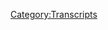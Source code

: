 {{DEFAULTSORT:
    #_TRANSCRIPT_0449:June 23-24, 2020
}}{{Transcript
    | title         = [[449: June 23-24, 2020]]
    | caption       = [https://knowledgefight.libsyn.com/449-june-23-24-2020 Listen to this episode on Libsyn]
    | episodeNumber = [[449: June 23-24, 2020|449]]
    | length        = 01:27:27
}}

{{MessageBox
    | header     = Warning: Bot Generated Content
    | text       = This transcript was automatically generated by transcription software and likely contains many mistakes and misattributions. Please check the audio for definitive quotes, attribution, and context.
    | image      = N3yvass4myg91.webp
    | imagewidth = 50px
    | id         = warning
}}

{{TranscriptBlock
    | name      = Unknown Speaker
    | timestamp = 00:00:00.000
    | text      = N-N-N-N-N-N-N-Knowledge Fight
}}

{{TranscriptBlock
    | name      = Unknown Speaker
    | timestamp = 00:00:13.000
    | text      = Dan and Jordan, I am sweating
}}

{{TranscriptBlock
    | name      = Unknown Speaker
    | timestamp = 00:00:18.000
    | text      = knowledgefight.com, it's time to pray
}}

{{TranscriptBlock
    | name      = Unknown Speaker
    | timestamp = 00:00:21.000
    | text      = I have great respect for knowledgefight
}}

{{TranscriptBlock
    | name      = Unknown Speaker
    | timestamp = 00:00:24.000
    | text      = I'm sick of them posing as if they're the good guys
}}

{{TranscriptBlock
    | name      = Unknown Speaker
    | timestamp = 00:00:27.000
    | text      = You guys saying we are the bad guys, knowledgefight
}}

{{TranscriptBlock
    | name      = Unknown Speaker
    | timestamp = 00:00:30.000
    | text      = Dan and Jordan, knowledgefight
}}

{{TranscriptBlock
    | name      = Unknown Speaker
    | timestamp = 00:00:32.000
    | text      = Riddler, Riddler, Riddler
}}

{{TranscriptBlock
    | name      = Unknown Speaker
    | timestamp = 00:00:34.000
    | text      = I need, I need money
}}

{{TranscriptBlock
    | name      = Unknown Speaker
    | timestamp = 00:00:37.000
    | text      = Riddler, Riddler, Riddler
}}

{{TranscriptBlock
    | name      = Unknown Speaker
    | timestamp = 00:00:39.000
    | text      = Andy and Kansas, Andy and, Andy and
}}

{{TranscriptBlock
    | name      = Unknown Speaker
    | timestamp = 00:00:42.000
    | text      = Stop it, Andy and Kansas, Andy and Kansas
}}

{{TranscriptBlock
    | name      = Unknown Speaker
    | timestamp = 00:00:45.000
    | text      = It's time to pray
}}

{{TranscriptBlock
    | name      = Unknown Speaker
    | timestamp = 00:00:47.000
    | text      = Andy and Kansas, you're on the air, thanks for holding us
}}

{{TranscriptBlock
    | name      = Unknown Speaker
    | timestamp = 00:00:49.000
    | text      = Hello Alex, I'm a big fan, I'm a huge fan
}}

{{TranscriptBlock
    | name      = Unknown Speaker
    | timestamp = 00:00:52.000
    | text      = I love your work
}}

{{TranscriptBlock
    | name      = Unknown Speaker
    | timestamp = 00:00:53.000
    | text      = knowledgefight
}}

{{TranscriptBlock
    | name      = Unknown Speaker
    | timestamp = 00:00:54.000
    | text      = knowledgefight.com
}}

{{TranscriptBlock
    | name      = Unknown Speaker
    | timestamp = 00:00:57.000
    | text      = I love you
}}

{{TranscriptBlock
    | name      = Unknown Speaker
    | timestamp = 00:00:59.000
    | text      = Hey everybody, welcome back to Knowledge Fight, I'm Dan
}}

{{TranscriptBlock
    | name      = Unknown Speaker
    | timestamp = 00:01:01.000
    | text      = I'm Jordan
}}

{{TranscriptBlock
    | name      = Unknown Speaker
    | timestamp = 00:01:02.000
    | text      = Whoa, that was intense
}}

{{TranscriptBlock
    | name      = Unknown Speaker
    | timestamp = 00:01:04.000
    | text      = Yeah it was too intense
}}

{{TranscriptBlock
    | name      = Unknown Speaker
    | timestamp = 00:01:05.000
    | text      = Is that three offs?
}}

{{TranscriptBlock
    | name      = Unknown Speaker
    | timestamp = 00:01:06.000
    | text      = Scale it down
}}

{{TranscriptBlock
    | name      = Unknown Speaker
    | timestamp = 00:01:07.000
    | text      = Too much, okay, fair enough
}}

{{TranscriptBlock
    | name      = Unknown Speaker
    | timestamp = 00:01:08.000
    | text      = There's a podcast where we like to scale it down a little bit
}}

{{TranscriptBlock
    | name      = Unknown Speaker
    | timestamp = 00:01:10.000
    | text      = And drink novelty beverages and talk a little bit about Alex Jones
}}

{{TranscriptBlock
    | name      = Unknown Speaker
    | timestamp = 00:01:13.000
    | text      = Yes?
}}

{{TranscriptBlock
    | name      = Unknown Speaker
    | timestamp = 00:01:14.000
    | text      = Yes
}}

{{TranscriptBlock
    | name      = Unknown Speaker
    | timestamp = 00:01:15.000
    | text      = I did
}}

{{TranscriptBlock
    | name      = Unknown Speaker
    | timestamp = 00:01:17.000
    | text      = Oh boy
}}

{{TranscriptBlock
    | name      = Unknown Speaker
    | timestamp = 00:01:18.000
    | text      = Right out the gate, something is wrong
}}

{{TranscriptBlock
    | name      = Unknown Speaker
    | timestamp = 00:01:20.000
    | text      = I don't know what it is
}}

{{TranscriptBlock
    | name      = Unknown Speaker
    | timestamp = 00:01:21.000
    | text      = No, I think this is great
}}

{{TranscriptBlock
    | name      = Unknown Speaker
    | timestamp = 00:01:22.000
    | text      = I think this is great
}}

{{TranscriptBlock
    | name      = Unknown Speaker
    | timestamp = 00:01:23.000
    | text      = Okay
}}

{{TranscriptBlock
    | name      = Unknown Speaker
    | timestamp = 00:01:24.000
    | text      = I just, I got a little overexcited up top
}}

{{TranscriptBlock
    | name      = Unknown Speaker
    | timestamp = 00:01:26.000
    | text      = Did you start doing hot yoga?
}}

{{TranscriptBlock
    | name      = Unknown Speaker
    | timestamp = 00:01:28.000
    | text      = I did not, I did not
}}

{{TranscriptBlock
    | name      = Unknown Speaker
    | timestamp = 00:01:30.000
    | text      = I just exercised more recently, so now I got all that energy going on
}}

{{TranscriptBlock
    | name      = Unknown Speaker
    | timestamp = 00:01:33.000
    | text      = Seriously, yeah
}}

{{TranscriptBlock
    | name      = Unknown Speaker
    | timestamp = 00:01:34.000
    | text      = You gotta start taking sedatives, something
}}

{{TranscriptBlock
    | name      = Unknown Speaker
    | timestamp = 00:01:36.000
    | text      = I don't know what it is, but that is not okay
}}

{{TranscriptBlock
    | name      = Unknown Speaker
    | timestamp = 00:01:38.000
    | text      = Gotta start taking sedatives
}}

{{TranscriptBlock
    | name      = Unknown Speaker
    | timestamp = 00:01:40.000
    | text      = That's the nicest thing you've ever said to me
}}

{{TranscriptBlock
    | name      = Unknown Speaker
    | timestamp = 00:01:42.000
    | text      = I'm used to you yelling all the time and even
}}

{{TranscriptBlock
    | name      = Unknown Speaker
    | timestamp = 00:01:44.000
    | text      = Somehow that was
}}

{{TranscriptBlock
    | name      = Unknown Speaker
    | timestamp = 00:01:46.000
    | text      = You know what it was?
}}

{{TranscriptBlock
    | name      = Unknown Speaker
    | timestamp = 00:01:47.000
    | text      = It was a second into our show, it was too much
}}

{{TranscriptBlock
    | name      = Unknown Speaker
    | timestamp = 00:01:49.000
    | text      = Too much, alright, fair enough
}}

{{TranscriptBlock
    | name      = Unknown Speaker
    | timestamp = 00:01:51.000
    | text      = This is a podcast again
}}

{{TranscriptBlock
    | name      = Unknown Speaker
    | timestamp = 00:01:53.000
    | text      = What's up? You have your hand up?
}}

{{TranscriptBlock
    | name      = Unknown Speaker
    | timestamp = 00:01:55.000
    | text      = Can I ask a question?
}}

{{TranscriptBlock
    | name      = Unknown Speaker
    | timestamp = 00:01:57.000
    | text      = What's up, Jordan?
}}

{{TranscriptBlock
    | name      = Unknown Speaker
    | timestamp = 00:01:58.000
    | text      = I got my hand raised
}}

{{TranscriptBlock
    | name      = Unknown Speaker
    | timestamp = 00:01:59.000
    | text      = Dan?
}}

{{TranscriptBlock
    | name      = Unknown Speaker
    | timestamp = 00:02:00.000
    | text      = Yeah
}}

{{TranscriptBlock
    | name      = Unknown Speaker
    | timestamp = 00:02:01.000
    | text      = What's your bright spot today?
}}

{{TranscriptBlock
    | name      = Unknown Speaker
    | timestamp = 00:02:02.000
    | text      = Why don't you start, I'm gonna go
}}

{{TranscriptBlock
    | name      = Unknown Speaker
    | timestamp = 00:02:03.000
    | text      = Okay, my bright spot is I finally bit the bullet
}}

{{TranscriptBlock
    | name      = Unknown Speaker
    | timestamp = 00:02:06.000
    | text      = And I was done with all the side quests
}}

{{TranscriptBlock
    | name      = Unknown Speaker
    | timestamp = 00:02:08.000
    | text      = And you decided to start yelling
}}

{{TranscriptBlock
    | name      = Unknown Speaker
    | timestamp = 00:02:09.000
    | text      = And I finished Horizon Zero Dawn
}}

{{TranscriptBlock
    | name      = Unknown Speaker
    | timestamp = 00:02:10.000
    | text      = Oh, that's great
}}

{{TranscriptBlock
    | name      = Unknown Speaker
    | timestamp = 00:02:11.000
    | text      = I played the final quest
}}

{{TranscriptBlock
    | name      = Unknown Speaker
    | timestamp = 00:02:12.000
    | text      = You played the Frozen Wilds
}}

{{TranscriptBlock
    | name      = Unknown Speaker
    | timestamp = 00:02:14.000
    | text      = Yeah, played a lot of it
}}

{{TranscriptBlock
    | name      = Unknown Speaker
    | timestamp = 00:02:16.000
    | text      = The DLC part
}}

{{TranscriptBlock
    | name      = Unknown Speaker
    | timestamp = 00:02:17.000
    | text      = Haven't finished all of that, but I played a lot of it
}}

{{TranscriptBlock
    | name      = Unknown Speaker
    | timestamp = 00:02:19.000
    | text      = I finally played the main storyline
}}

{{TranscriptBlock
    | name      = Unknown Speaker
    | timestamp = 00:02:21.000
    | text      = And it's fantastic
}}

{{TranscriptBlock
    | name      = Unknown Speaker
    | timestamp = 00:02:23.000
    | text      = Great ending, it's gonna be great
}}

{{TranscriptBlock
    | name      = Unknown Speaker
    | timestamp = 00:02:25.000
    | text      = I don't think it's gonna be out until next year
}}

{{TranscriptBlock
    | name      = Unknown Speaker
    | timestamp = 00:02:27.000
    | text      = Probably the sequel
}}

{{TranscriptBlock
    | name      = Unknown Speaker
    | timestamp = 00:02:28.000
    | text      = The sequel?
}}

{{TranscriptBlock
    | name      = Unknown Speaker
    | timestamp = 00:02:29.000
    | text      = But that's good because I don't want to buy
}}

{{TranscriptBlock
    | name      = Unknown Speaker
    | timestamp = 00:02:31.000
    | text      = I don't want to buy a PlayStation 5
}}

{{TranscriptBlock
    | name      = Unknown Speaker
    | timestamp = 00:02:32.000
    | text      = Have you seen how big they are?
}}

{{TranscriptBlock
    | name      = Unknown Speaker
    | timestamp = 00:02:33.000
    | text      = Yeah, I don't know
}}

{{TranscriptBlock
    | name      = Unknown Speaker
    | timestamp = 00:02:35.000
    | text      = I always get really mad whenever there's new systems out
}}

{{TranscriptBlock
    | name      = Unknown Speaker
    | timestamp = 00:02:37.000
    | text      = Because it's like, this is how they scam you
}}

{{TranscriptBlock
    | name      = Unknown Speaker
    | timestamp = 00:02:40.000
    | text      = They lure these games that you want to play
}}

{{TranscriptBlock
    | name      = Unknown Speaker
    | timestamp = 00:02:43.000
    | text      = And you have to buy the system in order to play them
}}

{{TranscriptBlock
    | name      = Unknown Speaker
    | timestamp = 00:02:45.000
    | text      = And then they're obsolete and there's a new system
}}

{{TranscriptBlock
    | name      = Unknown Speaker
    | timestamp = 00:02:47.000
    | text      = I turned into a cranky old man
}}

{{TranscriptBlock
    | name      = Unknown Speaker
    | timestamp = 00:02:50.000
    | text      = Everyone else is so excited about the new system
}}

{{TranscriptBlock
    | name      = Unknown Speaker
    | timestamp = 00:02:53.000
    | text      = And I'll tell you what, beta was a better format
}}

{{TranscriptBlock
    | name      = Unknown Speaker
    | timestamp = 00:02:55.000
    | text      = It was
}}

{{TranscriptBlock
    | name      = Unknown Speaker
    | timestamp = 00:02:56.000
    | text      = You had a time stamp on it, it was way better
}}

{{TranscriptBlock
    | name      = Unknown Speaker
    | timestamp = 00:02:58.000
    | text      = Everything past Atari is a mistake
}}

{{TranscriptBlock
    | name      = Unknown Speaker
    | timestamp = 00:03:00.000
    | text      = It was a failure, yeah
}}

{{TranscriptBlock
    | name      = Unknown Speaker
    | timestamp = 00:03:02.000
    | text      = That's good, congratulations
}}

{{TranscriptBlock
    | name      = Unknown Speaker
    | timestamp = 00:03:04.000
    | text      = For you and Aloy
}}

{{TranscriptBlock
    | name      = Unknown Speaker
    | timestamp = 00:03:06.000
    | text      = She's doing great
}}

{{TranscriptBlock
    | name      = Unknown Speaker
    | timestamp = 00:03:07.000
    | text      = So here's my bright spot
}}

{{TranscriptBlock
    | name      = Unknown Speaker
    | timestamp = 00:03:09.000
    | text      = And it dovetails into the year of the
}}

{{TranscriptBlock
    | name      = Unknown Speaker
    | timestamp = 00:03:11.000
    | text      = So we are now 152 seltzers into the year of the seltzer
}}

{{TranscriptBlock
    | name      = Unknown Speaker
    | timestamp = 00:03:18.000
    | text      = And that is a moment that deserves a little bit of a celebration
}}

{{TranscriptBlock
    | name      = Unknown Speaker
    | timestamp = 00:03:21.000
    | text      = So that's why it's my bright spot
}}

{{TranscriptBlock
    | name      = Unknown Speaker
    | timestamp = 00:03:22.000
    | text      = It's a milestone
}}

{{TranscriptBlock
    | name      = Unknown Speaker
    | timestamp = 00:03:23.000
    | text      = 150 seltzers, that's crazy
}}

{{TranscriptBlock
    | name      = Unknown Speaker
    | timestamp = 00:03:25.000
    | text      = Yeah, that's really amazing
}}

{{TranscriptBlock
    | name      = Unknown Speaker
    | timestamp = 00:03:26.000
    | text      = In like two months
}}

{{TranscriptBlock
    | name      = Unknown Speaker
    | timestamp = 00:03:28.000
    | text      = Yeah, that's a lot of seltzer
}}

{{TranscriptBlock
    | name      = Unknown Speaker
    | timestamp = 00:03:30.000
    | text      = That's a lot of seltzer
}}

{{TranscriptBlock
    | name      = Unknown Speaker
    | timestamp = 00:03:31.000
    | text      = And I think that there's some people out there
}}

{{TranscriptBlock
    | name      = Unknown Speaker
    | timestamp = 00:03:33.000
    | text      = There's some people who are giving good natured ribbing
}}

{{TranscriptBlock
    | name      = Unknown Speaker
    | timestamp = 00:03:35.000
    | text      = About not liking seltzers themselves
}}

{{TranscriptBlock
    | name      = Unknown Speaker
    | timestamp = 00:03:37.000
    | text      = And I'm like, hey fine
}}

{{TranscriptBlock
    | name      = Unknown Speaker
    | timestamp = 00:03:38.000
    | text      = This isn't going to become a seltzer podcast
}}

{{TranscriptBlock
    | name      = Unknown Speaker
    | timestamp = 00:03:40.000
    | text      = This is just the thing that I'm doing this year
}}

{{TranscriptBlock
    | name      = Unknown Speaker
    | timestamp = 00:03:42.000
    | text      = To bring some sort of normalcy into the proceedings
}}

{{TranscriptBlock
    | name      = Unknown Speaker
    | timestamp = 00:03:45.000
    | text      = Otherwise we're just going to be sitting here talking about Alex Jones all the time
}}

{{TranscriptBlock
    | name      = Unknown Speaker
    | timestamp = 00:03:48.000
    | text      = It's going to be weird
}}

{{TranscriptBlock
    | name      = Unknown Speaker
    | timestamp = 00:03:49.000
    | text      = Yeah, it's terrifying
}}

{{TranscriptBlock
    | name      = Unknown Speaker
    | timestamp = 00:03:50.000
    | text      = There's some things in life that you can still enjoy
}}

{{TranscriptBlock
    | name      = Unknown Speaker
    | timestamp = 00:03:53.000
    | text      = And I enjoy bubbly waters
}}

{{TranscriptBlock
    | name      = Unknown Speaker
    | timestamp = 00:03:55.000
    | text      = But the other thing I wanted to bring sharp focus to
}}

{{TranscriptBlock
    | name      = Unknown Speaker
    | timestamp = 00:03:58.000
    | text      = Is now 150 seltzers in
}}

{{TranscriptBlock
    | name      = Unknown Speaker
    | timestamp = 00:04:00.000
    | text      = If you look at the top five seltzers that we have
}}

{{TranscriptBlock
    | name      = Unknown Speaker
    | timestamp = 00:04:04.000
    | text      = There are two that are from Mars Brewery
}}

{{TranscriptBlock
    | name      = Unknown Speaker
    | timestamp = 00:04:07.000
    | text      = That I wouldn't have known even existed
}}

{{TranscriptBlock
    | name      = Unknown Speaker
    | timestamp = 00:04:09.000
    | text      = As they made seltzers before starting this
}}

{{TranscriptBlock
    | name      = Unknown Speaker
    | timestamp = 00:04:14.000
    | text      = Of course not
}}

{{TranscriptBlock
    | name      = Unknown Speaker
    | timestamp = 00:04:15.000
    | text      = There is a tie for fifth now
}}

{{TranscriptBlock
    | name      = Unknown Speaker
    | timestamp = 00:04:17.000
    | text      = Between two La Croix flavors
}}

{{TranscriptBlock
    | name      = Unknown Speaker
    | timestamp = 00:04:20.000
    | text      = You got lemon cello and hibiscus
}}

{{TranscriptBlock
    | name      = Unknown Speaker
    | timestamp = 00:04:22.000
    | text      = Hibiscus?
}}

{{TranscriptBlock
    | name      = Unknown Speaker
    | timestamp = 00:04:23.000
    | text      = Yes, both at the 80
}}

{{TranscriptBlock
    | name      = Unknown Speaker
    | timestamp = 00:04:24.000
    | text      = 80 out of 100
}}

{{TranscriptBlock
    | name      = Unknown Speaker
    | timestamp = 00:04:25.000
    | text      = I wouldn't have ever tried either of those
}}

{{TranscriptBlock
    | name      = Unknown Speaker
    | timestamp = 00:04:27.000
    | text      = If it wasn't some sort of thing where I'm trying all of these
}}

{{TranscriptBlock
    | name      = Unknown Speaker
    | timestamp = 00:04:30.000
    | text      = Naturally
}}

{{TranscriptBlock
    | name      = Unknown Speaker
    | timestamp = 00:04:31.000
    | text      = Aha, black cherry coffee is number two on the list of the top five
}}

{{TranscriptBlock
    | name      = Unknown Speaker
    | timestamp = 00:04:36.000
    | text      = That's another one I never would have tried if I wasn't doing this
}}

{{TranscriptBlock
    | name      = Unknown Speaker
    | timestamp = 00:04:38.000
    | text      = And it's fantastic
}}

{{TranscriptBlock
    | name      = Unknown Speaker
    | timestamp = 00:04:39.000
    | text      = Absolutely
}}

{{TranscriptBlock
    | name      = Unknown Speaker
    | timestamp = 00:04:40.000
    | text      = And then three out of the top five
}}

{{TranscriptBlock
    | name      = Unknown Speaker
    | timestamp = 00:04:42.000
    | text      = Petal, the elderberry white tea flower
}}

{{TranscriptBlock
    | name      = Unknown Speaker
    | timestamp = 00:04:45.000
    | text      = Oh yeah, that was great
}}

{{TranscriptBlock
    | name      = Unknown Speaker
    | timestamp = 00:04:46.000
    | text      = It's fantastic
}}

{{TranscriptBlock
    | name      = Unknown Speaker
    | timestamp = 00:04:47.000
    | text      = I never would have known that brand existed
}}

{{TranscriptBlock
    | name      = Unknown Speaker
    | timestamp = 00:04:49.000
    | text      = I would have walked right past it at the store
}}

{{TranscriptBlock
    | name      = Unknown Speaker
    | timestamp = 00:04:51.000
    | text      = Of course
}}

{{TranscriptBlock
    | name      = Unknown Speaker
    | timestamp = 00:04:52.000
    | text      = I never would have given it a second thought
}}

{{TranscriptBlock
    | name      = Unknown Speaker
    | timestamp = 00:04:53.000
    | text      = Like some hippy dippy little water with flowers in it
}}

{{TranscriptBlock
    | name      = Unknown Speaker
    | timestamp = 00:04:56.000
    | text      = Totally, totally
}}

{{TranscriptBlock
    | name      = Unknown Speaker
    | timestamp = 00:04:57.000
    | text      = And it was so good
}}

{{TranscriptBlock
    | name      = Unknown Speaker
    | timestamp = 00:04:58.000
    | text      = And so one of the things that's really nice
}}

{{TranscriptBlock
    | name      = Unknown Speaker
    | timestamp = 00:05:00.000
    | text      = Is being able to force myself into positions
}}

{{TranscriptBlock
    | name      = Unknown Speaker
    | timestamp = 00:05:02.000
    | text      = Where I'm trying a bunch of things
}}

{{TranscriptBlock
    | name      = Unknown Speaker
    | timestamp = 00:05:04.000
    | text      = And lo and behold all of the things that I had before
}}

{{TranscriptBlock
    | name      = Unknown Speaker
    | timestamp = 00:05:08.000
    | text      = Are found wanting compared to these new things that I'm finding
}}

{{TranscriptBlock
    | name      = Unknown Speaker
    | timestamp = 00:05:11.000
    | text      = So it's sort of a microcosm of life
}}

{{TranscriptBlock
    | name      = Unknown Speaker
    | timestamp = 00:05:14.000
    | text      = A lot of times you do a little bit of an exercise
}}

{{TranscriptBlock
    | name      = Unknown Speaker
    | timestamp = 00:05:17.000
    | text      = Something that seems really stupid
}}

{{TranscriptBlock
    | name      = Unknown Speaker
    | timestamp = 00:05:18.000
    | text      = Like I'm going to drink 500 seltzers
}}

{{TranscriptBlock
    | name      = Unknown Speaker
    | timestamp = 00:05:19.000
    | text      = Now what do you know?
}}

{{TranscriptBlock
    | name      = Unknown Speaker
    | timestamp = 00:05:20.000
    | text      = You find really good ones
}}

{{TranscriptBlock
    | name      = Unknown Speaker
    | timestamp = 00:05:23.000
    | text      = That you never would have tried before
}}

{{TranscriptBlock
    | name      = Unknown Speaker
    | timestamp = 00:05:25.000
    | text      = That maybe you can incorporate into your life
}}

{{TranscriptBlock
    | name      = Unknown Speaker
    | timestamp = 00:05:27.000
    | text      = To make your life better moving forward
}}

{{TranscriptBlock
    | name      = Unknown Speaker
    | timestamp = 00:05:28.000
    | text      = Yeah, that sounds great
}}

{{TranscriptBlock
    | name      = Unknown Speaker
    | timestamp = 00:05:29.000
    | text      = There's a joy in discovery
}}

{{TranscriptBlock
    | name      = Unknown Speaker
    | timestamp = 00:05:30.000
    | text      = So that's my bright spot
}}

{{TranscriptBlock
    | name      = Unknown Speaker
    | timestamp = 00:05:31.000
    | text      = My thought though is when we get to 350 or so
}}

{{TranscriptBlock
    | name      = Unknown Speaker
    | timestamp = 00:05:36.000
    | text      = Will you be so exhausted with seltzer
}}

{{TranscriptBlock
    | name      = Unknown Speaker
    | timestamp = 00:05:39.000
    | text      = That nothing is going to break into that top five
}}

{{TranscriptBlock
    | name      = Unknown Speaker
    | timestamp = 00:05:42.000
    | text      = I don't think so
}}

{{TranscriptBlock
    | name      = Unknown Speaker
    | timestamp = 00:05:43.000
    | text      = Because there's a lot of the untapped stuff
}}

{{TranscriptBlock
    | name      = Unknown Speaker
    | timestamp = 00:05:47.000
    | text      = That I might be able to find
}}

{{TranscriptBlock
    | name      = Unknown Speaker
    | timestamp = 00:05:50.000
    | text      = Are things that are more craft in nature
}}

{{TranscriptBlock
    | name      = Unknown Speaker
    | timestamp = 00:05:53.000
    | text      = So I think a lot of the things that I might be able to find
}}

{{TranscriptBlock
    | name      = Unknown Speaker
    | timestamp = 00:05:56.000
    | text      = Within the next 200 seltzers
}}

{{TranscriptBlock
    | name      = Unknown Speaker
    | timestamp = 00:05:58.000
    | text      = Will probably be phenomenal
}}

{{TranscriptBlock
    | name      = Unknown Speaker
    | timestamp = 00:06:01.000
    | text      = Because a lot of the stuff I've been having
}}

{{TranscriptBlock
    | name      = Unknown Speaker
    | timestamp = 00:06:03.000
    | text      = Are these standard-ass lemon-lime grapefruit
}}

{{TranscriptBlock
    | name      = Unknown Speaker
    | timestamp = 00:06:06.000
    | text      = Of every brand
}}

{{TranscriptBlock
    | name      = Unknown Speaker
    | timestamp = 00:06:08.000
    | text      = And a lot of that does lead to a little burnout
}}

{{TranscriptBlock
    | name      = Unknown Speaker
    | timestamp = 00:06:11.000
    | text      = And some of that's like
}}

{{TranscriptBlock
    | name      = Unknown Speaker
    | timestamp = 00:06:12.000
    | text      = Well maybe that would have been a 60 but it's a 52 now
}}

{{TranscriptBlock
    | name      = Unknown Speaker
    | timestamp = 00:06:14.000
    | text      = Because I'm sick of grapefruit
}}

{{TranscriptBlock
    | name      = Unknown Speaker
    | timestamp = 00:06:17.000
    | text      = And certainly apologies to grapefruit
}}

{{TranscriptBlock
    | name      = Unknown Speaker
    | timestamp = 00:06:20.000
    | text      = But that's how it goes
}}

{{TranscriptBlock
    | name      = Unknown Speaker
    | timestamp = 00:06:21.000
    | text      = Also you're not a grape flavor
}}

{{TranscriptBlock
    | name      = Unknown Speaker
    | timestamp = 00:06:22.000
    | text      = They accept your apology
}}

{{TranscriptBlock
    | name      = Unknown Speaker
    | timestamp = 00:06:24.000
    | text      = But yeah, I think as we go along
}}

{{TranscriptBlock
    | name      = Unknown Speaker
    | timestamp = 00:06:26.000
    | text      = We'll find even greener pastures
}}

{{TranscriptBlock
    | name      = Unknown Speaker
    | timestamp = 00:06:28.000
    | text      = I'm wondering if we're going to get a perfect score
}}

{{TranscriptBlock
    | name      = Unknown Speaker
    | timestamp = 00:06:31.000
    | text      = Like a pitchfork 10
}}

{{TranscriptBlock
    | name      = Unknown Speaker
    | timestamp = 00:06:32.000
    | text      = I think we will
}}

{{TranscriptBlock
    | name      = Unknown Speaker
    | timestamp = 00:06:33.000
    | text      = It happens once every 500 seltzers
}}

{{TranscriptBlock
    | name      = Unknown Speaker
    | timestamp = 00:06:35.000
    | text      = It's possible
}}

{{TranscriptBlock
    | name      = Unknown Speaker
    | timestamp = 00:06:36.000
    | text      = I've been very conservative with my scoring
}}

{{TranscriptBlock
    | name      = Unknown Speaker
    | timestamp = 00:06:39.000
    | text      = But I think it's possible
}}

{{TranscriptBlock
    | name      = Unknown Speaker
    | timestamp = 00:06:41.000
    | text      = And I think if I were to guess
}}

{{TranscriptBlock
    | name      = Unknown Speaker
    | timestamp = 00:06:42.000
    | text      = Based on how this has gone so far
}}

{{TranscriptBlock
    | name      = Unknown Speaker
    | timestamp = 00:06:44.000
    | text      = It'll be something floral
}}

{{TranscriptBlock
    | name      = Unknown Speaker
    | timestamp = 00:06:46.000
    | text      = And something tea related
}}

{{TranscriptBlock
    | name      = Unknown Speaker
    | timestamp = 00:06:47.000
    | text      = Yeah that does sound
}}

{{TranscriptBlock
    | name      = Unknown Speaker
    | timestamp = 00:06:48.000
    | text      = Tea type flavor
}}

{{TranscriptBlock
    | name      = Unknown Speaker
    | timestamp = 00:06:49.000
    | text      = That does sound likely
}}

{{TranscriptBlock
    | name      = Unknown Speaker
    | timestamp = 00:06:50.000
    | text      = Yeah because those are clearly the best
}}

{{TranscriptBlock
    | name      = Unknown Speaker
    | timestamp = 00:06:52.000
    | text      = One last question
}}

{{TranscriptBlock
    | name      = Unknown Speaker
    | timestamp = 00:06:53.000
    | text      = Sure
}}

{{TranscriptBlock
    | name      = Unknown Speaker
    | timestamp = 00:06:54.000
    | text      = Before we get off the year of the seltzer
}}

{{TranscriptBlock
    | name      = Unknown Speaker
    | timestamp = 00:06:55.000
    | text      = Unless you have more to continue
}}

{{TranscriptBlock
    | name      = Unknown Speaker
    | timestamp = 00:06:56.000
    | text      = No I don't
}}

{{TranscriptBlock
    | name      = Unknown Speaker
    | timestamp = 00:06:57.000
    | text      = I have said my piece
}}

{{TranscriptBlock
    | name      = Unknown Speaker
    | timestamp = 00:06:58.000
    | text      = Okay
}}

{{TranscriptBlock
    | name      = Unknown Speaker
    | timestamp = 00:06:59.000
    | text      = Will you consider revising a score later on?
}}

{{TranscriptBlock
    | name      = Unknown Speaker
    | timestamp = 00:07:04.000
    | text      = Do you know what I'm saying?
}}

{{TranscriptBlock
    | name      = Unknown Speaker
    | timestamp = 00:07:06.000
    | text      = No
}}

{{TranscriptBlock
    | name      = Unknown Speaker
    | timestamp = 00:07:07.000
    | text      = Oh okay
}}

{{TranscriptBlock
    | name      = Unknown Speaker
    | timestamp = 00:07:08.000
    | text      = No I don't think I should
}}

{{TranscriptBlock
    | name      = Unknown Speaker
    | timestamp = 00:07:09.000
    | text      = I think that would be dirty pool
}}

{{TranscriptBlock
    | name      = Unknown Speaker
    | timestamp = 00:07:11.000
    | text      = It's set in stone
}}

{{TranscriptBlock
    | name      = Unknown Speaker
    | timestamp = 00:07:12.000
    | text      = Now let's assume that we get to the end
}}

{{TranscriptBlock
    | name      = Unknown Speaker
    | timestamp = 00:07:16.000
    | text      = And the highest score is an 86
}}

{{TranscriptBlock
    | name      = Unknown Speaker
    | timestamp = 00:07:18.000
    | text      = Okay
}}

{{TranscriptBlock
    | name      = Unknown Speaker
    | timestamp = 00:07:19.000
    | text      = Does that mean everybody gets 14 more points
}}

{{TranscriptBlock
    | name      = Unknown Speaker
    | timestamp = 00:07:21.000
    | text      = Attitude to be great on a curve?
}}

{{TranscriptBlock
    | name      = Unknown Speaker
    | timestamp = 00:07:23.000
    | text      = I think not
}}

{{TranscriptBlock
    | name      = Unknown Speaker
    | timestamp = 00:07:24.000
    | text      = I don't think so
}}

{{TranscriptBlock
    | name      = Unknown Speaker
    | timestamp = 00:07:25.000
    | text      = I think that would turn out to like
}}

{{TranscriptBlock
    | name      = Unknown Speaker
    | timestamp = 00:07:27.000
    | text      = Things that are 50 are now 64
}}

{{TranscriptBlock
    | name      = Unknown Speaker
    | timestamp = 00:07:29.000
    | text      = Yeah that's just bullshit
}}

{{TranscriptBlock
    | name      = Unknown Speaker
    | timestamp = 00:07:30.000
    | text      = No
}}

{{TranscriptBlock
    | name      = Unknown Speaker
    | timestamp = 00:07:31.000
    | text      = If it ends up in a situation where
}}

{{TranscriptBlock
    | name      = Unknown Speaker
    | timestamp = 00:07:33.000
    | text      = We get to 500
}}

{{TranscriptBlock
    | name      = Unknown Speaker
    | timestamp = 00:07:35.000
    | text      = And the highest score is 93
}}

{{TranscriptBlock
    | name      = Unknown Speaker
    | timestamp = 00:07:37.000
    | text      = Or something like that
}}

{{TranscriptBlock
    | name      = Unknown Speaker
    | timestamp = 00:07:38.000
    | text      = I think that's respectable
}}

{{TranscriptBlock
    | name      = Unknown Speaker
    | timestamp = 00:07:39.000
    | text      = So be it
}}

{{TranscriptBlock
    | name      = Unknown Speaker
    | timestamp = 00:07:40.000
    | text      = There is the platonic ideal of that 100
}}

{{TranscriptBlock
    | name      = Unknown Speaker
    | timestamp = 00:07:44.000
    | text      = Somewhere out there
}}

{{TranscriptBlock
    | name      = Unknown Speaker
    | timestamp = 00:07:46.000
    | text      = And it remains to be found
}}

{{TranscriptBlock
    | name      = Unknown Speaker
    | timestamp = 00:07:48.000
    | text      = There's always something to shoot for
}}

{{TranscriptBlock
    | name      = Unknown Speaker
    | timestamp = 00:07:50.000
    | text      = That's okay
}}

{{TranscriptBlock
    | name      = Unknown Speaker
    | timestamp = 00:07:51.000
    | text      = That's an okay conclusion
}}

{{TranscriptBlock
    | name      = Unknown Speaker
    | timestamp = 00:07:52.000
    | text      = Perhaps that's what gives meaning to life in itself
}}

{{TranscriptBlock
    | name      = Unknown Speaker
    | timestamp = 00:07:54.000
    | text      = Exactly
}}

{{TranscriptBlock
    | name      = Unknown Speaker
    | timestamp = 00:07:55.000
    | text      = Yes
}}

{{TranscriptBlock
    | name      = Unknown Speaker
    | timestamp = 00:07:56.000
    | text      = Yes the Seltzer
}}

{{TranscriptBlock
    | name      = Unknown Speaker
    | timestamp = 00:07:57.000
    | text      = The year of the Seltzer is very philosophical at this point
}}

{{TranscriptBlock
    | name      = Unknown Speaker
    | timestamp = 00:08:02.000
    | text      = Alright
}}

{{TranscriptBlock
    | name      = Unknown Speaker
    | timestamp = 00:08:03.000
    | text      = Let's get down to business Jordan
}}

{{TranscriptBlock
    | name      = Unknown Speaker
    | timestamp = 00:08:04.000
    | text      = But before we do we gotta take a moment to say
}}

{{TranscriptBlock
    | name      = Unknown Speaker
    | timestamp = 00:08:05.000
    | text      = Thank you to some folks who have signed up and are supporting the show
}}

{{TranscriptBlock
    | name      = Unknown Speaker
    | timestamp = 00:08:08.000
    | text      = So first
}}

{{TranscriptBlock
    | name      = Unknown Speaker
    | timestamp = 00:08:09.000
    | text      = Mr. Malloy thank you so much
}}

{{TranscriptBlock
    | name      = Unknown Speaker
    | timestamp = 00:08:11.000
    | text      = You are now a policy wonk
}}

{{TranscriptBlock
    | name      = Unknown Speaker
    | timestamp = 00:08:12.000
    | text      = I'm a policy wonk
}}

{{TranscriptBlock
    | name      = Unknown Speaker
    | timestamp = 00:08:13.000
    | text      = Thank you Mr. Malloy
}}

{{TranscriptBlock
    | name      = Unknown Speaker
    | timestamp = 00:08:14.000
    | text      = Thank you
}}

{{TranscriptBlock
    | name      = Unknown Speaker
    | timestamp = 00:08:15.000
    | text      = Next
}}

{{TranscriptBlock
    | name      = Unknown Speaker
    | timestamp = 00:08:16.000
    | text      = Habeas Dorcas thank you so much
}}

{{TranscriptBlock
    | name      = Unknown Speaker
    | timestamp = 00:08:17.000
    | text      = You are now a policy wonk
}}

{{TranscriptBlock
    | name      = Unknown Speaker
    | timestamp = 00:08:18.000
    | text      = I'm a policy wonk
}}

{{TranscriptBlock
    | name      = Unknown Speaker
    | timestamp = 00:08:19.000
    | text      = Thank you very much Habeas Dorcas
}}

{{TranscriptBlock
    | name      = Unknown Speaker
    | timestamp = 00:08:21.000
    | text      = Thank you
}}

{{TranscriptBlock
    | name      = Unknown Speaker
    | timestamp = 00:08:22.000
    | text      = Next
}}

{{TranscriptBlock
    | name      = Unknown Speaker
    | timestamp = 00:08:23.000
    | text      = Sigmund D rattan
}}

{{TranscriptBlock
    | name      = Unknown Speaker
    | timestamp = 00:08:23.000
    | text      = thank you so much
}}

{{TranscriptBlock
    | name      = Unknown Speaker
    | timestamp = 00:08:24.000
    | text      = You are now a policy wonk
}}

{{TranscriptBlock
    | name      = Unknown Speaker
    | timestamp = 00:08:25.000
    | text      = I'm a policy wonk
}}

{{TranscriptBlock
    | name      = Unknown Speaker
    | timestamp = 00:08:26.000
    | text      = Thanks Sigmund
}}

{{TranscriptBlock
    | name      = Unknown Speaker
    | timestamp = 00:08:27.000
    | text      = Next
}}

{{TranscriptBlock
    | name      = Unknown Speaker
    | timestamp = 00:08:28.000
    | text      = Profile thank you so much
}}

{{TranscriptBlock
    | name      = Unknown Speaker
    | timestamp = 00:08:29.000
    | text      = You are now a policy wonk
}}

{{TranscriptBlock
    | name      = Unknown Speaker
    | timestamp = 00:08:30.000
    | text      = I'm a policy wonk
}}

{{TranscriptBlock
    | name      = Unknown Speaker
    | timestamp = 00:08:31.000
    | text      = Thanks Profile
}}

{{TranscriptBlock
    | name      = Unknown Speaker
    | timestamp = 00:08:32.000
    | text      = Thank you Profile
}}

{{TranscriptBlock
    | name      = Unknown Speaker
    | timestamp = 00:08:33.000
    | text      = Next
}}

{{TranscriptBlock
    | name      = Unknown Speaker
    | timestamp = 00:08:34.000
    | text      = Thank you very much then
}}

{{TranscriptBlock
    | name      = Unknown Speaker
    | timestamp = 00:08:35.000
    | text      = You are now a policy wonk
}}

{{TranscriptBlock
    | name      = Unknown Speaker
    | timestamp = 00:08:36.000
    | text      = Thank you Virginia
}}

{{TranscriptBlock
    | name      = Unknown Speaker
    | timestamp = 00:08:37.279
    | text      = Thank you
}}

{{TranscriptBlock
    | name      = Unknown Speaker
    | timestamp = 00:08:38.279
    | text      = Next
}}

{{TranscriptBlock
    | name      = Unknown Speaker
    | timestamp = 00:08:39.279
    | text      = Jeff T
}}

{{TranscriptBlock
    | name      = Unknown Speaker
    | timestamp = 00:08:42.279
    | text      = G-E-O-F-F
}}

{{TranscriptBlock
    | name      = Unknown Speaker
    | timestamp = 00:08:45.000
    | text      = Thank you Jeff
}}

{{TranscriptBlock
    | name      = Unknown Speaker
    | timestamp = 00:08:46.000
    | text      = Next
}}

{{TranscriptBlock
    | name      = Unknown Speaker
    | timestamp = 00:08:47.000
    | text      = Whats up
}}

{{TranscriptBlock
    | name      = Unknown Speaker
    | timestamp = 00:08:48.000
    | text      = Britney
}}

{{TranscriptBlock
    | name      = Unknown Speaker
    | timestamp = 00:08:25.000
    | text      = Thanks, Sigmund.
}}

{{TranscriptBlock
    | name      = Unknown Speaker
    | timestamp = 00:08:26.560
    | text      = Next Profile.
}}

{{TranscriptBlock
    | name      = Unknown Speaker
    | timestamp = 00:08:27.560
    | text      = Thank you so much, you are now Policy Wonk.
}}

{{TranscriptBlock
    | name      = Unknown Speaker
    | timestamp = 00:08:29.360
    | text      = I'm a Policy Wonk.
}}

{{TranscriptBlock
    | name      = Unknown Speaker
    | timestamp = 00:08:30.639
    | text      = Next Profile.
}}

{{TranscriptBlock
    | name      = Unknown Speaker
    | timestamp = 00:08:31.639
    | text      = Thanks to profile.
}}

{{TranscriptBlock
    | name      = Unknown Speaker
    | timestamp = 00:08:32.879
    | text      = Next, Virginia B. Thank you so much, you're now Policy Wonk.
}}

{{TranscriptBlock
    | name      = Unknown Speaker
    | timestamp = 00:08:34.799
    | text      = I'm a Policy Wonk!
}}

{{TranscriptBlock
    | name      = Unknown Speaker
    | timestamp = 00:08:35.799
    | text      = Thank you very much, Virginia.
}}

{{TranscriptBlock
    | name      = Unknown Speaker
    | timestamp = 00:08:37.240
    | text      = Thank you.
}}

{{TranscriptBlock
    | name      = Unknown Speaker
    | timestamp = 00:08:38.240
    | text      = Next, Jeff T and that's G-E-O-F-F. Thank you so much, you are now Policy Wonk.
}}

{{TranscriptBlock
    | name      = Unknown Speaker
    | timestamp = 00:08:42.820
    | text      = I'm a Policy Wonk.
}}

{{TranscriptBlock
    | name      = Unknown Speaker
    | timestamp = 00:08:43.860
    | text      = Thank you, Jeff.
}}

{{TranscriptBlock
    | name      = Unknown Speaker
    | timestamp = 00:08:45.120
    | text      = Thanks Jeff.
}}

{{TranscriptBlock
    | name      = Unknown Speaker
    | timestamp = 00:08:46.120
    | text      = Next, Brittney, thank you so much, you're now Policy Wonk.
}}

{{TranscriptBlock
    | name      = Unknown Speaker
    | timestamp = 00:08:48.440
    | text      = I'm a Policy Wonk.
}}

{{TranscriptBlock
    | name      = Unknown Speaker
    | timestamp = 00:08:49.440
    | text      = Thanks, Brittney!
}}

{{TranscriptBlock
    | name      = Unknown Speaker
    | timestamp = 00:08:50.440
    | text      = Thank you, Brittney!
}}

{{TranscriptBlock
    | name      = Unknown Speaker
    | timestamp = 00:08:51.440
    | text      = And finally, I'd like to say thank you to a few people who donated on an elevated level.
}}

{{TranscriptBlock
    | name      = Unknown Speaker
    | timestamp = 00:08:54.639
    | text      = that very much so first emmy thank you so much you are now a technocrat next uh gravity head zero
}}

{{TranscriptBlock
    | name      = Unknown Speaker
    | timestamp = 00:09:00.879
    | text      = thank you so much you are now a technocrat and eric r and i like this a lot this is eric spelled
}}

{{TranscriptBlock
    | name      = Unknown Speaker
    | timestamp = 00:09:06.399
    | text      = a r i c i like that i like that quite dangerous spelling that's a dangerous spelling well anyway
}}

{{TranscriptBlock
    | name      = Unknown Speaker
    | timestamp = 00:09:12.240
    | text      = thank you so much you are now a technocrat i'm a policy wonk crikey mate that's fantastic have
}}

{{TranscriptBlock
    | name      = Unknown Speaker
    | timestamp = 00:09:17.360
    | text      = yourself a brew how's your 401k doing bro all right we gotta go full tilt boogie on this watson
}}

{{TranscriptBlock
    | name      = Unknown Speaker
    | timestamp = 00:09:22.320
    | text      = all right let's just get down to business we ain't making that money off that heroin why you pimps
}}

{{TranscriptBlock
    | name      = Unknown Speaker
    | timestamp = 00:09:26.879
    | text      = so good my neck is freakishly large i declare info war on you thank you so much emmy thank you so
}}

{{TranscriptBlock
    | name      = Unknown Speaker
    | timestamp = 00:09:33.759
    | text      = much gravity head zero and thank you so much eric r yes thank you very much to all of you if you're
}}

{{TranscriptBlock
    | name      = Unknown Speaker
    | timestamp = 00:09:38.240
    | text      = out there listening you're thinking hey i enjoy the show i'd like to support what these gents do
}}

{{TranscriptBlock
    | name      = Unknown Speaker
    | timestamp = 00:09:40.799
    | text      = you can do that by going to our website knowledgefight.com clicking the button says
}}

{{TranscriptBlock
    | name      = Unknown Speaker
    | timestamp = 00:09:43.360
    | text      = support the show we would appreciate it yes absolutely or you could take that uh generosity
}}

{{TranscriptBlock
    | name      = Unknown Speaker
    | timestamp = 00:09:48.399
    | text      = get yourself some uh some glass jars boil them yes boil the glass jars the glass jars go in boiling
}}

{{TranscriptBlock
    | name      = Unknown Speaker
    | timestamp = 00:09:56.080
    | text      = water generosity in the safely sterilized glass jars seal them up very tightly and send them to
}}

{{TranscriptBlock
    | name      = Unknown Speaker
    | timestamp = 00:10:02.159
    | text      = a local charity in your area that can help uh people in need and uh that yes we would appreciate
}}

{{TranscriptBlock
    | name      = Unknown Speaker
    | timestamp = 00:10:08.080
    | text      = that very better than last time that went great i thought that was fantastic yeah so jordan today
}}

{{TranscriptBlock
    | name      = Unknown Speaker
    | timestamp = 00:10:12.399
    | text      = we're going over june 23rd and 24th 2020 this is now my autonomous zone okay but before we get to
}}

{{TranscriptBlock
    | name      = Unknown Speaker
    | timestamp = 00:10:20.159
    | text      = that uh we have one more thing one more little piece of business to take care of up top and that
}}

{{TranscriptBlock
    | name      = Unknown Speaker
    | timestamp = 00:10:25.360
    | text      = can be found underneath your notebook we got a piece of mail we got a piece of mail we did what
}}

{{TranscriptBlock
    | name      = Unknown Speaker
    | timestamp = 00:10:31.200
    | text      = is this oh shit there's a note too that it's probably stuck to the underside of your your
}}

{{TranscriptBlock
    | name      = Unknown Speaker
    | timestamp = 00:10:35.919
    | text      = notebook there all right that you can uh you can read uh all righty here we go uh a gift for you
}}

{{TranscriptBlock
    | name      = Unknown Speaker
    | timestamp = 00:10:42.639
    | text      = for jordan since you like other final fantasies mmos aren't for everyone but fighting imperialism
}}

{{TranscriptBlock
    | name      = Unknown Speaker
    | timestamp = 00:10:48.080
    | text      = oppressive theocracies and a cosmic horror that's a metaphor for boomer ideology might interest you
}}

{{TranscriptBlock
    | name      = Unknown Speaker
    | timestamp = 00:10:53.840
    | text      = from policy wonk destin oh thank you very much destin you didn't say what it was it is uh
}}

{{TranscriptBlock
    | name      = Unknown Speaker
    | timestamp = 00:10:59.519
    | text      = final fantasy 14 online i thought i did say what it is oh no maybe you didn't i just uh
}}

{{TranscriptBlock
    | name      = Unknown Speaker
    | timestamp = 00:11:04.320
    | text      = it's uh yeah the complete edition so i'm excited to play that yeah you got yourself some final
}}

{{TranscriptBlock
    | name      = Unknown Speaker
    | timestamp = 00:11:09.679
    | text      = fantasy because you talk about loving it all the time yeah that's the trick have you played 14
}}

{{TranscriptBlock
    | name      = Unknown Speaker
    | timestamp = 00:11:14.320
    | text      = no i've never played 14 i'm not an on see it's an online mmo right so that means that it's uh
}}

{{TranscriptBlock
    | name      = Unknown Speaker
    | timestamp = 00:11:20.399
    | text      = i've always played the single player single storyline kind of game i've never played an
}}

{{TranscriptBlock
    | name      = Unknown Speaker
    | timestamp = 00:11:24.799
    | text      = mmo before in my life neither have i and i'm worried for you you worried for me yes i might
}}

{{TranscriptBlock
    | name      = Unknown Speaker
    | timestamp = 00:11:29.360
    | text      = never see you again that's that's always my fear with those like giant online games that uh are
}}

{{TranscriptBlock
    | name      = Unknown Speaker
    | timestamp = 00:11:35.759
    | text      = conceivably uh never-ending yeah yeah yeah that's my fear is like i'll just this will be my life
}}

{{TranscriptBlock
    | name      = Unknown Speaker
    | timestamp = 00:11:40.960
    | text      = from now right right right i don't ever want to touch them yeah it's always worried me that it
}}

{{TranscriptBlock
    | name      = Unknown Speaker
    | timestamp = 00:11:44.799
    | text      = was going to become another job you know like i'm just existing in a space where i also have a job
}}

{{TranscriptBlock
    | name      = Unknown Speaker
    | timestamp = 00:11:49.840
    | text      = right on my off time a lot of rpgs are kind of that way i mean like at a certain point missions
}}

{{TranscriptBlock
    | name      = Unknown Speaker
    | timestamp = 00:11:55.200
    | text      = do end up feeling like chores yeah yeah yeah um but yeah yeah it's uh when you have to wait a day
}}

{{TranscriptBlock
    | name      = Unknown Speaker
    | timestamp = 00:12:01.200
    | text      = in real time to farm what are you doing at this point you know it's a little exhausting so uh now
}}

{{TranscriptBlock
    | name      = Unknown Speaker
    | timestamp = 00:12:06.720
    | text      = jordan down to business yes sir um i i'm gonna give i'm gonna just tell you this right up top
}}

{{TranscriptBlock
    | name      = Unknown Speaker
    | timestamp = 00:12:11.679
    | text      = i uh found it intensely difficult to focus on doing this show oh boy these last couple days
}}

{{TranscriptBlock
    | name      = Unknown Speaker
    | timestamp = 00:12:17.120
    | text      = all right and it's because of alex it's his fault right this show's not been good there's still some
}}

{{TranscriptBlock
    | name      = Unknown Speaker
    | timestamp = 00:12:22.000
    | text      = interesting things and some things that are definitely uh requiring of us pointing out and
}}

{{TranscriptBlock
    | name      = Unknown Speaker
    | timestamp = 00:12:27.200
    | text      = keeping track of but there's so many guests on these shows and it is just like i don't care about
}}

{{TranscriptBlock
    | name      = Unknown Speaker
    | timestamp = 00:12:33.919
    | text      = any of these people i don't care i couldn't i couldn't give a shit for a large portion of of
}}

{{TranscriptBlock
    | name      = Unknown Speaker
    | timestamp = 00:12:41.200
    | text      = the time and like sometimes the listening to his show goes quick because there's interesting things
}}

{{TranscriptBlock
    | name      = Unknown Speaker
    | timestamp = 00:12:49.360
    | text      = uh pretty regularly or he's being entertaining and yelling like a dum-dum yeah this is the
}}

{{TranscriptBlock
    | name      = Unknown Speaker
    | timestamp = 00:12:55.519
    | text      = opposite he's just not bringing it's just hours of listening to him interview people i don't care
}}

{{TranscriptBlock
    | name      = Unknown Speaker
    | timestamp = 00:12:59.360
    | text      = about that sucks yeah so that that was a little painful however we start here on the 23rd and i
}}

{{TranscriptBlock
    | name      = Unknown Speaker
    | timestamp = 00:13:06.320
    | text      = think that we start with maybe one of the more important things uh that's going on that alex
}}

{{TranscriptBlock
    | name      = Unknown Speaker
    | timestamp = 00:13:11.279
    | text      = announces on this episode that is very bad and the rollout is covered 19 it is just the excuse
}}

{{TranscriptBlock
    | name      = Unknown Speaker
    | timestamp = 00:13:18.720
    | text      = and the hysteria and that's why we're making a big announcement later in the second hour today of a
}}

{{TranscriptBlock
    | name      = Unknown Speaker
    | timestamp = 00:13:25.519
    | text      = nationwide movement the movement's gonna be called we can't breathe the website's gonna be we can't
}}

{{TranscriptBlock
    | name      = Unknown Speaker
    | timestamp = 00:13:32.320
    | text      = breathe dot news it'll be up this afternoon with a video report and a document article and an action
}}

{{TranscriptBlock
    | name      = Unknown Speaker
    | timestamp = 00:13:38.320
    | text      = plan and i will be out at the texas capital this sunday at high noon to protest the governor's
}}

{{TranscriptBlock
    | name      = Unknown Speaker
    | timestamp = 00:13:46.000
    | text      = capitulation to gavin newson and the un yes i heard that and i that really set me off on a bad
}}

{{TranscriptBlock
    | name      = Unknown Speaker
    | timestamp = 00:13:54.399
    | text      = foot because i was feeling like oh god i don't even want to do this anymore like all right i
}}

{{TranscriptBlock
    | name      = Unknown Speaker
    | timestamp = 00:14:01.279
    | text      = just see the machinations of it i see the what he's doing he's trying to trick people into getting
}}

{{TranscriptBlock
    | name      = Unknown Speaker
    | timestamp = 00:14:06.720
    | text      = mad at him to get free press there you go he's doing something explicitly distasteful and racist
}}

{{TranscriptBlock
    | name      = Unknown Speaker
    | timestamp = 00:14:12.639
    | text      = in order to be like ah pay attention to me oh i'm gonna trick you dumb libs into yelling about how
}}

{{TranscriptBlock
    | name      = Unknown Speaker
    | timestamp = 00:14:17.919
    | text      = i'm co-opting this thing insane yeah and it just feels so lame it's just it's just bad trolling
}}

{{TranscriptBlock
    | name      = Unknown Speaker
    | timestamp = 00:14:24.639
    | text      = he's doing it really but it's also incredibly offensive yeah it's it's on a it's it's the same
}}

{{TranscriptBlock
    | name      = Unknown Speaker
    | timestamp = 00:14:32.080
    | text      = yeah it's just shitty trolling but on a genocidal scale like he's describing what is essentially
}}

{{TranscriptBlock
    | name      = Unknown Speaker
    | timestamp = 00:14:37.120
    | text      = biological warfare at this point like i'm gonna go out and spread this disease to as many people
}}

{{TranscriptBlock
    | name      = Unknown Speaker
    | timestamp = 00:14:42.480
    | text      = as i possibly can as a form of trolling i mean you know like it's hard to say how many people
}}

{{TranscriptBlock
    | name      = Unknown Speaker
    | timestamp = 00:14:49.919
    | text      = like how much denial plays into it too though there so um my first and most important point
}}

{{TranscriptBlock
    | name      = Unknown Speaker
    | timestamp = 00:14:56.480
    | text      = here is that co-opting the dying words of george floyd and eric garner which have been a central
}}

{{TranscriptBlock
    | name      = Unknown Speaker
    | timestamp = 00:15:01.440
    | text      = rallying cry for the black lives matter protests that's a profoundly disrespectful and racist act
}}

{{TranscriptBlock
    | name      = Unknown Speaker
    | timestamp = 00:15:07.039
    | text      = alex is trying to protest the fact that texas's dumb dumb governor greg abbott is finally having
}}

{{TranscriptBlock
    | name      = Unknown Speaker
    | timestamp = 00:15:11.519
    | text      = to accept that his state is in trouble so he's making some moves to put health safety measures
}}

{{TranscriptBlock
    | name      = Unknown Speaker
    | timestamp = 00:15:15.840
    | text      = in place like telling people to stay at home uh putting it possibly having some mask orders and
}}

{{TranscriptBlock
    | name      = Unknown Speaker
    | timestamp = 00:15:20.879
    | text      = stuff alex and his buddies have already protested this they were the ones who were doing all those
}}

{{TranscriptBlock
    | name      = Unknown Speaker
    | timestamp = 00:15:26.639
    | text      = reopen protests like alex and owen went out there with their bullhorns back at the end of may and
}}

{{TranscriptBlock
    | name      = Unknown Speaker
    | timestamp = 00:15:31.679
    | text      = yelled about how the state needed to reopen at that point texas was reported reporting a total
}}

{{TranscriptBlock
    | name      = Unknown Speaker
    | timestamp = 00:15:36.559
    | text      = of 54 509 cases as of june 23rd that number was 120 370 cases having reported over 27 000 new cases
}}

{{TranscriptBlock
    | name      = Unknown Speaker
    | timestamp = 00:15:47.759
    | text      = in the past week alone all right so we flattened the curve alex has done his part and it's clearly
}}

{{TranscriptBlock
    | name      = Unknown Speaker
    | timestamp = 00:15:54.240
    | text      = been shown to have been dumb and a bad plan that he was pushing for on some level i think he knows
}}

{{TranscriptBlock
    | name      = Unknown Speaker
    | timestamp = 00:15:58.960
    | text      = that the best he can really do is go back out and argue that the numbers are a lie and texas
}}

{{TranscriptBlock
    | name      = Unknown Speaker
    | timestamp = 00:16:04.080
    | text      = shouldn't be afraid of clearly spiking covid case numbers and that's not going to get him the
}}

{{TranscriptBlock
    | name      = Unknown Speaker
    | timestamp = 00:16:08.159
    | text      = attention that he wants but if he flexes his racist muscles and tries to start a we can't
}}

{{TranscriptBlock
    | name      = Unknown Speaker
    | timestamp = 00:16:13.120
    | text      = breathe movement maybe just maybe he'll anger people enough to get them to cover him and give
}}

{{TranscriptBlock
    | name      = Unknown Speaker
    | timestamp = 00:16:18.320
    | text      = him that attention it's disgraceful and desperate and i hope that people don't take the bait and
}}

{{TranscriptBlock
    | name      = Unknown Speaker
    | timestamp = 00:16:22.720
    | text      = give him the free press yeah it's it's like the next day just coming out and being like after
}}

{{TranscriptBlock
    | name      = Unknown Speaker
    | timestamp = 00:16:28.000
    | text      = the i have a dream speech has been like uh i stole a dream and it's the opposite of your shit we have
}}

{{TranscriptBlock
    | name      = Unknown Speaker
    | timestamp = 00:16:34.639
    | text      = a dream of a white america yeah exactly yeah um hmm you didn't you missed the point we can't
}}

{{TranscriptBlock
    | name      = Unknown Speaker
    | timestamp = 00:16:41.679
    | text      = breathe is the name of an organization that already exists whose mission statement reads
}}

{{TranscriptBlock
    | name      = Unknown Speaker
    | timestamp = 00:16:46.159
    | text      = quote our mission is to create uh networks of multicultural groups imagining and building a
}}

{{TranscriptBlock
    | name      = Unknown Speaker
    | timestamp = 00:16:51.440
    | text      = future where people communities and races co-exist without injustice or disparities
}}

{{TranscriptBlock
    | name      = Unknown Speaker
    | timestamp = 00:16:55.919
    | text      = together we're creating deep change in the community through love and peaceful intentions
}}

{{TranscriptBlock
    | name      = Unknown Speaker
    | timestamp = 00:17:00.159
    | text      = something tells me that they're going to have a bit more traction than alex's dome
}}

{{TranscriptBlock
    | name      = Unknown Speaker
    | timestamp = 00:17:03.840
    | text      = publicity stunt so i went to his new website and it's pretty lame it's just got a bunch of
}}

{{TranscriptBlock
    | name      = Unknown Speaker
    | timestamp = 00:17:08.880
    | text      = info wars videos posted on there and then there's some posters you can download about how masks are
}}

{{TranscriptBlock
    | name      = Unknown Speaker
    | timestamp = 00:17:13.359
    | text      = bad here's the thing that i think is really funny though all of the posters include the web address
}}

{{TranscriptBlock
    | name      = Unknown Speaker
    | timestamp = 00:17:19.839
    | text      = which is we can't breathe dot news but in each poster the apostrophe is included in the word can't
}}

{{TranscriptBlock
    | name      = Unknown Speaker
    | timestamp = 00:17:26.160
    | text      = if you type the url in as it appears on those posters you will never find alex's website and
}}

{{TranscriptBlock
    | name      = Unknown Speaker
    | timestamp = 00:17:31.039
    | text      = that just seems like bad planning from a graphic design standpoint did not really put the apostrophe
}}

{{TranscriptBlock
    | name      = Unknown Speaker
    | timestamp = 00:17:36.160
    | text      = in oh yeah on all of the posters they put the apostrophe in there and like i know a lot of his
}}

{{TranscriptBlock
    | name      = Unknown Speaker
    | timestamp = 00:17:41.039
    | text      = audience does like if you look at the demographics they're older people generally like old man house
}}

{{TranscriptBlock
    | name      = Unknown Speaker
    | timestamp = 00:17:46.000
    | text      = phone oh yeah he's never gonna be able to find that website he's gonna put it in a teletype yeah
}}

{{TranscriptBlock
    | name      = Unknown Speaker
    | timestamp = 00:17:51.200
    | text      = huh i have a strong suspicion that this protest that he's trying to get going will be very
}}

{{TranscriptBlock
    | name      = Unknown Speaker
    | timestamp = 00:17:55.839
    | text      = underwhelming they plan to meet and have a prayer service at the capitol then march to the governor's
}}

{{TranscriptBlock
    | name      = Unknown Speaker
    | timestamp = 00:18:00.720
    | text      = mansion to demand him not mandate mask wearing the part that's a real little scary in their write-up
}}

{{TranscriptBlock
    | name      = Unknown Speaker
    | timestamp = 00:18:06.640
    | text      = is this quote any and all freedom lovers are welcome and then in all caps mask wearing is
}}

{{TranscriptBlock
    | name      = Unknown Speaker
    | timestamp = 00:18:12.640
    | text      = discouraged exclamation point all right guys this is dangerous and irresponsible but i'm not sure
}}

{{TranscriptBlock
    | name      = Unknown Speaker
    | timestamp = 00:18:18.079
    | text      = that there's a good way to actually discourage or stop them from holding the event i'm guessing
}}

{{TranscriptBlock
    | name      = Unknown Speaker
    | timestamp = 00:18:22.960
    | text      = turnout will be small so the best move here is probably just to ignore them and not give it the
}}

{{TranscriptBlock
    | name      = Unknown Speaker
    | timestamp = 00:18:26.960
    | text      = attention that it's clearly designed to attract the goal is baiting people into giving this
}}

{{TranscriptBlock
    | name      = Unknown Speaker
    | timestamp = 00:18:31.200
    | text      = attention as you can tell by how alex named this so the most effective response i think
}}

{{TranscriptBlock
    | name      = Unknown Speaker
    | timestamp = 00:18:37.279
    | text      = as much as it sucks because you know it's offensive i think the best response strategically
}}

{{TranscriptBlock
    | name      = Unknown Speaker
    | timestamp = 00:18:42.960
    | text      = is just like all right have your little march and just ignore it uh i propose a better response and
}}

{{TranscriptBlock
    | name      = Unknown Speaker
    | timestamp = 00:18:49.039
    | text      = that is rent four helicopters attached to them a giant glass dome during the protest to have the
}}

{{TranscriptBlock
    | name      = Unknown Speaker
    | timestamp = 00:18:56.880
    | text      = four helicopters drop the dome slowly on top of them and then we're fine and we just call it a
}}

{{TranscriptBlock
    | name      = Unknown Speaker
    | timestamp = 00:19:03.759
    | text      = day and we all just walk away and it's fine we'll put air holes in there sure we're not monsters
}}

{{TranscriptBlock
    | name      = Unknown Speaker
    | timestamp = 00:19:08.960
    | text      = put a little leaf yeah exactly we'll give them a nice little terrarium they can they can frolic
}}

{{TranscriptBlock
    | name      = Unknown Speaker
    | timestamp = 00:19:14.640
    | text      = and play however they like you have an interesting plan it's gonna run into money i'll tell you that
}}

{{TranscriptBlock
    | name      = Unknown Speaker
    | timestamp = 00:19:19.119
    | text      = yeah there is that um so alex gets to talking about some other stories and i think he's got
}}

{{TranscriptBlock
    | name      = Unknown Speaker
    | timestamp = 00:19:25.359
    | text      = a bad angle on this one uh separately hollywood is collapsing a whole bunch of producers are dying
}}

{{TranscriptBlock
    | name      = Unknown Speaker
    | timestamp = 00:19:31.039
    | text      = and committing suicide as their pedophilia comes out that is all coming up and that ties into these
}}

{{TranscriptBlock
    | name      = Unknown Speaker
    | timestamp = 00:19:36.480
    | text      = giant pedophile networks that are collapsing that are in big serious substantial trouble it is the
}}

{{TranscriptBlock
    | name      = Unknown Speaker
    | timestamp = 00:19:42.640
    | text      = pedophile network they use to blackmail and control the population now yesterday when i
}}

{{TranscriptBlock
    | name      = Unknown Speaker
    | timestamp = 00:19:47.920
    | text      = started this show i told you 24 hours left on the tail end of the big mega sale and the items that
}}

{{TranscriptBlock
    | name      = Unknown Speaker
    | timestamp = 00:19:55.519
    | text      = are still 60 to 70 percent off nailed it oh that was sweet yeah that was smooth rough oh no that
}}

{{TranscriptBlock
    | name      = Unknown Speaker
    | timestamp = 00:20:03.759
    | text      = was great oh yeah you just ah that's lubed up dan alex's uh theory here that there's a bunch of
}}

{{TranscriptBlock
    | name      = Unknown Speaker
    | timestamp = 00:20:11.039
    | text      = hollywood producers dying from suicide like i don't know if that's true but i think he's just
}}

{{TranscriptBlock
    | name      = Unknown Speaker
    | timestamp = 00:20:16.240
    | text      = embellishing the story of one recent headline about the death of steve bing who apparently
}}

{{TranscriptBlock
    | name      = Unknown Speaker
    | timestamp = 00:20:20.880
    | text      = jumped out the window of his 27th floor apartment on monday there's no connection i can find to him
}}

{{TranscriptBlock
    | name      = Unknown Speaker
    | timestamp = 00:20:25.839
    | text      = being involved in the abuse of children and alex is probably pretty close to defamatory statements
}}

{{TranscriptBlock
    | name      = Unknown Speaker
    | timestamp = 00:20:30.319
    | text      = there if he's not careful oh great a page six article about bing's death quotes a number of
}}

{{TranscriptBlock
    | name      = Unknown Speaker
    | timestamp = 00:20:34.720
    | text      = his friends who say that he'd been battling mental illness for years and quote his close friends are
}}

{{TranscriptBlock
    | name      = Unknown Speaker
    | timestamp = 00:20:39.519
    | text      = devastated about his death but sadly not surprised other discusses trouble with drugs and the fact
}}

{{TranscriptBlock
    | name      = Unknown Speaker
    | timestamp = 00:20:45.680
    | text      = that he'd uh he appeared really rich on the surface but quote he made a lot of ill-advised
}}

{{TranscriptBlock
    | name      = Unknown Speaker
    | timestamp = 00:20:51.279
    | text      = investments people imagine it's impossible to run through 600 million dollars but he did
}}

{{TranscriptBlock
    | name      = Unknown Speaker
    | timestamp = 00:20:57.759
    | text      = ah i kept going congratulations i guess i guess if you brewster's millions then you win i don't
}}

{{TranscriptBlock
    | name      = Unknown Speaker
    | timestamp = 00:21:03.440
    | text      = know i don't know what to say i mean i don't know he made kangaroo jack yeah well then he's gonna
}}

{{TranscriptBlock
    | name      = Unknown Speaker
    | timestamp = 00:21:09.200
    | text      = be in the hall of fame that's for sure from all available information this seems like a tragic
}}

{{TranscriptBlock
    | name      = Unknown Speaker
    | timestamp = 00:21:13.039
    | text      = story of someone struggling with addiction and mental illness until alex substantiates his claims
}}

{{TranscriptBlock
    | name      = Unknown Speaker
    | timestamp = 00:21:17.599
    | text      = in any way this is another example of what appears to him just be him making up details about a story
}}

{{TranscriptBlock
    | name      = Unknown Speaker
    | timestamp = 00:21:22.240
    | text      = in order for them to fit his predetermined narratives and that's really shitty yeah it's
}}

{{TranscriptBlock
    | name      = Unknown Speaker
    | timestamp = 00:21:27.039
    | text      = really really shitty it is it is a double exploitation of something that's uh multiple
}}

{{TranscriptBlock
    | name      = Unknown Speaker
    | timestamp = 00:21:33.599
    | text      = tragedies all in the same kind of situation he's exploiting uh the real pedophilia to score points
}}

{{TranscriptBlock
    | name      = Unknown Speaker
    | timestamp = 00:21:40.799
    | text      = and then exploiting a man's suicide due to a a whole host of factors including mental illness
}}

{{TranscriptBlock
    | name      = Unknown Speaker
    | timestamp = 00:21:48.160
    | text      = yeah and just moves on with his life like that's fine like we all the rest of us have to deal with
}}

{{TranscriptBlock
    | name      = Unknown Speaker
    | timestamp = 00:21:53.279
    | text      = this bullshit and he just gets to move on to the next sentence and i'm i'm not uh you know like
}}

{{TranscriptBlock
    | name      = Unknown Speaker
    | timestamp = 00:21:58.000
    | text      = unilaterally defending this guy this producer i don't know anything about him but from all the
}}

{{TranscriptBlock
    | name      = Unknown Speaker
    | timestamp = 00:22:02.880
    | text      = reporting i can find it doesn't match any of the insinuations that alex is trying to make and that
}}

{{TranscriptBlock
    | name      = Unknown Speaker
    | timestamp = 00:22:07.920
    | text      = that to me is the mark of someone who's a real pile of shit yeah but even though alex is a pile
}}

{{TranscriptBlock
    | name      = Unknown Speaker
    | timestamp = 00:22:14.079
    | text      = of shit that doesn't mean he doesn't want to surround himself with other gigantic piles of
}}

{{TranscriptBlock
    | name      = Unknown Speaker
    | timestamp = 00:22:18.880
    | text      = shit yeah and we meet the first one here great to have you here one of the only people as banned as
}}

{{TranscriptBlock
    | name      = Unknown Speaker
    | timestamp = 00:22:24.079
    | text      = i am quite an elite fraternity thank you for joining us my friend thanks for having me alex
}}

{{TranscriptBlock
    | name      = Unknown Speaker
    | timestamp = 00:22:29.440
    | text      = good to see you well you got banned on youtube let's get into that and then let's get into the
}}

{{TranscriptBlock
    | name      = Unknown Speaker
    | timestamp = 00:22:33.839
    | text      = state of affairs and trump and where you see this all going and how folks can still find you
}}

{{TranscriptBlock
    | name      = Unknown Speaker
    | timestamp = 00:22:38.559
    | text      = uncensored unfiltered at censored.tv yeah it's the last batch in the pirate ship i mean i got
}}

{{TranscriptBlock
    | name      = Unknown Speaker
    | timestamp = 00:22:44.880
    | text      = the idea from you what about banned you make your own thing they can't ban you do you know who that
}}

{{TranscriptBlock
    | name      = Unknown Speaker
    | timestamp = 00:22:49.119
    | text      = is do you recognize his voice i do not you don't no wow okay i don't recognize anybody everyone
}}

{{TranscriptBlock
    | name      = Unknown Speaker
    | timestamp = 00:22:54.880
    | text      = out there listening play along write down on a piece of paper who you think that is
}}

{{TranscriptBlock
    | name      = Unknown Speaker
    | timestamp = 00:22:58.559
    | text      = it's gavin mcginnis oh god damn it really all right so we're talking about tits the whole time
}}

{{TranscriptBlock
    | name      = Unknown Speaker
    | timestamp = 00:23:04.880
    | text      = huh no we're not talking about much uh well this episode is not going to be incredibly long because
}}

{{TranscriptBlock
    | name      = Unknown Speaker
    | timestamp = 00:23:10.799
    | text      = a lot of it is alex just repeating nonsense that he says all the time it'll be fucking boring for
}}

{{TranscriptBlock
    | name      = Unknown Speaker
    | timestamp = 00:23:16.160
    | text      = us to keep going over right and then a lot of the rest of it is just him talking to people like
}}

{{TranscriptBlock
    | name      = Unknown Speaker
    | timestamp = 00:23:19.599
    | text      = gavin mcginnis i don't give a shit no no no i'm not really interested in gavin mcginnis's hard
}}

{{TranscriptBlock
    | name      = Unknown Speaker
    | timestamp = 00:23:24.960
    | text      = hitting takes on the present let me do my impression of gavin mcginnis all right wow that's
}}

{{TranscriptBlock
    | name      = Unknown Speaker
    | timestamp = 00:23:30.559
    | text      = a great impression got thrown off youtube yeah you got him so anyway gavin's just on to promote
}}

{{TranscriptBlock
    | name      = Unknown Speaker
    | timestamp = 00:23:35.200
    | text      = his website of course him getting banned from youtube is something i'm sure he's actually been
}}

{{TranscriptBlock
    | name      = Unknown Speaker
    | timestamp = 00:23:38.960
    | text      = waiting to happen for a while because you can get some promotional attention out of it yeah
}}

{{TranscriptBlock
    | name      = Unknown Speaker
    | timestamp = 00:23:43.759
    | text      = try and get things to your own platform this is not the first time gavin's been kicked off youtube
}}

{{TranscriptBlock
    | name      = Unknown Speaker
    | timestamp = 00:23:49.359
    | text      = in december 2018 he was booted for repeat copyright violations and according to an article in the
}}

{{TranscriptBlock
    | name      = Unknown Speaker
    | timestamp = 00:23:54.240
    | text      = verge quote mcginnis had the opportunity to respond to these copyright infringement claims
}}

{{TranscriptBlock
    | name      = Unknown Speaker
    | timestamp = 00:23:59.279
    | text      = it appears he did not resolve them which is what ultimately led to the ban this is around the same
}}

{{TranscriptBlock
    | name      = Unknown Speaker
    | timestamp = 00:24:04.319
    | text      = time that glenn beck's network the blaze publicly distanced themselves from gavin most likely
}}

{{TranscriptBlock
    | name      = Unknown Speaker
    | timestamp = 00:24:09.119
    | text      = because he's an unfunny fascist piece of shit yeah that sounds right gavin went on to try and get
}}

{{TranscriptBlock
    | name      = Unknown Speaker
    | timestamp = 00:24:13.599
    | text      = attention by suing the splc there were a flurry of stories about that back in february 2019 but
}}

{{TranscriptBlock
    | name      = Unknown Speaker
    | timestamp = 00:24:19.119
    | text      = mysteriously nothing meaningful since are you sure yeah i imagine that's a sign that the case is going
}}

{{TranscriptBlock
    | name      = Unknown Speaker
    | timestamp = 00:24:23.519
    | text      = well he won against the splc yeah he took him down they they are notorious for their inability
}}

{{TranscriptBlock
    | name      = Unknown Speaker
    | timestamp = 00:24:29.359
    | text      = to deal effectively with the law so i assume yeah well obviously he got back on youtube pretty quick
}}

{{TranscriptBlock
    | name      = Unknown Speaker
    | timestamp = 00:24:35.920
    | text      = after that 2018 ban and now i guess they've banned him again this time apparently for engaging in
}}

{{TranscriptBlock
    | name      = Unknown Speaker
    | timestamp = 00:24:40.720
    | text      = speech that's considered incitement towards violence well i don't know the specifics but if
}}

{{TranscriptBlock
    | name      = Unknown Speaker
    | timestamp = 00:24:45.119
    | text      = i know anything about gavin it's probably deserved and overdue so i went to his website and what a
}}

{{TranscriptBlock
    | name      = Unknown Speaker
    | timestamp = 00:24:51.039
    | text      = and what a roster of losers he's got working for okay you've got milo alex's former employee pizza
}}

{{TranscriptBlock
    | name      = Unknown Speaker
    | timestamp = 00:24:57.119
    | text      = gate rambo joe biggs no that racist 12 year old sof uh jacob wall and laura lumer oh man what a
}}

{{TranscriptBlock
    | name      = Unknown Speaker
    | timestamp = 00:25:06.880
    | text      = jesus that's a that's a fucking the italian job level crew right there if you're talking about
}}

{{TranscriptBlock
    | name      = Unknown Speaker
    | timestamp = 00:25:12.240
    | text      = a terrarium bubble get them all in one studio for like a marathon or something sure sure sure
}}

{{TranscriptBlock
    | name      = Unknown Speaker
    | timestamp = 00:25:18.559
    | text      = uh there's also a weirdly there's a channel where a former boxer breaks down classic fights which i
}}

{{TranscriptBlock
    | name      = Unknown Speaker
    | timestamp = 00:25:23.119
    | text      = don't know why that i kind of like seems very out of place i applied with that whatever thing is you
}}

{{TranscriptBlock
    | name      = Unknown Speaker
    | timestamp = 00:25:28.799
    | text      = can't watch any content on his website unless you have a subscription okay well then go fuck yourself
}}

{{TranscriptBlock
    | name      = Unknown Speaker
    | timestamp = 00:25:33.759
    | text      = you can't watch any of these people's stuff you have to pay 10 bucks a month or 100 or 100 a year
}}

{{TranscriptBlock
    | name      = Unknown Speaker
    | timestamp = 00:25:40.319
    | text      = to get access to all the stuff that those buffoons put out oh that's a steal i can't imagine a talent
}}

{{TranscriptBlock
    | name      = Unknown Speaker
    | timestamp = 00:25:45.440
    | text      = pool like that being compelling sales pitch for people but i'll leave gavin to his hustle man
}}

{{TranscriptBlock
    | name      = Unknown Speaker
    | timestamp = 00:25:50.480
    | text      = that's what you're gonna do good luck i will give you ten dollars a month not to read anything by
}}

{{TranscriptBlock
    | name      = Unknown Speaker
    | timestamp = 00:25:56.400
    | text      = them i honestly if you if it was between giving you money and just reading one of their articles
}}

{{TranscriptBlock
    | name      = Unknown Speaker
    | timestamp = 00:26:02.400
    | text      = per day i swear to you i will give you money there is uh now i was gonna say that like if it wasn't
}}

{{TranscriptBlock
    | name      = Unknown Speaker
    | timestamp = 00:26:08.160
    | text      = behind a paywall maybe i'd do some like episodes about rambo joe biggs but i realized right before
}}

{{TranscriptBlock
    | name      = Unknown Speaker
    | timestamp = 00:26:13.920
    | text      = right before i said that sentence there's no way i'm gonna take it back you take it back not going
}}

{{TranscriptBlock
    | name      = Unknown Speaker
    | timestamp = 00:26:18.640
    | text      = to do it so anyway it's mostly just gavin whining about this and how like wow the conservatives are
}}

{{TranscriptBlock
    | name      = Unknown Speaker
    | timestamp = 00:26:23.119
    | text      = no they won't let us say things they are uh so banned uh-huh and then alex is is complaining
}}

{{TranscriptBlock
    | name      = Unknown Speaker
    | timestamp = 00:26:28.799
    | text      = about how like all these people who censor us they're the ones who do really offensive things
}}

{{TranscriptBlock
    | name      = Unknown Speaker
    | timestamp = 00:26:32.880
    | text      = and then he remembers that like ralph northam did blackface right so he's he's gonna try and
}}

{{TranscriptBlock
    | name      = Unknown Speaker
    | timestamp = 00:26:37.920
    | text      = weave that yeah yeah give it a shot this is not a success oh no exactly but i mean i never dressed
}}

{{TranscriptBlock
    | name      = Unknown Speaker
    | timestamp = 00:26:42.799
    | text      = up in blackface because i mean if you're a nazi helmet it's too it's offensive i mean and people
}}

{{TranscriptBlock
    | name      = Unknown Speaker
    | timestamp = 00:26:48.559
    | text      = have a right to do it i just never did it you you never did it but everybody that did blackface
}}

{{TranscriptBlock
    | name      = Unknown Speaker
    | timestamp = 00:26:52.799
    | text      = then says you should be banned so it's really interesting to hear alex struggle to come up with
}}

{{TranscriptBlock
    | name      = Unknown Speaker
    | timestamp = 00:26:58.079
    | text      = the reason why you shouldn't do blackface yeah and if you listen carefully you started to say it's
}}

{{TranscriptBlock
    | name      = Unknown Speaker
    | timestamp = 00:27:03.200
    | text      = too dangerous he corrected himself to say it's too offensive yeah but he was originally trying to say
}}

{{TranscriptBlock
    | name      = Unknown Speaker
    | timestamp = 00:27:10.559
    | text      = it's too dangerous so it's gonna kick your ass you do that which is kind of fun yeah also do
}}

{{TranscriptBlock
    | name      = Unknown Speaker
    | timestamp = 00:27:15.599
    | text      = yourself a favor and google gavin mcginnis and blackface i'm sure he's never done it see what
}}

{{TranscriptBlock
    | name      = Unknown Speaker
    | timestamp = 00:27:20.160
    | text      = comes up sure he's never done it fun fact gavin's done some blackface uh and also one of the times
}}

{{TranscriptBlock
    | name      = Unknown Speaker
    | timestamp = 00:27:25.200
    | text      = he was a guest on steven crowder's show the title was time for blackface all right well that's uh
}}

{{TranscriptBlock
    | name      = Unknown Speaker
    | timestamp = 00:27:30.160
    | text      = that's a time i didn't know existed also in 2014 gavin penned an op-ed titled quote what's wrong
}}

{{TranscriptBlock
    | name      = Unknown Speaker
    | timestamp = 00:27:35.680
    | text      = with blackface uh lots of things alex could hardly have chosen a worse person to be like hey you've
}}

{{TranscriptBlock
    | name      = Unknown Speaker
    | timestamp = 00:27:41.279
    | text      = never done blackface i've never done blackface neither of you and let's never let's never look
}}

{{TranscriptBlock
    | name      = Unknown Speaker
    | timestamp = 00:27:46.480
    | text      = into that guy who's publicly defended blackface repeatedly i how is it that you alex has had
}}

{{TranscriptBlock
    | name      = Unknown Speaker
    | timestamp = 00:27:54.480
    | text      = gavin on his show when you talked about how minstrel shows were like respect great they were
}}

{{TranscriptBlock
    | name      = Unknown Speaker
    | timestamp = 00:27:58.480
    | text      = a sign of respect there's no such thing as history there's no such thing as the past right it's all
}}

{{TranscriptBlock
    | name      = Unknown Speaker
    | timestamp = 00:28:03.359
    | text      = in the present and hope people forget and usually that's a good bet i mean let's be real so uh gavin
}}

{{TranscriptBlock
    | name      = Unknown Speaker
    | timestamp = 00:28:10.960
    | text      = i i can't get myself to care about his interview i the more we sort of ignore no come on old white
}}

{{TranscriptBlock
    | name      = Unknown Speaker
    | timestamp = 00:28:18.319
    | text      = men whining that's a great show it's it's not no it's not compelling that's why i love stand-up
}}

{{TranscriptBlock
    | name      = Unknown Speaker
    | timestamp = 00:28:24.160
    | text      = comedy open mics i love to hear old white man whine about things certainly that's one thing
}}

{{TranscriptBlock
    | name      = Unknown Speaker
    | timestamp = 00:28:28.720
    | text      = i miss but uh i'll have to leave it in the past um this next clip we get to another guest uh this
}}

{{TranscriptBlock
    | name      = Unknown Speaker
    | timestamp = 00:28:35.680
    | text      = is part of a powerhouse duo that's coming in uh one old face we've known for a while and one new
}}

{{TranscriptBlock
    | name      = Unknown Speaker
    | timestamp = 00:28:42.559
    | text      = new fresh face on the scene uh this is some this isn't bullshit but there's a big story at project
}}

{{TranscriptBlock
    | name      = Unknown Speaker
    | timestamp = 00:28:48.799
    | text      = veritas.com it's linked up on info awards.com facebook content moderator if someone's wearing
}}

{{TranscriptBlock
    | name      = Unknown Speaker
    | timestamp = 00:28:55.440
    | text      = a mega hat i am going to delete them for that facebook insider zack mcElroy will testify before
}}

{{TranscriptBlock
    | name      = Unknown Speaker
    | timestamp = 00:29:02.799
    | text      = congress about the facebook bias he's witness against trump supporters and conservative causes
}}

{{TranscriptBlock
    | name      = Unknown Speaker
    | timestamp = 00:29:07.839
    | text      = so we got another person with project veritas named zack the last one believed in a zionist
}}

{{TranscriptBlock
    | name      = Unknown Speaker
    | timestamp = 00:29:12.960
    | text      = occupied government that's because that one still the jury's out on that just so you know
}}

{{TranscriptBlock
    | name      = Unknown Speaker
    | timestamp = 00:29:18.079
    | text      = um so project veritas has got this new video out and this time they got a facebook insider blowing
}}

{{TranscriptBlock
    | name      = Unknown Speaker
    | timestamp = 00:29:22.400
    | text      = the whistle the guy's name is zack mackel mackelroy and according to him he was a content
}}

{{TranscriptBlock
    | name      = Unknown Speaker
    | timestamp = 00:29:27.119
    | text      = moderator for cognizant which is a company that facebook subcontracts to run moderation right
}}

{{TranscriptBlock
    | name      = Unknown Speaker
    | timestamp = 00:29:32.079
    | text      = according to his telling of the story the people he worked with at cognizant had an
}}

{{TranscriptBlock
    | name      = Unknown Speaker
    | timestamp = 00:29:35.599
    | text      = anti-conservative bias which is then being used to say that facebook has an anti-conservative bias
}}

{{TranscriptBlock
    | name      = Unknown Speaker
    | timestamp = 00:29:41.359
    | text      = this doesn't work even if we accept zack's premise that his co-workers were all out to get
}}

{{TranscriptBlock
    | name      = Unknown Speaker
    | timestamp = 00:29:45.680
    | text      = conservatives then his problem is with cognizant he should be crusading to get facebook to end
}}

{{TranscriptBlock
    | name      = Unknown Speaker
    | timestamp = 00:29:50.079
    | text      = their contract with cognizant if he was trying to do anything but that's not his angle this is
}}

{{TranscriptBlock
    | name      = Unknown Speaker
    | timestamp = 00:29:54.960
    | text      = all an attack on facebook but the problem is specific to cognizant this is not about winning
}}

{{TranscriptBlock
    | name      = Unknown Speaker
    | timestamp = 00:30:01.200
    | text      = or doing the right thing or even having a valid point this is about screaming about something that
}}

{{TranscriptBlock
    | name      = Unknown Speaker
    | timestamp = 00:30:07.279
    | text      = maybe people can turn into something else and i watched the video and legitimately the first thing
}}

{{TranscriptBlock
    | name      = Unknown Speaker
    | timestamp = 00:30:12.319
    | text      = that's brought up doesn't prove anything james o'keefe acts asks zack about the civic harassment
}}

{{TranscriptBlock
    | name      = Unknown Speaker
    | timestamp = 00:30:18.559
    | text      = queue and zach says that 75 to 80 of the posts in the queue came from republican pages the first
}}

{{TranscriptBlock
    | name      = Unknown Speaker
    | timestamp = 00:30:24.559
    | text      = problem is that there's no metrics provided on this it's just zach's estimation which i have no
}}

{{TranscriptBlock
    | name      = Unknown Speaker
    | timestamp = 00:30:28.559
    | text      = reason to believe or trust but even if he is telling the truth and this number is accurate
}}

{{TranscriptBlock
    | name      = Unknown Speaker
    | timestamp = 00:30:33.279
    | text      = that in no way proves an anti-conservative bias maybe there's more harassment being done by
}}

{{TranscriptBlock
    | name      = Unknown Speaker
    | timestamp = 00:30:38.079
    | text      = right-wing associated facebook pages maybe they're nazis there are other explanations for the
}}

{{TranscriptBlock
    | name      = Unknown Speaker
    | timestamp = 00:30:43.359
    | text      = phenomenon he's describing but the conclusion is reached that this is just more evidence that
}}

{{TranscriptBlock
    | name      = Unknown Speaker
    | timestamp = 00:30:47.440
    | text      = facebook hates republicans that's a sloppy assumption and if that's how the video is opening
}}

{{TranscriptBlock
    | name      = Unknown Speaker
    | timestamp = 00:30:52.319
    | text      = you can't really have much faith that they're going to do much better as it goes along
}}

{{TranscriptBlock
    | name      = Unknown Speaker
    | timestamp = 00:30:56.000
    | text      = so his idea though is that there would be a 50-50 reporting split if it was objective yes that's
}}

{{TranscriptBlock
    | name      = Unknown Speaker
    | timestamp = 00:31:03.200
    | text      = basically his argument yes even though it would be equal even though that's simply not a function
}}

{{TranscriptBlock
    | name      = Unknown Speaker
    | timestamp = 00:31:10.720
    | text      = of either i mean it's it's entirely dependent on human behaviors yeah uh you could have you could
}}

{{TranscriptBlock
    | name      = Unknown Speaker
    | timestamp = 00:31:16.480
    | text      = have a perfectly fair algorithm and it could be like 90 percent yeah yeah yeah because with
}}

{{TranscriptBlock
    | name      = Unknown Speaker
    | timestamp = 00:31:23.599
    | text      = i mean that's just a facet of the online republican culture that's not even necessarily
}}

{{TranscriptBlock
    | name      = Unknown Speaker
    | timestamp = 00:31:28.559
    | text      = all republicans that has nothing to do with uh the large uh section of republicans all across
}}

{{TranscriptBlock
    | name      = Unknown Speaker
    | timestamp = 00:31:34.880
    | text      = the world it's purely the ones who are very online plus they are abusive plus they never
}}

{{TranscriptBlock
    | name      = Unknown Speaker
    | timestamp = 00:31:40.079
    | text      = really get into what the civic harassment queue is whether or not it's just things that are
}}

{{TranscriptBlock
    | name      = Unknown Speaker
    | timestamp = 00:31:44.880
    | text      = automatically caught by algorithms or if it's things that are reported manually by people right
}}

{{TranscriptBlock
    | name      = Unknown Speaker
    | timestamp = 00:31:51.119
    | text      = and that could make a gigantic difference in terms of what ends up in that queue totally i have no
}}

{{TranscriptBlock
    | name      = Unknown Speaker
    | timestamp = 00:31:55.599
    | text      = idea there's not enough information in this video for me to trust any of this yeah and the rest of
}}

{{TranscriptBlock
    | name      = Unknown Speaker
    | timestamp = 00:32:00.319
    | text      = it is just kind of a basic ass veritas video where people are secretly recorded and their words taken
}}

{{TranscriptBlock
    | name      = Unknown Speaker
    | timestamp = 00:32:04.799
    | text      = out of context one woman who's interviewed seems like she may be outside a bar and she says that
}}

{{TranscriptBlock
    | name      = Unknown Speaker
    | timestamp = 00:32:10.000
    | text      = she deletes conservative posts even if they're not violating the rules you got them however
}}

{{TranscriptBlock
    | name      = Unknown Speaker
    | timestamp = 00:32:15.039
    | text      = veritas forgot to cut out the part where she says quote i don't give no fucks it's like one week
}}

{{TranscriptBlock
    | name      = Unknown Speaker
    | timestamp = 00:32:20.000
    | text      = left what are they gonna do send me to oip i don't give a fuck she's clearly someone who has quit and
}}

{{TranscriptBlock
    | name      = Unknown Speaker
    | timestamp = 00:32:26.559
    | text      = is working the last days of her job so she doesn't care if she faces consequences for her actions
}}

{{TranscriptBlock
    | name      = Unknown Speaker
    | timestamp = 00:32:30.720
    | text      = which implies that the actions she's describing would have consequences so this video actually
}}

{{TranscriptBlock
    | name      = Unknown Speaker
    | timestamp = 00:32:35.920
    | text      = proves that deleting conservative posts that are not in violation of the rules seems to be something
}}

{{TranscriptBlock
    | name      = Unknown Speaker
    | timestamp = 00:32:39.599
    | text      = that employees know is something they can get in trouble for don't don't great work don't think
}}

{{TranscriptBlock
    | name      = Unknown Speaker
    | timestamp = 00:32:44.319
    | text      = about it do not use the parts great work make you think about things that's bad uh-huh and then
}}

{{TranscriptBlock
    | name      = Unknown Speaker
    | timestamp = 00:32:51.200
    | text      = instead i i do like her quote though she's got a great quote um there's another exchange that they
}}

{{TranscriptBlock
    | name      = Unknown Speaker
    | timestamp = 00:32:57.279
    | text      = have with a fellow moderator who's saying that she leaves up posts like conservative posts even
}}

{{TranscriptBlock
    | name      = Unknown Speaker
    | timestamp = 00:33:02.079
    | text      = if they're posts that should be taken down so she's kind of like almost a sympathetic person
}}

{{TranscriptBlock
    | name      = Unknown Speaker
    | timestamp = 00:33:07.039
    | text      = who's in this and then when asked who in the office she hangs out with one of her answers is
}}

{{TranscriptBlock
    | name      = Unknown Speaker
    | timestamp = 00:33:11.839
    | text      = quote kevin he's like the insert slur for a little person that i harass about his height okay this is
}}

{{TranscriptBlock
    | name      = Unknown Speaker
    | timestamp = 00:33:18.480
    | text      = making a strong case about this harassment stuff wow yeah real good wait so they're evidence of the
}}

{{TranscriptBlock
    | name      = Unknown Speaker
    | timestamp = 00:33:24.319
    | text      = the sympathetic person is a person who would be sympathetic i would say who would be in the
}}

{{TranscriptBlock
    | name      = Unknown Speaker
    | timestamp = 00:33:30.079
    | text      = fucking queue she's the person who's doing cue behavior but at work it's very weird oh great yep
}}

{{TranscriptBlock
    | name      = Unknown Speaker
    | timestamp = 00:33:37.359
    | text      = this is just another standard as veritas pile of trash if veritas wanted to do some work that
}}

{{TranscriptBlock
    | name      = Unknown Speaker
    | timestamp = 00:33:42.319
    | text      = actually was meaningful maybe they could have been like casey newton at the verge who did an expose
}}

{{TranscriptBlock
    | name      = Unknown Speaker
    | timestamp = 00:33:47.279
    | text      = in early 2019 about the horrible working conditions that facebook moderators at cognizant were
}}

{{TranscriptBlock
    | name      = Unknown Speaker
    | timestamp = 00:33:52.559
    | text      = subjected to probably helped along by newton's reporting facebook agreed to a court settlement
}}

{{TranscriptBlock
    | name      = Unknown Speaker
    | timestamp = 00:33:57.839
    | text      = where they would pay 52 million dollars to compensate for the mental health issues
}}

{{TranscriptBlock
    | name      = Unknown Speaker
    | timestamp = 00:34:01.839
    | text      = that moderators developed from filtering horrific content on the platform keeping all that stuff off
}}

{{TranscriptBlock
    | name      = Unknown Speaker
    | timestamp = 00:34:07.759
    | text      = from an article about this quote each moderator will receive a minimum of one thousand dollars
}}

{{TranscriptBlock
    | name      = Unknown Speaker
    | timestamp = 00:34:12.079
    | text      = and will be eligible for additional compensation if they're diagnosed with post-traumatic stress
}}

{{TranscriptBlock
    | name      = Unknown Speaker
    | timestamp = 00:34:16.159
    | text      = disorder or related conditions this settlement covers 11 250 moderators that's reporting that
}}

{{TranscriptBlock
    | name      = Unknown Speaker
    | timestamp = 00:34:23.920
    | text      = matters and makes people's lives better there's been a big scandal at cognizant but you never
}}

{{TranscriptBlock
    | name      = Unknown Speaker
    | timestamp = 00:34:29.119
    | text      = would see project veritas even coming close to it they don't cover actual things they produce
}}

{{TranscriptBlock
    | name      = Unknown Speaker
    | timestamp = 00:34:33.679
    | text      = fraudulent hatchet pieces for profit thus it's not surprising that zack mcelroy has already put
}}

{{TranscriptBlock
    | name      = Unknown Speaker
    | timestamp = 00:34:39.199
    | text      = up a gofundme page he's looking to raise a hundred fifty thousand dollars oh you gotta as of the
}}

{{TranscriptBlock
    | name      = Unknown Speaker
    | timestamp = 00:34:44.559
    | text      = preparing of this episode it's been up for a day and he's already raked in over 34 000
}}

{{TranscriptBlock
    | name      = Unknown Speaker
    | timestamp = 00:34:48.880
    | text      = dollars jesus fucking christ this is the right-wing grift economy in a nutshell it's very profitable
}}

{{TranscriptBlock
    | name      = Unknown Speaker
    | timestamp = 00:34:54.480
    | text      = to be a tool of people like james o'keefe it's just not a gig that lasts very long so you get
}}

{{TranscriptBlock
    | name      = Unknown Speaker
    | timestamp = 00:34:59.679
    | text      = your payment here from this gofundme and then you are you there's nothing for you to do and then i
}}

{{TranscriptBlock
    | name      = Unknown Speaker
    | timestamp = 00:35:04.719
    | text      = guess i mean because you're got nothing else to do maybe you end up working at project veritas
}}

{{TranscriptBlock
    | name      = Unknown Speaker
    | timestamp = 00:35:09.199
    | text      = why not yeah yeah i don't i don't i don't think that that's going to look good on a resume no
}}

{{TranscriptBlock
    | name      = Unknown Speaker
    | timestamp = 00:35:14.079
    | text      = no no i don't think you're gonna step up and make it i just don't understand why conservatives
}}

{{TranscriptBlock
    | name      = Unknown Speaker
    | timestamp = 00:35:20.239
    | text      = can't demand better live videos like james o'keefe's videos all suck and they're lazy and
}}

{{TranscriptBlock
    | name      = Unknown Speaker
    | timestamp = 00:35:26.800
    | text      = half the time they wind up proving the opposite point than what he wants to make true so demand
}}

{{TranscriptBlock
    | name      = Unknown Speaker
    | timestamp = 00:35:33.840
    | text      = better don't give him your money until he makes a better movie yeah it's tough because you know he
}}

{{TranscriptBlock
    | name      = Unknown Speaker
    | timestamp = 00:35:38.800
    | text      = had the the backing and the support of andrew bright bart and you know bright bart association
}}

{{TranscriptBlock
    | name      = Unknown Speaker
    | timestamp = 00:35:44.239
    | text      = with drudge and you know so he's almost royalty in terms of like those connections and i think
}}

{{TranscriptBlock
    | name      = Unknown Speaker
    | timestamp = 00:35:50.159
    | text      = that you know just that's that's where you just just you put up you put up with trash this is
}}

{{TranscriptBlock
    | name      = Unknown Speaker
    | timestamp = 00:35:56.079
    | text      = this is transformers all over again you just can't let him get away with this well speaking
}}

{{TranscriptBlock
    | name      = Unknown Speaker
    | timestamp = 00:36:00.800
    | text      = of that guy james james uh he shows up uh the two guys both show up the whistleblower and uh o'keefe
}}

{{TranscriptBlock
    | name      = Unknown Speaker
    | timestamp = 00:36:09.519
    | text      = and so they're just talking about how like the facebook could delete all these posts
}}

{{TranscriptBlock
    | name      = Unknown Speaker
    | timestamp = 00:36:15.760
    | text      = and uh this is how uh o'keefe see uh he sums up what mark zuckerberg is doing so what zuckerberg
}}

{{TranscriptBlock
    | name      = Unknown Speaker
    | timestamp = 00:36:23.920
    | text      = has essentially done here is he's subcontracted out his his his bias to these third-party companies
}}

{{TranscriptBlock
    | name      = Unknown Speaker
    | timestamp = 00:36:32.239
    | text      = like the one that zack worked for this facebook cognizant outfit which is where all these content
}}

{{TranscriptBlock
    | name      = Unknown Speaker
    | timestamp = 00:36:38.320
    | text      = reviewers do their business because zuckerberg wants maybe plausible deniability or a degree
}}

{{TranscriptBlock
    | name      = Unknown Speaker
    | timestamp = 00:36:42.559
    | text      = of separation from the hell's angels gets banned into town they create a sub motorcycle gang that's
}}

{{TranscriptBlock
    | name      = Unknown Speaker
    | timestamp = 00:36:48.000
    | text      = all he's done is like a mafia created little sub families uh what yeah the mafia created little
}}

{{TranscriptBlock
    | name      = Unknown Speaker
    | timestamp = 00:36:54.239
    | text      = sub families facebook didn't create cognizant no they created cognizant in order to do the thing
}}

{{TranscriptBlock
    | name      = Unknown Speaker
    | timestamp = 00:37:00.079
    | text      = and then that thing proves that the thing that they did was wrong dan whatever yeah uh james
}}

{{TranscriptBlock
    | name      = Unknown Speaker
    | timestamp = 00:37:04.880
    | text      = o'keefe is making an interesting point but it relies on a large unproven assumption in order
}}

{{TranscriptBlock
    | name      = Unknown Speaker
    | timestamp = 00:37:09.840
    | text      = for this argument to fly he needs to demonstrate that facebook subcontracted cognizant in order
}}

{{TranscriptBlock
    | name      = Unknown Speaker
    | timestamp = 00:37:14.800
    | text      = for them to express the bias he wanted for facebook that allows the for conservative
}}

{{TranscriptBlock
    | name      = Unknown Speaker
    | timestamp = 00:37:19.519
    | text      = targeting that he wants to happen on the platform but also keeps his hands clean james o'keefe has
}}

{{TranscriptBlock
    | name      = Unknown Speaker
    | timestamp = 00:37:24.559
    | text      = not demonstrated this at all so it would be easy to accept literally every piece of evidence that
}}

{{TranscriptBlock
    | name      = Unknown Speaker
    | timestamp = 00:37:29.199
    | text      = he's presented and believe that this is a problem with cognizant and not with facebook that's one of
}}

{{TranscriptBlock
    | name      = Unknown Speaker
    | timestamp = 00:37:34.239
    | text      = the reasons why this is incredibly sloppy reporting it doesn't mean anything yeah there's another huge
}}

{{TranscriptBlock
    | name      = Unknown Speaker
    | timestamp = 00:37:39.119
    | text      = problem with this story and that is that at the end of 2019 it was pretty widely reported that
}}

{{TranscriptBlock
    | name      = Unknown Speaker
    | timestamp = 00:37:44.159
    | text      = cognizant technology solutions was getting out of the content moderating business they laid off
}}

{{TranscriptBlock
    | name      = Unknown Speaker
    | timestamp = 00:37:49.840
    | text      = 6 000 employees and told their investors in a financial operations call quote within one subset
}}

{{TranscriptBlock
    | name      = Unknown Speaker
    | timestamp = 00:37:55.280
    | text      = of the content operations business our work is largely focused on determining whether certain
}}

{{TranscriptBlock
    | name      = Unknown Speaker
    | timestamp = 00:37:59.679
    | text      = content violates client standards and can involve objectionable materials we've determined that this
}}

{{TranscriptBlock
    | name      = Unknown Speaker
    | timestamp = 00:38:05.119
    | text      = subset of our work is not in line with our strategic vision for the company in response
}}

{{TranscriptBlock
    | name      = Unknown Speaker
    | timestamp = 00:38:09.840
    | text      = to the news facebook's vp of scaled operations aaron chandra told bbc quote we respect cognizant's
}}

{{TranscriptBlock
    | name      = Unknown Speaker
    | timestamp = 00:38:15.920
    | text      = decision to exit some of its content review services for social media platforms they had
}}

{{TranscriptBlock
    | name      = Unknown Speaker
    | timestamp = 00:38:20.719
    | text      = a 100 million dollar per year deal to run these moderation facilities and that sounds like a ton
}}

{{TranscriptBlock
    | name      = Unknown Speaker
    | timestamp = 00:38:26.559
    | text      = but you gotta you gotta understand cognizant is a huge and diverse company their revenue last year
}}

{{TranscriptBlock
    | name      = Unknown Speaker
    | timestamp = 00:38:31.760
    | text      = was 16.8 billion dollars jesus christ giant company who the fuck are these people right it was
}}

{{TranscriptBlock
    | name      = Unknown Speaker
    | timestamp = 00:38:37.599
    | text      = announced in the fall of 2019 that their content moderator work would be phased out over 2020
}}

{{TranscriptBlock
    | name      = Unknown Speaker
    | timestamp = 00:38:42.880
    | text      = which seriously calls into question a lot of the content and arguments put forth in o'keefe's video
}}

{{TranscriptBlock
    | name      = Unknown Speaker
    | timestamp = 00:38:47.679
    | text      = and this interview it seems like it might be old i have no idea it sounds like bullshit there's
}}

{{TranscriptBlock
    | name      = Unknown Speaker
    | timestamp = 00:38:54.000
    | text      = something up here but i don't know what it is something doesn't add up and uh the far be it
}}

{{TranscriptBlock
    | name      = Unknown Speaker
    | timestamp = 00:38:58.960
    | text      = for me to to uh try and put my finger on it yeah yeah i i throw this uh throw this out the window
}}

{{TranscriptBlock
    | name      = Unknown Speaker
    | timestamp = 00:39:05.199
    | text      = another important point is that there's a bunch of companies that facebook subcontracts to do
}}

{{TranscriptBlock
    | name      = Unknown Speaker
    | timestamp = 00:39:08.800
    | text      = moderation work there's pro in unlimited accenture majorl genpact and that's not even a complete
}}

{{TranscriptBlock
    | name      = Unknown Speaker
    | timestamp = 00:39:15.280
    | text      = list they're a global company yeah yeah you know that you need you need uh more than one or two
}}

{{TranscriptBlock
    | name      = Unknown Speaker
    | timestamp = 00:39:21.599
    | text      = companies right if you need people to be doing this 24 hours a day or else you'd have people
}}

{{TranscriptBlock
    | name      = Unknown Speaker
    | timestamp = 00:39:26.000
    | text      = posting beheading videos yeah exactly you know it's it's gigantic well i mean it's a nine to five
}}

{{TranscriptBlock
    | name      = Unknown Speaker
    | timestamp = 00:39:31.519
    | text      = gig we'll get to the beheading videos the next day you know that leaves him up for 14 hours but
}}

{{TranscriptBlock
    | name      = Unknown Speaker
    | timestamp = 00:39:36.400
    | text      = that's no big deal right right it's it's it this is just weak this is a week week it's insane even
}}

{{TranscriptBlock
    | name      = Unknown Speaker
    | timestamp = 00:39:42.400
    | text      = for project veritas i found this uh disappointingly weak yeah also what alex is describing at the end
}}

{{TranscriptBlock
    | name      = Unknown Speaker
    | timestamp = 00:39:47.599
    | text      = of the clip there about biker gangs who get banned creating new names that's essentially
}}

{{TranscriptBlock
    | name      = Unknown Speaker
    | timestamp = 00:39:51.760
    | text      = exactly what alex does no hey he constantly tells his audience supposed links to news wars instead
}}

{{TranscriptBlock
    | name      = Unknown Speaker
    | timestamp = 00:39:57.519
    | text      = of infowars since those links make it past blocks more easily different no exactly the same
}}

{{TranscriptBlock
    | name      = Unknown Speaker
    | timestamp = 00:40:02.639
    | text      = different companies his business strategy entirely at this point is basically just trying to give
}}

{{TranscriptBlock
    | name      = Unknown Speaker
    | timestamp = 00:40:08.000
    | text      = shit different names in order to get around bands yeah that's the whole job he is a biker gang that
}}

{{TranscriptBlock
    | name      = Unknown Speaker
    | timestamp = 00:40:13.679
    | text      = has been banned from town that changes their name that's ridiculous yeah well at least he's bad at
}}

{{TranscriptBlock
    | name      = Unknown Speaker
    | timestamp = 00:40:20.159
    | text      = rebranding news wars is just going to be spelled with a z next and we'll be like ha ha ha it's way
}}

{{TranscriptBlock
    | name      = Unknown Speaker
    | timestamp = 00:40:25.599
    | text      = better yeah so alex is mad about masks sure because it looks like abbot governor abbot's going to
}}

{{TranscriptBlock
    | name      = Unknown Speaker
    | timestamp = 00:40:32.400
    | text      = mandate uh wearing masks and in stores and stuff hey you generate babies put a fucking mask on
}}

{{TranscriptBlock
    | name      = Unknown Speaker
    | timestamp = 00:40:38.800
    | text      = next day alex is not happy about no of course and even friends and family go alex there's no
}}

{{TranscriptBlock
    | name      = Unknown Speaker
    | timestamp = 00:40:44.800
    | text      = waiver in california or texas or other states that you don't have to wear a mask in a store
}}

{{TranscriptBlock
    | name      = Unknown Speaker
    | timestamp = 00:40:49.360
    | text      = and then i pull it up and i say california dot
}}

{{TranscriptBlock
    | name      = Unknown Speaker
    | timestamp = 00:40:58.880
    | text      = here we go
}}

{{TranscriptBlock
    | name      = Unknown Speaker
    | timestamp = 00:41:02.639
    | text      = and they go like porcupine of course they can't make you wear this california.gov
}}

{{TranscriptBlock
    | name      = Unknown Speaker
    | timestamp = 00:41:12.000
    | text      = is not an actual website it's ca.gov that's the california website
}}

{{TranscriptBlock
    | name      = Unknown Speaker
    | timestamp = 00:41:17.840
    | text      = leaving that aside of course some people are not required to wear masks for instance in california
}}

{{TranscriptBlock
    | name      = Unknown Speaker
    | timestamp = 00:41:22.880
    | text      = people who are hearing impaired or communicating with someone who needs to read lips can take off
}}

{{TranscriptBlock
    | name      = Unknown Speaker
    | timestamp = 00:41:27.280
    | text      = their mask in a store to communicate people who are at restaurants and are able to sit at least
}}

{{TranscriptBlock
    | name      = Unknown Speaker
    | timestamp = 00:41:31.519
    | text      = six feet away from other parties aren't required to be masked while eating people who are doing
}}

{{TranscriptBlock
    | name      = Unknown Speaker
    | timestamp = 00:41:36.000
    | text      = outdoor recreational activity don't have to wear masks as long as they can stay distanced from
}}

{{TranscriptBlock
    | name      = Unknown Speaker
    | timestamp = 00:41:40.239
    | text      = others there are folks who have legitimate medical mental health or developmental disabilities that
}}

{{TranscriptBlock
    | name      = Unknown Speaker
    | timestamp = 00:41:45.199
    | text      = make it so they could not wear a mask safely and those people are exempt from the requirement but
}}

{{TranscriptBlock
    | name      = Unknown Speaker
    | timestamp = 00:41:49.360
    | text      = honestly if you have a medical issue that makes it so you can't wear a mask it seems like you might
}}

{{TranscriptBlock
    | name      = Unknown Speaker
    | timestamp = 00:41:54.079
    | text      = not risk going into places that there are high concentrations of people during an active pandemic
}}

{{TranscriptBlock
    | name      = Unknown Speaker
    | timestamp = 00:41:58.880
    | text      = since such uh most of such medical issues would likely involve breathing related conditions
}}

{{TranscriptBlock
    | name      = Unknown Speaker
    | timestamp = 00:42:04.480
    | text      = and there before puts you in a higher risk category yeah so i don't i don't like this is
}}

{{TranscriptBlock
    | name      = Unknown Speaker
    | timestamp = 00:42:09.119
    | text      = the angle that alex is going with though it's like there are these exemptions so let's pretend we all
}}

{{TranscriptBlock
    | name      = Unknown Speaker
    | timestamp = 00:42:13.840
    | text      = have those exemptions right right right and then we'll get around this thing which is like just
}}

{{TranscriptBlock
    | name      = Unknown Speaker
    | timestamp = 00:42:18.800
    | text      = fucking wear a mask he's doing it like uh like people used to give medical marijuana he's like
}}

{{TranscriptBlock
    | name      = Unknown Speaker
    | timestamp = 00:42:24.480
    | text      = now i got a cough so i'm gonna get a weed card man now i don't have to wear a mask there is a
}}

{{TranscriptBlock
    | name      = Unknown Speaker
    | timestamp = 00:42:29.760
    | text      = difference between the two but it's a similar behavior it's a similar behavior there's a sort
}}

{{TranscriptBlock
    | name      = Unknown Speaker
    | timestamp = 00:42:36.960
    | text      = of what's actually happening here well there's that oh god it just this is another thing like
}}

{{TranscriptBlock
    | name      = Unknown Speaker
    | timestamp = 00:42:42.239
    | text      = this is just goes pretty much throughout these days like this because he's decided to run this
}}

{{TranscriptBlock
    | name      = Unknown Speaker
    | timestamp = 00:42:47.280
    | text      = we can't breathe march he's kind of like really going hard on this mask exemption thing and it's
}}

{{TranscriptBlock
    | name      = Unknown Speaker
    | timestamp = 00:42:52.400
    | text      = just kind of childish and sad but it's also so serious yeah yeah yeah it's insane you're gonna
}}

{{TranscriptBlock
    | name      = Unknown Speaker
    | timestamp = 00:42:58.320
    | text      = get people stupid by acting like a petulant stupid child or you're gonna get people killed yeah fuck
}}

{{TranscriptBlock
    | name      = Unknown Speaker
    | timestamp = 00:43:04.639
    | text      = i just don't understand like this is stupid on a level that is is problematic for me because it
}}

{{TranscriptBlock
    | name      = Unknown Speaker
    | timestamp = 00:43:11.599
    | text      = suggests that like where's the fucking line you know like the government mandates you pay taxes
}}

{{TranscriptBlock
    | name      = Unknown Speaker
    | timestamp = 00:43:16.960
    | text      = so you pay fucking taxes you well not only that mask it's not hard not only that there is a ton
}}

{{TranscriptBlock
    | name      = Unknown Speaker
    | timestamp = 00:43:23.599
    | text      = of things that you get from paying those taxes exactly that you probably take entirely for
}}

{{TranscriptBlock
    | name      = Unknown Speaker
    | timestamp = 00:43:29.039
    | text      = granted totally and it's part of fucking cops you love so goddamn well for alex maybe that's shit or
}}

{{TranscriptBlock
    | name      = Unknown Speaker
    | timestamp = 00:43:35.360
    | text      = paved sidewalks or you know any number of things uh i mean lake michigan's pretty gross but it'd
}}

{{TranscriptBlock
    | name      = Unknown Speaker
    | timestamp = 00:43:41.199
    | text      = be worse it'd be real bad we didn't pay taxes real bad right i mean there's there's the tems
}}

{{TranscriptBlock
    | name      = Unknown Speaker
    | timestamp = 00:43:46.320
    | text      = there's a hundred unexamined things that you just go about your life and you don't realize are taken
}}

{{TranscriptBlock
    | name      = Unknown Speaker
    | timestamp = 00:43:51.760
    | text      = care of by everyone deciding to chip in right and pay for taxes and it's the same thing with this
}}

{{TranscriptBlock
    | name      = Unknown Speaker
    | timestamp = 00:43:56.880
    | text      = too like it's the government says you got to wear masks when you go inside businesses you know there
}}

{{TranscriptBlock
    | name      = Unknown Speaker
    | timestamp = 00:44:02.239
    | text      = is a collective communal responsibility that you're taking care of there and that's another
}}

{{TranscriptBlock
    | name      = Unknown Speaker
    | timestamp = 00:44:07.360
    | text      = thing i didn't cut any clips of this because it was just so consistent and so but but like alex
}}

{{TranscriptBlock
    | name      = Unknown Speaker
    | timestamp = 00:44:12.639
    | text      = is also being like studies have shown that masks don't protect you and it's like well yes you're
}}

{{TranscriptBlock
    | name      = Unknown Speaker
    | timestamp = 00:44:17.280
    | text      = just that's a straw man argument no one is arguing that wearing a mask will protect you necessarily
}}

{{TranscriptBlock
    | name      = Unknown Speaker
    | timestamp = 00:44:22.559
    | text      = right but if everyone wore a mask it's about stopping the spread exactly not curing anything
}}

{{TranscriptBlock
    | name      = Unknown Speaker
    | timestamp = 00:44:28.800
    | text      = exactly exactly and uh yeah i just i just it boggles my mind like i'm not saying
}}

{{TranscriptBlock
    | name      = Unknown Speaker
    | timestamp = 00:44:36.960
    | text      = blanketly accept anything that the government says but like you were saying with taxes you know
}}

{{TranscriptBlock
    | name      = Unknown Speaker
    | timestamp = 00:44:41.599
    | text      = there's all those benefits that you can take for granted and in this case it is not one you can
}}

{{TranscriptBlock
    | name      = Unknown Speaker
    | timestamp = 00:44:46.159
    | text      = take for granted is when you can see directly in front of your face which is that people are
}}

{{TranscriptBlock
    | name      = Unknown Speaker
    | timestamp = 00:44:50.559
    | text      = fucking dying right you know like wear a goddamn mask everybody agreed to wear a mask and when
}}

{{TranscriptBlock
    | name      = Unknown Speaker
    | timestamp = 00:44:55.360
    | text      = people stop dying so much we'll be like look at how great it was that we more wore masks yeah
}}

{{TranscriptBlock
    | name      = Unknown Speaker
    | timestamp = 00:45:00.239
    | text      = and i think the the comparison between taxes gets a little bit murkier too because so much of our
}}

{{TranscriptBlock
    | name      = Unknown Speaker
    | timestamp = 00:45:04.480
    | text      = tax money goes to things like war in the military and there are a number of people who like there
}}

{{TranscriptBlock
    | name      = Unknown Speaker
    | timestamp = 00:45:09.840
    | text      = are ways to take a conscientious stance of non-payment of taxes right that uh you know
}}

{{TranscriptBlock
    | name      = Unknown Speaker
    | timestamp = 00:45:14.960
    | text      = you take a risk of having to go to prison if you do that but there are people who have that kind
}}

{{TranscriptBlock
    | name      = Unknown Speaker
    | timestamp = 00:45:19.599
    | text      = of principled stance and i think that there isn't an analog for that in terms of in terms of this
}}

{{TranscriptBlock
    | name      = Unknown Speaker
    | timestamp = 00:45:24.800
    | text      = no there's no downside other than maybe your your face gets a little sweaty sometimes maybe
}}

{{TranscriptBlock
    | name      = Unknown Speaker
    | timestamp = 00:45:29.039
    | text      = a little bit uh that's about it what's the what do you have a downside for it not really i i'm
}}

{{TranscriptBlock
    | name      = Unknown Speaker
    | timestamp = 00:45:34.719
    | text      = fine with it now it was a tough like first day probably because i felt like a dick right right
}}

{{TranscriptBlock
    | name      = Unknown Speaker
    | timestamp = 00:45:42.559
    | text      = i'm not a guy who accessorizes like okay my head's too big for hats i've never had an earring
}}

{{TranscriptBlock
    | name      = Unknown Speaker
    | timestamp = 00:45:49.280
    | text      = i don't like sunglasses right oh i should get in sunglasses that would mitigate my cross-eye
}}

{{TranscriptBlock
    | name      = Unknown Speaker
    | timestamp = 00:45:54.000
    | text      = um we'll re-explore this i've never put beads in my beard no you're trying to think of other
}}

{{TranscriptBlock
    | name      = Unknown Speaker
    | timestamp = 00:46:00.559
    | text      = accessories you've never put beads in your beard i'm not a watch guy i'm not a jewelry guy no so
}}

{{TranscriptBlock
    | name      = Unknown Speaker
    | timestamp = 00:46:05.199
    | text      = like wearing a face mask was like it was a tough little bit of adjustment in terms of like i'm
}}

{{TranscriptBlock
    | name      = Unknown Speaker
    | timestamp = 00:46:11.760
    | text      = choosing to do this and i know people are looking at me as if i'm making a fashion choice yeah
}}

{{TranscriptBlock
    | name      = Unknown Speaker
    | timestamp = 00:46:17.760
    | text      = and that kind of was tough but it passed pretty quickly because the feeling is you're drawing
}}

{{TranscriptBlock
    | name      = Unknown Speaker
    | timestamp = 00:46:22.320
    | text      = attention to yourself by wearing this accessory where in reality you would be drawing attention
}}

{{TranscriptBlock
    | name      = Unknown Speaker
    | timestamp = 00:46:27.119
    | text      = to yourself by not wearing it in theory yeah i think that was probably a big part of what
}}

{{TranscriptBlock
    | name      = Unknown Speaker
    | timestamp = 00:46:31.039
    | text      = the feelings were based on but anyway you you can get over it that's what i would advise alex to
}}

{{TranscriptBlock
    | name      = Unknown Speaker
    | timestamp = 00:46:36.480
    | text      = get the fuck over it so he's mad at governor abbott and he actually he has an interesting uh
}}

{{TranscriptBlock
    | name      = Unknown Speaker
    | timestamp = 00:46:42.320
    | text      = view of how governorships work uh alex yes i because abbott has a very interesting view
}}

{{TranscriptBlock
    | name      = Unknown Speaker
    | timestamp = 00:46:48.880
    | text      = but it's very wrong but yeah alex alex has turned on him now okay of course even though he's the
}}

{{TranscriptBlock
    | name      = Unknown Speaker
    | timestamp = 00:46:54.639
    | text      = most out there conservative nonsense governor uh but he's he's you know he's taking the virus
}}

{{TranscriptBlock
    | name      = Unknown Speaker
    | timestamp = 00:47:01.920
    | text      = seriously too late yeah and now alex is pissed the governor california sets the precedent and
}}

{{TranscriptBlock
    | name      = Unknown Speaker
    | timestamp = 00:47:07.440
    | text      = i told you other states would follow and then governor greg habit is now literally the mini me of
}}

{{TranscriptBlock
    | name      = Unknown Speaker
    | timestamp = 00:47:16.480
    | text      = governor psycho newsom he followed his orders so texas is not just being colonized by california
}}

{{TranscriptBlock
    | name      = Unknown Speaker
    | timestamp = 00:47:23.199
    | text      = rejects now we are now under governor newsom governor gavin newsom is the governor of texas
}}

{{TranscriptBlock
    | name      = Unknown Speaker
    | timestamp = 00:47:31.119
    | text      = the governor resigned earlier yesterday and uh has uh appointed the california governor as our
}}

{{TranscriptBlock
    | name      = Unknown Speaker
    | timestamp = 00:47:37.679
    | text      = governor i mean he's might as well i know that alex is trying to be like kind of funny it's not
}}

{{TranscriptBlock
    | name      = Unknown Speaker
    | timestamp = 00:47:42.880
    | text      = funny but it really is like overly dramatic that's really the vibe that i get it's like a 13 year old
}}

{{TranscriptBlock
    | name      = Unknown Speaker
    | timestamp = 00:47:49.599
    | text      = saying his life is over because his crush doesn't want to go to the dance it's exactly like that
}}

{{TranscriptBlock
    | name      = Unknown Speaker
    | timestamp = 00:47:53.599
    | text      = this this governor does almost everything in line with what i like isn't doing what i like this time
}}

{{TranscriptBlock
    | name      = Unknown Speaker
    | timestamp = 00:47:58.800
    | text      = and therefore california now rules us over yeah oh no i'll just kill myself in the streets because
}}

{{TranscriptBlock
    | name      = Unknown Speaker
    | timestamp = 00:48:06.239
    | text      = now newsom is my governor so i think there's something interesting about this idea that
}}

{{TranscriptBlock
    | name      = Unknown Speaker
    | timestamp = 00:48:10.719
    | text      = california was going to put in this mask requirement and then texas would follow and thus
}}

{{TranscriptBlock
    | name      = Unknown Speaker
    | timestamp = 00:48:15.360
    | text      = governor news uh governor newsom is now the governor of california an underlying element of
}}

{{TranscriptBlock
    | name      = Unknown Speaker
    | timestamp = 00:48:20.559
    | text      = this is that texas would be just following california's lead but what if i were to tell
}}

{{TranscriptBlock
    | name      = Unknown Speaker
    | timestamp = 00:48:24.960
    | text      = you that california was not the first state to require masks in public interesting california's
}}

{{TranscriptBlock
    | name      = Unknown Speaker
    | timestamp = 00:48:29.599
    | text      = order went to place on june 18th but because i live in illinois i know that we've had that shit
}}

{{TranscriptBlock
    | name      = Unknown Speaker
    | timestamp = 00:48:34.159
    | text      = going since may 1st wow there was that and we aren't even the first state according to cnn the
}}

{{TranscriptBlock
    | name      = Unknown Speaker
    | timestamp = 00:48:39.360
    | text      = first state to require masks in public settings was new jersey back on april 8th so according to
}}

{{TranscriptBlock
    | name      = Unknown Speaker
    | timestamp = 00:48:45.199
    | text      = alex's logic phil murphy is currently the governor of new jersey rhode island pennsylvania new york
}}

{{TranscriptBlock
    | name      = Unknown Speaker
    | timestamp = 00:48:51.119
    | text      = new mexico michigan massachusetts maryland bain kentucky illinois hawaii dc delaware connecticut
}}

{{TranscriptBlock
    | name      = Unknown Speaker
    | timestamp = 00:48:57.840
    | text      = and california wow he really you know i i knew there was a power vacuum but i didn't know you
}}

{{TranscriptBlock
    | name      = Unknown Speaker
    | timestamp = 00:49:03.119
    | text      = could really you could really grab it you know yeah like all of a sudden you go from zero power
}}

{{TranscriptBlock
    | name      = Unknown Speaker
    | timestamp = 00:49:08.320
    | text      = to fucking i went from being the governor of the country to being the duke of the west yeah
}}

{{TranscriptBlock
    | name      = Unknown Speaker
    | timestamp = 00:49:16.079
    | text      = yeah not a bad little uh kingdom guys got going yeah most of the economic centers of the country
}}

{{TranscriptBlock
    | name      = Unknown Speaker
    | timestamp = 00:49:22.400
    | text      = certainly yeah he's he's got a lot of uh leverage as well as any negotiating table
}}

{{TranscriptBlock
    | name      = Unknown Speaker
    | timestamp = 00:49:27.199
    | text      = you got california new york you got illinois yeah all right cool anyway
}}

{{TranscriptBlock
    | name      = Unknown Speaker
    | timestamp = 00:49:33.840
    | text      = just a stupid idea of how the heck oh he's doing what california did
}}

{{TranscriptBlock
    | name      = Unknown Speaker
    | timestamp = 00:49:37.199
    | text      = yeah but i guess you recognize i recognize that he's doing that he's saying that as like a like a
}}

{{TranscriptBlock
    | name      = Unknown Speaker
    | timestamp = 00:49:47.280
    | text      = attempt at like comedic hyperbole or something yeah but he says it a lot he says it over and
}}

{{TranscriptBlock
    | name      = Unknown Speaker
    | timestamp = 00:49:52.480
    | text      = over and over again it's not funny the first time it's not interesting i don't know i mean it's it's
}}

{{TranscriptBlock
    | name      = Unknown Speaker
    | timestamp = 00:49:57.599
    | text      = a failure and just sounds like a baby yeah also it's it's one of those things where it's like
}}

{{TranscriptBlock
    | name      = Unknown Speaker
    | timestamp = 00:50:02.800
    | text      = how long before it'll be next week whenever he's like governor abbott is the best governor in this
}}

{{TranscriptBlock
    | name      = Unknown Speaker
    | timestamp = 00:50:08.159
    | text      = state because he did this and you're like what what the fuck is the point right right nothing
}}

{{TranscriptBlock
    | name      = Unknown Speaker
    | timestamp = 00:50:12.079
    | text      = matters like he does with the bar yeah yeah attorney general bar he goes back and forth on
}}

{{TranscriptBlock
    | name      = Unknown Speaker
    | timestamp = 00:50:16.800
    | text      = that guy hate him love him yeah he's the real deal i heard from the deep state that he's the
}}

{{TranscriptBlock
    | name      = Unknown Speaker
    | timestamp = 00:50:22.320
    | text      = number one guy yeah so alex gets into talking about some of these exemptions that are available
}}

{{TranscriptBlock
    | name      = Unknown Speaker
    | timestamp = 00:50:28.159
    | text      = that are available for people with masks um he's dumb persons who are hearing impaired or
}}

{{TranscriptBlock
    | name      = Unknown Speaker
    | timestamp = 00:50:33.920
    | text      = communicating with the person who is hearing impaired or the ability to see the mouth is
}}

{{TranscriptBlock
    | name      = Unknown Speaker
    | timestamp = 00:50:39.119
    | text      = essential she's telling your death persons for him wearing a face covering would create a risk
}}

{{TranscriptBlock
    | name      = Unknown Speaker
    | timestamp = 00:50:45.199
    | text      = of the person related to the work that's determined by local state federal and regulations and work
}}

{{TranscriptBlock
    | name      = Unknown Speaker
    | timestamp = 00:50:49.760
    | text      = safe guidelines yeah they just passed along california you're exempt if you're brown
}}

{{TranscriptBlock
    | name      = Unknown Speaker
    | timestamp = 00:50:54.719
    | text      = i'm wearing a mask i'm not joking i'll show it to you so pretty cool to hear alex say that in
}}

{{TranscriptBlock
    | name      = Unknown Speaker
    | timestamp = 00:50:59.440
    | text      = order to get out of wearing a mask at a store you should just lie about being deaf yeah what
}}

{{TranscriptBlock
    | name      = Unknown Speaker
    | timestamp = 00:51:03.440
    | text      = a revolutionary we have on our hands here that's the trick you know when you're willing to die for
}}

{{TranscriptBlock
    | name      = Unknown Speaker
    | timestamp = 00:51:07.920
    | text      = your cause slash pretend you have a a disability you know that's what the you know the boston tea
}}

{{TranscriptBlock
    | name      = Unknown Speaker
    | timestamp = 00:51:15.679
    | text      = party was not about that it was about uh adopting tea lists i got nothing i do have to admit that i
}}

{{TranscriptBlock
    | name      = Unknown Speaker
    | timestamp = 00:51:24.320
    | text      = frequently lied about being a student to get cheaper movie tickets oh yeah in my life i mean
}}

{{TranscriptBlock
    | name      = Unknown Speaker
    | timestamp = 00:51:29.280
    | text      = that's fair right slightly different same behavior saving those two bucks exactly a little bit
}}

{{TranscriptBlock
    | name      = Unknown Speaker
    | timestamp = 00:51:36.639
    | text      = different than saving a life that last part is really interesting the last part of his clip
}}

{{TranscriptBlock
    | name      = Unknown Speaker
    | timestamp = 00:51:41.360
    | text      = it's not entirely made up but the story he's talking about wasn't california it was in oregon
}}

{{TranscriptBlock
    | name      = Unknown Speaker
    | timestamp = 00:51:46.480
    | text      = this was a specific thing in lincoln county in oregon population 49 000 which is 90 white and
}}

{{TranscriptBlock
    | name      = Unknown Speaker
    | timestamp = 00:51:53.039
    | text      = less than one percent black the reasoning behind what they did where they made an exemption for
}}

{{TranscriptBlock
    | name      = Unknown Speaker
    | timestamp = 00:51:59.519
    | text      = people of color to not have to wear masks the the the reasoning is explained by trevor logan
}}

{{TranscriptBlock
    | name      = Unknown Speaker
    | timestamp = 00:52:04.639
    | text      = a professor at ohio state quote wearing a mask seems like a reasonable response unless you saw
}}

{{TranscriptBlock
    | name      = Unknown Speaker
    | timestamp = 00:52:10.559
    | text      = just sort of take uh american society out of it when you can't do that you're basically telling
}}

{{TranscriptBlock
    | name      = Unknown Speaker
    | timestamp = 00:52:15.840
    | text      = people to look dangerous given racial stereotypes that are out there after the raving media picked
}}

{{TranscriptBlock
    | name      = Unknown Speaker
    | timestamp = 00:52:20.960
    | text      = up on the story and started reporting on it the lincoln county board was flooded with calls from
}}

{{TranscriptBlock
    | name      = Unknown Speaker
    | timestamp = 00:52:25.119
    | text      = people yelling at them about how this was racist against white people sure quote we passed this
}}

{{TranscriptBlock
    | name      = Unknown Speaker
    | timestamp = 00:52:29.840
    | text      = last week and didn't hear much and then all of a sudden our call center blows up with people just
}}

{{TranscriptBlock
    | name      = Unknown Speaker
    | timestamp = 00:52:34.159
    | text      = yelling at whoever answers the phone lincoln county commission and spokesman casey miller said
}}

{{TranscriptBlock
    | name      = Unknown Speaker
    | timestamp = 00:52:39.679
    | text      = so they withdrew the exemption whatever you think about the exemption whether it was a completely
}}

{{TranscriptBlock
    | name      = Unknown Speaker
    | timestamp = 00:52:44.320
    | text      = stupid idea or it was well-intentioned but misguided one thing we can be sure of is that
}}

{{TranscriptBlock
    | name      = Unknown Speaker
    | timestamp = 00:52:48.719
    | text      = alex has no idea what he's talking about he said it was the state of california when in reality
}}

{{TranscriptBlock
    | name      = Unknown Speaker
    | timestamp = 00:52:53.679
    | text      = it's a small county in oregon who's already reversed the exemption as is so often the case
}}

{{TranscriptBlock
    | name      = Unknown Speaker
    | timestamp = 00:52:59.119
    | text      = alex is angrily misreporting about a story that is no longer even current yeah that's he's just
}}

{{TranscriptBlock
    | name      = Unknown Speaker
    | timestamp = 00:53:05.039
    | text      = wasting his time you know it's it's really uh it's really frustrating how well the right can weaponize
}}

{{TranscriptBlock
    | name      = Unknown Speaker
    | timestamp = 00:53:12.239
    | text      = uh an old man house phone version of a d-dos attack you know like they just you just get of
}}

{{TranscriptBlock
    | name      = Unknown Speaker
    | timestamp = 00:53:19.360
    | text      = all of these idiots to yell about this made-up there's a war on christmas or people are fake
}}

{{TranscriptBlock
    | name      = Unknown Speaker
    | timestamp = 00:53:26.079
    | text      = there's a tampon in my fucking fucking report yeah exactly and then all of these
}}

{{TranscriptBlock
    | name      = Unknown Speaker
    | timestamp = 00:53:30.960
    | text      = fucking ding dongs just call and yell and that's enough that's just enough right that's enough
}}

{{TranscriptBlock
    | name      = Unknown Speaker
    | timestamp = 00:53:36.079
    | text      = we've been walking the goddamn streets getting tear gas left and right and it's enough just to
}}

{{TranscriptBlock
    | name      = Unknown Speaker
    | timestamp = 00:53:40.559
    | text      = call a bunch of dicks in this case i mean i don't know i don't know actually i don't think i have
}}

{{TranscriptBlock
    | name      = Unknown Speaker
    | timestamp = 00:53:47.519
    | text      = any kind of real position to speak on whether or not that exemption is appropriate or not i would
}}

{{TranscriptBlock
    | name      = Unknown Speaker
    | timestamp = 00:53:53.360
    | text      = like to err on the side of hearing from the voice of people who would be affected by it so i don't
}}

{{TranscriptBlock
    | name      = Unknown Speaker
    | timestamp = 00:53:58.320
    | text      = really know um if that would be an insulting kind of exemption to be put in or if it'd be something
}}

{{TranscriptBlock
    | name      = Unknown Speaker
    | timestamp = 00:54:04.960
    | text      = that people would be in favor of i'm not entirely sure i i i i don't know i think they should just
}}

{{TranscriptBlock
    | name      = Unknown Speaker
    | timestamp = 00:54:10.639
    | text      = put a muzzle on their cops that would be interesting that would be a better way to go
}}

{{TranscriptBlock
    | name      = Unknown Speaker
    | timestamp = 00:54:14.079
    | text      = about it put a muzzle on them put a nice little leash on them they can carry sleighs you know
}}

{{TranscriptBlock
    | name      = Unknown Speaker
    | timestamp = 00:54:18.800
    | text      = do the whole thing so uh we got one more clip here from the 23rd and it's alex as a guest who
}}

{{TranscriptBlock
    | name      = Unknown Speaker
    | timestamp = 00:54:25.519
    | text      = i've never heard on before and i didn't i couldn't even be bothered to look into him and i actually
}}

{{TranscriptBlock
    | name      = Unknown Speaker
    | timestamp = 00:54:30.639
    | text      = turned off the episode it's that boring huh real boring and also um like after i heard this clip
}}

{{TranscriptBlock
    | name      = Unknown Speaker
    | timestamp = 00:54:36.880
    | text      = i was just like i'm not gonna listen to alex interview somebody who's inspired by alex like
}}

{{TranscriptBlock
    | name      = Unknown Speaker
    | timestamp = 00:54:41.920
    | text      = i'm not gonna listen to him interview a fan of his who now has some sort of a website i don't
}}

{{TranscriptBlock
    | name      = Unknown Speaker
    | timestamp = 00:54:47.199
    | text      = care i can deal with alex i don't need to listen to the uh the second-hand version of him on the
}}

{{TranscriptBlock
    | name      = Unknown Speaker
    | timestamp = 00:54:52.719
    | text      = show today we have a sycophant yeah exactly fuck that yeah well thanks for having me we can start
}}

{{TranscriptBlock
    | name      = Unknown Speaker
    | timestamp = 00:54:59.280
    | text      = with what you said when i watched you back in about 2004 or five i remember you very pointedly
}}

{{TranscriptBlock
    | name      = Unknown Speaker
    | timestamp = 00:55:06.000
    | text      = saying folks they're gonna bring back human sacrifice the un agenda 21 agenda 2030 they're
}}

{{TranscriptBlock
    | name      = Unknown Speaker
    | timestamp = 00:55:12.880
    | text      = gonna it's it's aztecs so i heard you say back then and i thought that was a little off right
}}

{{TranscriptBlock
    | name      = Unknown Speaker
    | timestamp = 00:55:18.800
    | text      = i was already kind of conspiracy woke at the time but i thought surely not and you know what i did
}}

{{TranscriptBlock
    | name      = Unknown Speaker
    | timestamp = 00:55:24.000
    | text      = alex i went and i got at my library about 40 50 of the elite books and i went through them all i
}}

{{TranscriptBlock
    | name      = Unknown Speaker
    | timestamp = 00:55:31.199
    | text      = plowed through them and sure enough you were right i actually tracked down examples of where global
}}

{{TranscriptBlock
    | name      = Unknown Speaker
    | timestamp = 00:55:37.519
    | text      = elitists like arthur kessler and ghost of the machine he says you know what since everything
}}

{{TranscriptBlock
    | name      = Unknown Speaker
    | timestamp = 00:55:42.000
    | text      = is natural anything that occurs is natural it's all just natural process all of history includes
}}

{{TranscriptBlock
    | name      = Unknown Speaker
    | timestamp = 00:55:48.800
    | text      = human sacrifice eat cannibalism these kinds of things it's all just natural there's nothing right
}}

{{TranscriptBlock
    | name      = Unknown Speaker
    | timestamp = 00:55:53.599
    | text      = so here is one of the top royal society type elites literally saying everything that you said
}}

{{TranscriptBlock
    | name      = Unknown Speaker
    | timestamp = 00:55:58.480
    | text      = so this guy's name is j dyer i don't know anything about him because i don't care yeah he sucks ghost
}}

{{TranscriptBlock
    | name      = Unknown Speaker
    | timestamp = 00:56:04.079
    | text      = in the machine is a philosophical text and this dude's analysis of it is basically proof only
}}

{{TranscriptBlock
    | name      = Unknown Speaker
    | timestamp = 00:56:08.960
    | text      = that he's not equipped to handle dense material the book itself is arthur kessler's attempt to
}}

{{TranscriptBlock
    | name      = Unknown Speaker
    | timestamp = 00:56:14.400
    | text      = explore the duality of the human the difference in the mind and body being in the same unit how
}}

{{TranscriptBlock
    | name      = Unknown Speaker
    | timestamp = 00:56:20.320
    | text      = can a creature so advanced and capable of such intellect also be a creature that's prone to
}}

{{TranscriptBlock
    | name      = Unknown Speaker
    | timestamp = 00:56:25.119
    | text      = thoughtless violence and whims of nonsensical passion that's the central question that's being
}}

{{TranscriptBlock
    | name      = Unknown Speaker
    | timestamp = 00:56:29.599
    | text      = dealt with in this tract in the book he has one section titled quote the ritual of sacrifice
}}

{{TranscriptBlock
    | name      = Unknown Speaker
    | timestamp = 00:56:34.960
    | text      = wherein he discusses the history of in human history of uh human sacrifice here's how that
}}

{{TranscriptBlock
    | name      = Unknown Speaker
    | timestamp = 00:56:41.039
    | text      = section opens quote anthropologists have paid far too little attention to the earliest ubiquitous
}}

{{TranscriptBlock
    | name      = Unknown Speaker
    | timestamp = 00:56:46.880
    | text      = manifestations of the delusionary streak in the human psyche the institution of human sacrifice
}}

{{TranscriptBlock
    | name      = Unknown Speaker
    | timestamp = 00:56:52.719
    | text      = the ritual killing of children virgins kings and heroes to placate and flatter the gods it's found
}}

{{TranscriptBlock
    | name      = Unknown Speaker
    | timestamp = 00:56:58.960
    | text      = at the dawn of civilization in every part of the world it persisted through the height of antique
}}

{{TranscriptBlock
    | name      = Unknown Speaker
    | timestamp = 00:57:03.679
    | text      = civilizations and pre-columbian cultures and is sporadically still being practiced in the remote
}}

{{TranscriptBlock
    | name      = Unknown Speaker
    | timestamp = 00:57:08.400
    | text      = corners of the world the usual attitude is to dismiss this subject as a sinister curiosity
}}

{{TranscriptBlock
    | name      = Unknown Speaker
    | timestamp = 00:57:13.280
    | text      = belonging to the dark superstitions of the past but this attitude begs the question of the
}}

{{TranscriptBlock
    | name      = Unknown Speaker
    | timestamp = 00:57:17.760
    | text      = universality of the phenomenon ignores the clues that it provides to the delusional streak in
}}

{{TranscriptBlock
    | name      = Unknown Speaker
    | timestamp = 00:57:23.599
    | text      = man's mental structure and its relevance to the problems of the present in the context of the book
}}

{{TranscriptBlock
    | name      = Unknown Speaker
    | timestamp = 00:57:30.239
    | text      = kessler uses the phenomenon as quote early symptoms of the split between reason and emotion
}}

{{TranscriptBlock
    | name      = Unknown Speaker
    | timestamp = 00:57:36.000
    | text      = based beliefs which produces the delusional streak running through history according to his belief
}}

{{TranscriptBlock
    | name      = Unknown Speaker
    | timestamp = 00:57:42.239
    | text      = quote the refusal to accept death either as a natural or as a final phenomenon populated the
}}

{{TranscriptBlock
    | name      = Unknown Speaker
    | timestamp = 00:57:47.360
    | text      = world with witches ghosts ancestral spirits gods demigods angels and devils the air became saturated
}}

{{TranscriptBlock
    | name      = Unknown Speaker
    | timestamp = 00:57:54.159
    | text      = with invisible presences as in a mental home most of them were malevolent and vengeful or at least
}}

{{TranscriptBlock
    | name      = Unknown Speaker
    | timestamp = 00:57:59.440
    | text      = capricious unpredictable insatiable in their demands they had to be worshipped cajoled
}}

{{TranscriptBlock
    | name      = Unknown Speaker
    | timestamp = 00:58:04.559
    | text      = appropriated or possibly if possible coerced hence the insane gesture of abraham the ubiquity
}}

{{TranscriptBlock
    | name      = Unknown Speaker
    | timestamp = 00:58:11.280
    | text      = of human sacrifice at the bloody dawn of civilization the holy massacres which have
}}

{{TranscriptBlock
    | name      = Unknown Speaker
    | timestamp = 00:58:15.760
    | text      = continued ever since if anything this book encourages the pursuit of a cure for what he
}}

{{TranscriptBlock
    | name      = Unknown Speaker
    | timestamp = 00:58:21.119
    | text      = calls this delusional streak since left unchecked kessler believes that this could result in human
}}

{{TranscriptBlock
    | name      = Unknown Speaker
    | timestamp = 00:58:26.880
    | text      = self-extinction and that cure is obviously sacrificing everyone no duh that was not uh
}}

{{TranscriptBlock
    | name      = Unknown Speaker
    | timestamp = 00:58:34.000
    | text      = not the sense now i'm pretty sure that's what he was advocating i don't believe that this guy has
}}

{{TranscriptBlock
    | name      = Unknown Speaker
    | timestamp = 00:58:37.599
    | text      = read this book and if he has his assessment of it reveals he's not good at assessing information
}}

{{TranscriptBlock
    | name      = Unknown Speaker
    | timestamp = 00:58:43.760
    | text      = probably explains why he's a big fan of alex though you know a lot of people really don't
}}

{{TranscriptBlock
    | name      = Unknown Speaker
    | timestamp = 00:58:48.400
    | text      = understand reading is hard if you're doing it right right it takes time it's true you should
}}

{{TranscriptBlock
    | name      = Unknown Speaker
    | timestamp = 00:58:55.119
    | text      = take notes well and and you know to be an active reader you gotta engage with the thought just
}}

{{TranscriptBlock
    | name      = Unknown Speaker
    | timestamp = 00:59:00.000
    | text      = don't don't be like oh look at this he's saying human sacrifice was all over and it happens in
}}

{{TranscriptBlock
    | name      = Unknown Speaker
    | timestamp = 00:59:04.559
    | text      = all cultures that must mean it's cool yeah um yeah it does seem odd that uh it's something that
}}

{{TranscriptBlock
    | name      = Unknown Speaker
    | timestamp = 00:59:13.920
    | text      = always makes me laugh about the whole like you're you're in english class you speak english and it's
}}

{{TranscriptBlock
    | name      = Unknown Speaker
    | timestamp = 00:59:19.519
    | text      = like no no just because you can read words doesn't mean you can read like that's just the reality of
}}

{{TranscriptBlock
    | name      = Unknown Speaker
    | timestamp = 00:59:24.559
    | text      = it and that's why we have those english and literature classes and that's the why the people
}}

{{TranscriptBlock
    | name      = Unknown Speaker
    | timestamp = 00:59:28.719
    | text      = who make fun of us for having those classes uh say shit like this and you can like even hear just
}}

{{TranscriptBlock
    | name      = Unknown Speaker
    | timestamp = 00:59:35.360
    | text      = in the way he's presenting this stuff it's like a bad alex impression like his impression is literal
}}

{{TranscriptBlock
    | name      = Unknown Speaker
    | timestamp = 00:59:39.840
    | text      = impression of alex not too shabby not terrible uh but the impression of like i went and i got
}}

{{TranscriptBlock
    | name      = Unknown Speaker
    | timestamp = 00:59:44.000
    | text      = 40 40 or high level globalist books elite books yeah yeah get the fuck out yeah exactly it's uh
}}

{{TranscriptBlock
    | name      = Unknown Speaker
    | timestamp = 00:59:50.559
    | text      = it's just basically someone who's like i can see i see what alex is doing i'm instinctually aping
}}

{{TranscriptBlock
    | name      = Unknown Speaker
    | timestamp = 00:59:55.360
    | text      = it and if they're in your if they're the fucking elite books why are they in this dude's local
}}

{{TranscriptBlock
    | name      = Unknown Speaker
    | timestamp = 01:00:00.079
    | text      = goddamn library they're everywhere because ghost of the machines a very widely available book yeah
}}

{{TranscriptBlock
    | name      = Unknown Speaker
    | timestamp = 01:00:06.000
    | text      = because it's a widely available book for people right not just the elite they just want to throw
}}

{{TranscriptBlock
    | name      = Unknown Speaker
    | timestamp = 01:00:10.079
    | text      = it in your face though man why why would they put it in all the libraries and libraries have to buy
}}

{{TranscriptBlock
    | name      = Unknown Speaker
    | timestamp = 01:00:14.960
    | text      = the book and lesser magic they have to tell you what they're doing so are librarians all in on it
}}

{{TranscriptBlock
    | name      = Unknown Speaker
    | timestamp = 01:00:19.760
    | text      = when they're ordering books like when you open a new branch of the library are librarians like oh
}}

{{TranscriptBlock
    | name      = Unknown Speaker
    | timestamp = 01:00:24.159
    | text      = well we obviously have to get the lesser magic books yeah probably oh okay well i i stand
}}

{{TranscriptBlock
    | name      = Unknown Speaker
    | timestamp = 01:00:28.800
    | text      = corrected yeah so uh we get to the 24th and there's not much going on here because again
}}

{{TranscriptBlock
    | name      = Unknown Speaker
    | timestamp = 01:00:34.400
    | text      = alex has a bunch of guests on this episode doesn't really want to do any work huh i don't know what
}}

{{TranscriptBlock
    | name      = Unknown Speaker
    | timestamp = 01:00:41.440
    | text      = the deal is um i think the sense that i get is like i think that this j dyer guy maybe has a
}}

{{TranscriptBlock
    | name      = Unknown Speaker
    | timestamp = 01:00:48.159
    | text      = big audience okay i don't know i don't know who he is maybe me me saying this is like you don't
}}

{{TranscriptBlock
    | name      = Unknown Speaker
    | timestamp = 01:00:52.960
    | text      = know who j dyer i have no idea yeah no i think alex thinks that gavin has a pretty broad appeal
}}

{{TranscriptBlock
    | name      = Unknown Speaker
    | timestamp = 01:00:58.800
    | text      = i think that he thinks that this project veritas is like a big scoop that's going to go places
}}

{{TranscriptBlock
    | name      = Unknown Speaker
    | timestamp = 01:01:03.599
    | text      = woof so i think and you know some of the people that he has on this episode on the 24th too are
}}

{{TranscriptBlock
    | name      = Unknown Speaker
    | timestamp = 01:01:09.280
    | text      = people that i think he thinks is going to broaden his his his reach and maybe help promote his
}}

{{TranscriptBlock
    | name      = Unknown Speaker
    | timestamp = 01:01:15.119
    | text      = rally on the uh the the masks it's real sad when you go clout chasing at the bottom of the barrel
}}

{{TranscriptBlock
    | name      = Unknown Speaker
    | timestamp = 01:01:21.599
    | text      = holy you know when you have to dig down in there to go cloud we got gavin mcginnis coming in here
}}

{{TranscriptBlock
    | name      = Unknown Speaker
    | timestamp = 01:01:27.119
    | text      = a lot of people shooting for the stars yeah and you're just going dig it out the bottom of the
}}

{{TranscriptBlock
    | name      = Unknown Speaker
    | timestamp = 01:01:31.519
    | text      = fuck we keep digging you're gonna get to china yeah yep we got uh who who would uh james woods
}}

{{TranscriptBlock
    | name      = Unknown Speaker
    | timestamp = 01:01:40.719
    | text      = coming on steal a little bit of his luster give me give me a scott bao and we're good to go the
}}

{{TranscriptBlock
    | name      = Unknown Speaker
    | timestamp = 01:01:46.400
    | text      = reason i didn't want to i i couldn't come up with a good name and james woods kept sticking out in
}}

{{TranscriptBlock
    | name      = Unknown Speaker
    | timestamp = 01:01:50.320
    | text      = my head is that like james woods is the right guy but you wouldn't go on and force no no no no
}}

{{TranscriptBlock
    | name      = Unknown Speaker
    | timestamp = 01:01:55.039
    | text      = even he would um so we start off and we got uh you know we got the narrative about the nascar
}}

{{TranscriptBlock
    | name      = Unknown Speaker
    | timestamp = 01:02:03.039
    | text      = sure uh is in effect and so you look at this nascar driver bubba bs wallace saying that the
}}

{{TranscriptBlock
    | name      = Unknown Speaker
    | timestamp = 01:02:12.079
    | text      = rope to pull down the garage was a noose i guess the noose big enough for a cat's neck
}}

{{TranscriptBlock
    | name      = Unknown Speaker
    | timestamp = 01:02:21.119
    | text      = and he's this big hero i can't pretend that i know all the details of the bubba wallace situation but
}}

{{TranscriptBlock
    | name      = Unknown Speaker
    | timestamp = 01:02:26.960
    | text      = i'm pretty comfortable with saying that alex doesn't either he spends a lot of time on this
}}

{{TranscriptBlock
    | name      = Unknown Speaker
    | timestamp = 01:02:31.199
    | text      = episode going on about how wallace is trying to get attention for himself and make a hoax hate
}}

{{TranscriptBlock
    | name      = Unknown Speaker
    | timestamp = 01:02:35.599
    | text      = crime i'm not particularly concerned with alex's theories about this because he has the very basic
}}

{{TranscriptBlock
    | name      = Unknown Speaker
    | timestamp = 01:02:40.719
    | text      = facts of the story wrong wallace didn't report the noose someone who worked in his garage found
}}

{{TranscriptBlock
    | name      = Unknown Speaker
    | timestamp = 01:02:46.400
    | text      = it and reported it to nascar wallace himself only found out about it after nascar's president steve
}}

{{TranscriptBlock
    | name      = Unknown Speaker
    | timestamp = 01:02:52.400
    | text      = phil uh phelps contacted him to inform him of what had been found ultimately an investigation
}}

{{TranscriptBlock
    | name      = Unknown Speaker
    | timestamp = 01:02:58.480
    | text      = determined that the noose had been there since at least 2019 but there was no way for the guy at the
}}

{{TranscriptBlock
    | name      = Unknown Speaker
    | timestamp = 01:03:02.719
    | text      = garage to have known that he was part of wallace's team and they had just been transferred to that
}}

{{TranscriptBlock
    | name      = Unknown Speaker
    | timestamp = 01:03:07.280
    | text      = garage the guy who found it checked out the other garages before reporting on it and found that no
}}

{{TranscriptBlock
    | name      = Unknown Speaker
    | timestamp = 01:03:12.320
    | text      = other garages have door pulls that are tied like a noose which was part of what caused alarm when
}}

{{TranscriptBlock
    | name      = Unknown Speaker
    | timestamp = 01:03:18.480
    | text      = it was discovered that this wasn't an attack that targeted him wallace said quote i think we'll
}}

{{TranscriptBlock
    | name      = Unknown Speaker
    | timestamp = 01:03:23.280
    | text      = gladly take a little embarrassment over what the alternatives could have been given the way this
}}

{{TranscriptBlock
    | name      = Unknown Speaker
    | timestamp = 01:03:28.159
    | text      = unfolded i think that's the correct take also it's important to recognize the context we're in right
}}

{{TranscriptBlock
    | name      = Unknown Speaker
    | timestamp = 01:03:33.119
    | text      = now this is this all happened in late june which is after there have been a number of suspicious
}}

{{TranscriptBlock
    | name      = Unknown Speaker
    | timestamp = 01:03:38.400
    | text      = instances of people of color being found hanged in public these have been ruled suicides and while
}}

{{TranscriptBlock
    | name      = Unknown Speaker
    | timestamp = 01:03:43.599
    | text      = they don't have any concrete evidence to the contrary there are a lot of people bullshit
}}

{{TranscriptBlock
    | name      = Unknown Speaker
    | timestamp = 01:03:47.039
    | text      = there are a lot of people with a lot of questions yeah further investigation of those cases is
}}

{{TranscriptBlock
    | name      = Unknown Speaker
    | timestamp = 01:03:51.679
    | text      = needed for sure but even without that it's easy to see how the world circumstances make it so
}}

{{TranscriptBlock
    | name      = Unknown Speaker
    | timestamp = 01:03:56.719
    | text      = something like a noose being found in the nascar garage that happens to be used by a black driver
}}

{{TranscriptBlock
    | name      = Unknown Speaker
    | timestamp = 01:04:01.360
    | text      = that's not something you can really ignore no particularly if you're nascar yeah like the way
}}

{{TranscriptBlock
    | name      = Unknown Speaker
    | timestamp = 01:04:06.480
    | text      = that the chain of information rolled with someone finding this checking the other garages to see
}}

{{TranscriptBlock
    | name      = Unknown Speaker
    | timestamp = 01:04:11.679
    | text      = like am i making a big deal out of this yeah yeah yeah of course coincidence maybe this is a nascar
}}

{{TranscriptBlock
    | name      = Unknown Speaker
    | timestamp = 01:04:15.840
    | text      = thing finding no other nooses in any of the other garages reporting it to nascar once nascar hears
}}

{{TranscriptBlock
    | name      = Unknown Speaker
    | timestamp = 01:04:21.440
    | text      = about this they cannot not oh no and then uh bubba wallace finds out about this after that from uh
}}

{{TranscriptBlock
    | name      = Unknown Speaker
    | timestamp = 01:04:29.199
    | text      = uh nascar like the the chain of events happened exactly how it could uh it but there but alex is
}}

{{TranscriptBlock
    | name      = Unknown Speaker
    | timestamp = 01:04:36.639
    | text      = trying to turn it into jesse smollett exactly that's what he's trying over and over and over
}}

{{TranscriptBlock
    | name      = Unknown Speaker
    | timestamp = 01:04:40.719
    | text      = and over again yep yep yeah and so that's what a prick yeah what a what a what a prick whoever put
}}

{{TranscriptBlock
    | name      = Unknown Speaker
    | timestamp = 01:04:46.400
    | text      = that noose in there is a prick too why are people putting nooses places yeah because the nascar did
}}

{{TranscriptBlock
    | name      = Unknown Speaker
    | timestamp = 01:04:51.119
    | text      = release a picture of it that i saw today and it's a noose yeah that's a noose it's not let's know
}}

{{TranscriptBlock
    | name      = Unknown Speaker
    | timestamp = 01:04:56.880
    | text      = not noose right it's it's not something that you're mistaking that's a terrible idea i yeah
}}

{{TranscriptBlock
    | name      = Unknown Speaker
    | timestamp = 01:05:05.360
    | text      = i get it i mean like there's there's one version of the genesis of this that something fucked up
}}

{{TranscriptBlock
    | name      = Unknown Speaker
    | timestamp = 01:05:10.639
    | text      = like somebody who's really fucked up or it could have been somebody who like i don't know it's
}}

{{TranscriptBlock
    | name      = Unknown Speaker
    | timestamp = 01:05:15.599
    | text      = weird to have skulls and stuff yeah it could be halloween honestly what it's still take the
}}

{{TranscriptBlock
    | name      = Unknown Speaker
    | timestamp = 01:05:21.119
    | text      = news down i would just take a news down yeah if you're moving out of the garage and you had that
}}

{{TranscriptBlock
    | name      = Unknown Speaker
    | timestamp = 01:05:25.519
    | text      = up for your news with you exactly it's the campfire rule leave it better than when you got
}}

{{TranscriptBlock
    | name      = Unknown Speaker
    | timestamp = 01:05:30.559
    | text      = that would have been probably the appropriate way for this to be handled because you never know
}}

{{TranscriptBlock
    | name      = Unknown Speaker
    | timestamp = 01:05:34.639
    | text      = who's gonna experience what you're leaving behind always take your news with you exactly absolutely
}}

{{TranscriptBlock
    | name      = Unknown Speaker
    | timestamp = 01:05:39.519
    | text      = yeah that would have been better yeah so alex now he's doing his march on sunday at the capital
}}

{{TranscriptBlock
    | name      = Unknown Speaker
    | timestamp = 01:05:45.519
    | text      = in austin but he wants this to be a nationwide movement spoiler alert it's not going to be good
}}

{{TranscriptBlock
    | name      = Unknown Speaker
    | timestamp = 01:05:50.480
    | text      = luck let me hit the key point here this needs to happen everywhere don't wait for orders from
}}

{{TranscriptBlock
    | name      = Unknown Speaker
    | timestamp = 01:05:54.719
    | text      = headquarters this sunday your capital your city council your county seat you may be one person
}}

{{TranscriptBlock
    | name      = Unknown Speaker
    | timestamp = 01:06:00.000
    | text      = you may be 10 people but if you've got a real church you should go have your open air church
}}

{{TranscriptBlock
    | name      = Unknown Speaker
    | timestamp = 01:06:04.400
    | text      = service even if you believe the cobra hoax that's the safest place to be out the sunshine and preach
}}

{{TranscriptBlock
    | name      = Unknown Speaker
    | timestamp = 01:06:10.639
    | text      = the first amendment which is free speech and religion so that's why we're having this rally
}}

{{TranscriptBlock
    | name      = Unknown Speaker
    | timestamp = 01:06:16.400
    | text      = for free speech and open air church service everybody's welcome whether you're a christian or
}}

{{TranscriptBlock
    | name      = Unknown Speaker
    | timestamp = 01:06:20.480
    | text      = not this sunday at the texas capital in the governor's mansion is approximately 300 yards
}}

{{TranscriptBlock
    | name      = Unknown Speaker
    | timestamp = 01:06:25.199
    | text      = away we're going to march up there and just say shame on you abbott shame on you i can't wait to
}}

{{TranscriptBlock
    | name      = Unknown Speaker
    | timestamp = 01:06:31.440
    | text      = see the relative size of the protests gonna be huge gonna be huge compared women's march levels
}}

{{TranscriptBlock
    | name      = Unknown Speaker
    | timestamp = 01:06:38.960
    | text      = yeah yeah all around the globe even gonna have like 70 people in austin maybe maybe maybe more
}}

{{TranscriptBlock
    | name      = Unknown Speaker
    | timestamp = 01:06:47.199
    | text      = that may be a couple hundred and then compare that to the like tens of thousands through the
}}

{{TranscriptBlock
    | name      = Unknown Speaker
    | timestamp = 01:06:51.519
    | text      = black lives matter protest man i can i can imagine the howl and it would be deafening beyond all
}}

{{TranscriptBlock
    | name      = Unknown Speaker
    | timestamp = 01:06:57.760
    | text      = reason but if i could i'd have like a little agency from in the irs that's just like sending
}}

{{TranscriptBlock
    | name      = Unknown Speaker
    | timestamp = 01:07:04.079
    | text      = people around waiting for this kind of stuff with a little signature on a losing your tax exempt
}}

{{TranscriptBlock
    | name      = Unknown Speaker
    | timestamp = 01:07:09.360
    | text      = status right just like waiting there's like the moment he's like and that's why we should vote
}}

{{TranscriptBlock
    | name      = Unknown Speaker
    | timestamp = 01:07:14.400
    | text      = you'd be like bye pop out of the bushes be like surprise no more tax exempt status that's never
}}

{{TranscriptBlock
    | name      = Unknown Speaker
    | timestamp = 01:07:20.159
    | text      = going to happen under trump oh no but that would be really interesting of like you doing this would
}}

{{TranscriptBlock
    | name      = Unknown Speaker
    | timestamp = 01:07:25.440
    | text      = be crossing the line between your your church's now a political action exactly just have somebody
}}

{{TranscriptBlock
    | name      = Unknown Speaker
    | timestamp = 01:07:31.440
    | text      = waiting in the bushes they're announcing when this is going to happen have a nice little stamp made
}}

{{TranscriptBlock
    | name      = Unknown Speaker
    | timestamp = 01:07:35.840
    | text      = up that says no more tax exempt status that would be wild oh i'd love it yeah well don't think it's
}}

{{TranscriptBlock
    | name      = Unknown Speaker
    | timestamp = 01:07:41.440
    | text      = going to happen nobody expects the american inquisition alex is really desperate about this
}}

{{TranscriptBlock
    | name      = Unknown Speaker
    | timestamp = 01:07:48.800
    | text      = mask stuff in a way that i don't fully understand like i understand his version of it he's like this
}}

{{TranscriptBlock
    | name      = Unknown Speaker
    | timestamp = 01:07:54.320
    | text      = is getting you to submit so tyranny can come in i don't i don't i don't agree with his assessment
}}

{{TranscriptBlock
    | name      = Unknown Speaker
    | timestamp = 01:07:59.039
    | text      = but i get he's saying that yeah i don't think he even believes that absolutely not but there's an
}}

{{TranscriptBlock
    | name      = Unknown Speaker
    | timestamp = 01:08:03.760
    | text      = intensity behind it that leads to even sloppier work than normal here's an example of the stuff
}}

{{TranscriptBlock
    | name      = Unknown Speaker
    | timestamp = 01:08:08.719
    | text      = we've been posting i am exempt from all regulation manatee face mask uses in public wearing a mask
}}

{{TranscriptBlock
    | name      = Unknown Speaker
    | timestamp = 01:08:13.920
    | text      = poses a health risk to me under the ada and hip i am not required to disclose my medical
}}

{{TranscriptBlock
    | name      = Unknown Speaker
    | timestamp = 01:08:19.680
    | text      = condition to anyone department of justice ada violation information line 800-514-3001
}}

{{TranscriptBlock
    | name      = Unknown Speaker
    | timestamp = 01:08:27.359
    | text      = organizations and businesses can be fined 75 000 for the first ada violation and hundred thousand
}}

{{TranscriptBlock
    | name      = Unknown Speaker
    | timestamp = 01:08:32.560
    | text      = dollars for any subsequent violations attention government agents this is something a citizen
}}

{{TranscriptBlock
    | name      = Unknown Speaker
    | timestamp = 01:08:37.359
    | text      = made we've put it over at i can't breathe we can't breathe we can't breathe dot news and a bunch of
}}

{{TranscriptBlock
    | name      = Unknown Speaker
    | timestamp = 01:08:44.159
    | text      = other flyers but this is the law this is accurate this is the truth it's not i when i first saw it
}}

{{TranscriptBlock
    | name      = Unknown Speaker
    | timestamp = 01:08:52.159
    | text      = on social media i thought there was about an 80 chance that alex would be tricked by the fake mask
}}

{{TranscriptBlock
    | name      = Unknown Speaker
    | timestamp = 01:08:57.039
    | text      = exemption cards that were going around and it looks like he has this should come as no surprise
}}

{{TranscriptBlock
    | name      = Unknown Speaker
    | timestamp = 01:09:01.840
    | text      = seeing as he had dr rima labo and general stubble bind i was about to say i was thinking about the
}}

{{TranscriptBlock
    | name      = Unknown Speaker
    | timestamp = 01:09:07.680
    | text      = stubble bind just going like oh 40 bucks send away your 40 bucks the laminated don't vaccinate
}}

{{TranscriptBlock
    | name      = Unknown Speaker
    | timestamp = 01:09:16.000
    | text      = this is a grift that goes deep in the uh the right wing never-ending so this card went viral
}}

{{TranscriptBlock
    | name      = Unknown Speaker
    | timestamp = 01:09:21.680
    | text      = online but it's a meaningless piece of paper there's no backing of the department of justice
}}

{{TranscriptBlock
    | name      = Unknown Speaker
    | timestamp = 01:09:25.920
    | text      = or the ada to carrying this card and refusing someone entry to your store who's carrying that
}}

{{TranscriptBlock
    | name      = Unknown Speaker
    | timestamp = 01:09:30.399
    | text      = card or not and not wearing a mask will result in no penalty whatsoever the card has a website on it
}}

{{TranscriptBlock
    | name      = Unknown Speaker
    | timestamp = 01:09:36.640
    | text      = the ftba or the freedom to breathe agency oh god damn it this is not a real entity and their
}}

{{TranscriptBlock
    | name      = Unknown Speaker
    | timestamp = 01:09:42.960
    | text      = website links to a shitty wix page that's already been taken down that sounds right uh there all
}}

{{TranscriptBlock
    | name      = Unknown Speaker
    | timestamp = 01:09:47.920
    | text      = that was there like that website in its original form it was just there to data harvest and solicit
}}

{{TranscriptBlock
    | name      = Unknown Speaker
    | timestamp = 01:09:52.800
    | text      = donations yeah it's just yet another right-wing griff trying to take advantage of vulnerable
}}

{{TranscriptBlock
    | name      = Unknown Speaker
    | timestamp = 01:09:57.119
    | text      = people who are scared about the pandemic but are also super weird and paranoid as it turns
}}

{{TranscriptBlock
    | name      = Unknown Speaker
    | timestamp = 01:10:02.399
    | text      = out the freedom to breathe agency is just an alias of another recently created group called
}}

{{TranscriptBlock
    | name      = Unknown Speaker
    | timestamp = 01:10:06.720
    | text      = the anti-mask task force i guess they thought that their new name sounded better and was more
}}

{{TranscriptBlock
    | name      = Unknown Speaker
    | timestamp = 01:10:11.840
    | text      = conducive to them pulling off this card hoax i think it's that little tongue twister anti-mask
}}

{{TranscriptBlock
    | name      = Unknown Speaker
    | timestamp = 01:10:16.479
    | text      = task force it's a little tough that's not really a tongue twister that kind of has a ring to it
}}

{{TranscriptBlock
    | name      = Unknown Speaker
    | timestamp = 01:10:20.399
    | text      = honestly i prefer that name so on the 23rd alex had uh gavin mcginnis on because he got kicked
}}

{{TranscriptBlock
    | name      = Unknown Speaker
    | timestamp = 01:10:27.600
    | text      = off youtube sure now we get another guest who's been kicked off things we've got carpe donkdom
}}

{{TranscriptBlock
    | name      = Unknown Speaker
    | timestamp = 01:10:32.800
    | text      = who just got banned trump's favorite meme maker because he didn't criticize cnn he'll be joining
}}

{{TranscriptBlock
    | name      = Unknown Speaker
    | timestamp = 01:10:38.079
    | text      = us carpe donkdom did not get kicked off twitter for daring to criticize cnn pretty sure he did
}}

{{TranscriptBlock
    | name      = Unknown Speaker
    | timestamp = 01:10:43.039
    | text      = it was for repeated violations of copyright rules the most of the most recent which might end up
}}

{{TranscriptBlock
    | name      = Unknown Speaker
    | timestamp = 01:10:48.399
    | text      = completely derailing his life hey so the donk manipulated video of a couple of toddlers uh to
}}

{{TranscriptBlock
    | name      = Unknown Speaker
    | timestamp = 01:10:55.359
    | text      = create a parody of uh that was supposed to look like a cnn report out of it the video itself shows
}}

{{TranscriptBlock
    | name      = Unknown Speaker
    | timestamp = 01:11:01.199
    | text      = a black and white toddler recognizing each other and running towards each other to embrace the
}}

{{TranscriptBlock
    | name      = Unknown Speaker
    | timestamp = 01:11:05.760
    | text      = version that the donk put out was it made it to it was made to appear that this was a cnn report
}}

{{TranscriptBlock
    | name      = Unknown Speaker
    | timestamp = 01:11:11.119
    | text      = and the kyron said quote terrified toddler runs away from racist baby and it suggests that the
}}

{{TranscriptBlock
    | name      = Unknown Speaker
    | timestamp = 01:11:16.880
    | text      = white baby is a trump supporter sure sure so the structure of the video is that it shows that it's
}}

{{TranscriptBlock
    | name      = Unknown Speaker
    | timestamp = 01:11:22.479
    | text      = like this is like cnn's how how they would report this story okay and then it goes to what the
}}

{{TranscriptBlock
    | name      = Unknown Speaker
    | timestamp = 01:11:28.239
    | text      = actual story is and it shows the baby's hug because they're fake news and yes yes it's very
}}

{{TranscriptBlock
    | name      = Unknown Speaker
    | timestamp = 01:11:33.279
    | text      = clever that mean carpe donkdom will even like his argument is like they're proving my point because
}}

{{TranscriptBlock
    | name      = Unknown Speaker
    | timestamp = 01:11:38.800
    | text      = all they do is show the beginning of it they don't show the part where i say what the real story was
}}

{{TranscriptBlock
    | name      = Unknown Speaker
    | timestamp = 01:11:43.600
    | text      = and like they don't need to you're the part where you're lying about cnn and this shit is at the
}}

{{TranscriptBlock
    | name      = Unknown Speaker
    | timestamp = 01:11:49.199
    | text      = beginning who cares about the second part you just don't understand you're missing my point well
}}

{{TranscriptBlock
    | name      = Unknown Speaker
    | timestamp = 01:11:54.079
    | text      = that's fine maybe i am you're missing your point although i disagree but you're not even paying
}}

{{TranscriptBlock
    | name      = Unknown Speaker
    | timestamp = 01:11:59.119
    | text      = attention to my point which is why you're gonna go broke from a very basic level i can see how
}}

{{TranscriptBlock
    | name      = Unknown Speaker
    | timestamp = 01:12:04.319
    | text      = this could fall under the heading of being satire and protected by free speech but even if that's
}}

{{TranscriptBlock
    | name      = Unknown Speaker
    | timestamp = 01:12:08.479
    | text      = his argument the satire is really bad he's trying to suggest that cnn would cover this story as a
}}

{{TranscriptBlock
    | name      = Unknown Speaker
    | timestamp = 01:12:13.600
    | text      = case of a racist baby but cnn did in fact cover the video when it came out and they covered it
}}

{{TranscriptBlock
    | name      = Unknown Speaker
    | timestamp = 01:12:19.840
    | text      = as like a heartwarming human interest story where these two babies are friends the impression that
}}

{{TranscriptBlock
    | name      = Unknown Speaker
    | timestamp = 01:12:24.800
    | text      = the doc was hoping to express with his supposed satire piece is directly contradicted by reality
}}

{{TranscriptBlock
    | name      = Unknown Speaker
    | timestamp = 01:12:30.399
    | text      = so it fails to really be satire as much as it is just race baiting and white victimhood propaganda
}}

{{TranscriptBlock
    | name      = Unknown Speaker
    | timestamp = 01:12:35.279
    | text      = that's all this is i i swear to you if i could i would start a consulting if anybody was interested
}}

{{TranscriptBlock
    | name      = Unknown Speaker
    | timestamp = 01:12:42.319
    | text      = i would start a consulting firm purely for judges and the like on what satire is like i'll just be
}}

{{TranscriptBlock
    | name      = Unknown Speaker
    | timestamp = 01:12:50.239
    | text      = there i'll just have complete written summaries of why something is or is not satire yeah and then
}}

{{TranscriptBlock
    | name      = Unknown Speaker
    | timestamp = 01:12:56.319
    | text      = we can deal with the first amendment i would never want to do that because like you know bad satire
}}

{{TranscriptBlock
    | name      = Unknown Speaker
    | timestamp = 01:13:01.359
    | text      = is still protected exactly no i'm not shitty satire that's why i don't want to be involved
}}

{{TranscriptBlock
    | name      = Unknown Speaker
    | timestamp = 01:13:06.319
    | text      = because i would want consequences for shitty satire if i have one specialty it is knowing
}}

{{TranscriptBlock
    | name      = Unknown Speaker
    | timestamp = 01:13:11.920
    | text      = what is and is not satire regardless of its quality i'm not measuring good or bad satire
}}

{{TranscriptBlock
    | name      = Unknown Speaker
    | timestamp = 01:13:17.359
    | text      = that's a good role for you i think it'd be great i will recuse myself fair enough ultimately whether
}}

{{TranscriptBlock
    | name      = Unknown Speaker
    | timestamp = 01:13:22.479
    | text      = or not this video is satire is probably the least of the donks issues according to an article in
}}

{{TranscriptBlock
    | name      = Unknown Speaker
    | timestamp = 01:13:28.000
    | text      = forbes the parents of the children are suing carpe donkdom real name logan cook for using altered
}}

{{TranscriptBlock
    | name      = Unknown Speaker
    | timestamp = 01:13:33.760
    | text      = footage of their children without permission to create a video that was a quote advertisement
}}

{{TranscriptBlock
    | name      = Unknown Speaker
    | timestamp = 01:13:38.319
    | text      = and political propaganda one of the parents lawyers said quote the fact that twitter and
}}

{{TranscriptBlock
    | name      = Unknown Speaker
    | timestamp = 01:13:43.600
    | text      = facebook disabled this fake video within 24 hours of president trump and his campaign tweeting it
}}

{{TranscriptBlock
    | name      = Unknown Speaker
    | timestamp = 01:13:48.640
    | text      = coupled with twitter permanently banning cook is very strong evidence that a jury will likely find
}}

{{TranscriptBlock
    | name      = Unknown Speaker
    | timestamp = 01:13:54.079
    | text      = that all of these people broke the law by using this video as advertisement and political
}}

{{TranscriptBlock
    | name      = Unknown Speaker
    | timestamp = 01:13:59.039
    | text      = propaganda it's tough to say which direction this is going to break but even if the lawsuit isn't
}}

{{TranscriptBlock
    | name      = Unknown Speaker
    | timestamp = 01:14:04.000
    | text      = successful it's important to remember that carpe donkdom is a huge piece of shit and the parents
}}

{{TranscriptBlock
    | name      = Unknown Speaker
    | timestamp = 01:14:08.479
    | text      = of the children that he used in a race-baiting propaganda video to support trump don't want their
}}

{{TranscriptBlock
    | name      = Unknown Speaker
    | timestamp = 01:14:13.039
    | text      = kids being used like that which makes a lot of sense yeah it's shitty it's real shitty my lawyer
}}

{{TranscriptBlock
    | name      = Unknown Speaker
    | timestamp = 01:14:18.399
    | text      = said carpe donkdom can go fuck himself that was a really strong statement he put out but nobody
}}

{{TranscriptBlock
    | name      = Unknown Speaker
    | timestamp = 01:14:23.840
    | text      = uh asked him yeah so i mean look i i don't i don't know where this is going to go yeah but
}}

{{TranscriptBlock
    | name      = Unknown Speaker
    | timestamp = 01:14:30.800
    | text      = i certainly hope that carpe donkdom gets sued yeah this is this is one of those situations
}}

{{TranscriptBlock
    | name      = Unknown Speaker
    | timestamp = 01:14:35.520
    | text      = where you know for a fact that it's wrong and then you go into the legal system and you're like
}}

{{TranscriptBlock
    | name      = Unknown Speaker
    | timestamp = 01:14:42.000
    | text      = i don't fucking know how they're gonna view it right who knows what the shit is going on with
}}

{{TranscriptBlock
    | name      = Unknown Speaker
    | timestamp = 01:14:46.399
    | text      = their heads but it's wrong if it was your kids like yeah how could you not like be entitled to
}}

{{TranscriptBlock
    | name      = Unknown Speaker
    | timestamp = 01:14:53.279
    | text      = some sort of compensation for that totally you're you're you're fucking like 26 month old child is
}}

{{TranscriptBlock
    | name      = Unknown Speaker
    | timestamp = 01:14:59.920
    | text      = being used yeah for purposes that are abhorrent without your permission or contact or anything
}}

{{TranscriptBlock
    | name      = Unknown Speaker
    | timestamp = 01:15:06.159
    | text      = like that you would you would assume that cnn when they covered the video they got permission
}}

{{TranscriptBlock
    | name      = Unknown Speaker
    | timestamp = 01:15:09.920
    | text      = to use it i would hope that's how most of these outlets work generally speaking yeah it's called
}}

{{TranscriptBlock
    | name      = Unknown Speaker
    | timestamp = 01:15:14.720
    | text      = ethics i really hope that there's a hammer coming down on this this donk if they're the heroes that
}}

{{TranscriptBlock
    | name      = Unknown Speaker
    | timestamp = 01:15:20.000
    | text      = uh take down like let's start let's get that turned into a movement you know just start suing
}}

{{TranscriptBlock
    | name      = Unknown Speaker
    | timestamp = 01:15:26.159
    | text      = people yeah so alex gets to carpe donkdom a little bit down the road but before he does he has
}}

{{TranscriptBlock
    | name      = Unknown Speaker
    | timestamp = 01:15:32.479
    | text      = another interview which is with a lady named bonnie cudlip who apparently used to work on
}}

{{TranscriptBlock
    | name      = Unknown Speaker
    | timestamp = 01:15:38.479
    | text      = abbott's governor abbott's campaign but now works overnight doing stocking at an heb grocery store
}}

{{TranscriptBlock
    | name      = Unknown Speaker
    | timestamp = 01:15:46.640
    | text      = but doesn't work there anymore because she refused to wear a mask and got fired i don't care um this
}}

{{TranscriptBlock
    | name      = Unknown Speaker
    | timestamp = 01:15:52.880
    | text      = seems to me to be um someone who's just there talk shit about governor abbott that does sound like
}}

{{TranscriptBlock
    | name      = Unknown Speaker
    | timestamp = 01:15:58.000
    | text      = what and promote the upcoming i don't want to wear a mask march yeah that's it that's governor
}}

{{TranscriptBlock
    | name      = Unknown Speaker
    | timestamp = 01:16:03.039
    | text      = abbott's larry nickels so she's on and uh they talk they talk about this uh this situation
}}

{{TranscriptBlock
    | name      = Unknown Speaker
    | timestamp = 01:16:10.079
    | text      = there's some some weird stuff here but bonnie cudlip who i've met before at a second amendment
}}

{{TranscriptBlock
    | name      = Unknown Speaker
    | timestamp = 01:16:15.439
    | text      = rallies i saw her when she was behind a desk in there then i went out to you know during a break
}}

{{TranscriptBlock
    | name      = Unknown Speaker
    | timestamp = 01:16:20.479
    | text      = she came in and sitting down telling her story about being fired from major grocery store chain
}}

{{TranscriptBlock
    | name      = Unknown Speaker
    | timestamp = 01:16:24.319
    | text      = here in texas heb for being an overnight stalker and saying i don't want to wear a mask i'm exempt
}}

{{TranscriptBlock
    | name      = Unknown Speaker
    | timestamp = 01:16:30.079
    | text      = from and i have asthma i didn't then she starts getting up she has crutches under the desk she's
}}

{{TranscriptBlock
    | name      = Unknown Speaker
    | timestamp = 01:16:35.359
    | text      = like oh yeah i broke my foot pulling the pallets that's another reason they fired me and heb is
}}

{{TranscriptBlock
    | name      = Unknown Speaker
    | timestamp = 01:16:40.159
    | text      = known for no workers comp it's as close to slave labor as you can get terrible company terrible
}}

{{TranscriptBlock
    | name      = Unknown Speaker
    | timestamp = 01:16:44.720
    | text      = people uh people that own it family knew him way back at baylor just horrible scum of the earth
}}

{{TranscriptBlock
    | name      = Unknown Speaker
    | timestamp = 01:16:49.760
    | text      = but that's a side issue now you've worked inside there you recap the story and the parts that you
}}

{{TranscriptBlock
    | name      = Unknown Speaker
    | timestamp = 01:16:55.840
    | text      = didn't tell folks about your foot getting broken uh dragging around this mask dragging around the
}}

{{TranscriptBlock
    | name      = Unknown Speaker
    | timestamp = 01:17:00.479
    | text      = mask i i have around the mask i have no idea what's true about this story about this woman
}}

{{TranscriptBlock
    | name      = Unknown Speaker
    | timestamp = 01:17:05.840
    | text      = being fired for not wearing a mask i have no idea if she is someone who has a legitimate condition
}}

{{TranscriptBlock
    | name      = Unknown Speaker
    | timestamp = 01:17:10.720
    | text      = that would exempt her from wearing a mask then i assume that she should have a pretty decent
}}

{{TranscriptBlock
    | name      = Unknown Speaker
    | timestamp = 01:17:14.720
    | text      = wrongful termination claim but at this point all i have to go on is that she's saying these things
}}

{{TranscriptBlock
    | name      = Unknown Speaker
    | timestamp = 01:17:18.960
    | text      = on infowars which doesn't really fill me with a lot of confidence what i find more interesting
}}

{{TranscriptBlock
    | name      = Unknown Speaker
    | timestamp = 01:17:24.000
    | text      = is how detached from any real semblance of principles alex is here he wants to evoke
}}

{{TranscriptBlock
    | name      = Unknown Speaker
    | timestamp = 01:17:28.720
    | text      = sympathy for cudlip so he's talking about how heb didn't pay her workman's comp but if i'm not
}}

{{TranscriptBlock
    | name      = Unknown Speaker
    | timestamp = 01:17:33.680
    | text      = mistaken based on his political positions he shouldn't believe that employers should be
}}

{{TranscriptBlock
    | name      = Unknown Speaker
    | timestamp = 01:17:37.680
    | text      = required to pay that kind of compensation at all yeah absolutely workers enter into a contract of
}}

{{TranscriptBlock
    | name      = Unknown Speaker
    | timestamp = 01:17:42.560
    | text      = employment aware of risks involved and forcing an employer to pay for any clumsiness or carelessness
}}

{{TranscriptBlock
    | name      = Unknown Speaker
    | timestamp = 01:17:48.159
    | text      = of his employees that's an undue burden and it's a breach of the freedom of association
}}

{{TranscriptBlock
    | name      = Unknown Speaker
    | timestamp = 01:17:53.039
    | text      = his professed libertarian ideas should make him believe that bonnie had no right to the job if
}}

{{TranscriptBlock
    | name      = Unknown Speaker
    | timestamp = 01:17:57.680
    | text      = she wasn't doing it to the satisfaction of her employer she entered into the contract with the
}}

{{TranscriptBlock
    | name      = Unknown Speaker
    | timestamp = 01:18:02.159
    | text      = employer and she breached the terms of it by refusing to wear a mask thus heb was absolutely
}}

{{TranscriptBlock
    | name      = Unknown Speaker
    | timestamp = 01:18:07.359
    | text      = within their right to fire her yep this is one of the reasons that libertarianism is pretty tough
}}

{{TranscriptBlock
    | name      = Unknown Speaker
    | timestamp = 01:18:11.760
    | text      = to defend in the real world alex standing by his principles that he pretends to have would require
}}

{{TranscriptBlock
    | name      = Unknown Speaker
    | timestamp = 01:18:16.640
    | text      = him to side with heb over bonnie even if she's very sympathetic and has a broken foot the very
}}

{{TranscriptBlock
    | name      = Unknown Speaker
    | timestamp = 01:18:22.319
    | text      = safety nets that we have to protect someone for being unjustly fired or to force a company to
}}

{{TranscriptBlock
    | name      = Unknown Speaker
    | timestamp = 01:18:26.560
    | text      = pay for on-the-job injuries they only exist because of the work of people alex would call
}}

{{TranscriptBlock
    | name      = Unknown Speaker
    | timestamp = 01:18:31.199
    | text      = demonic globalist communists go fuck yourself alex you want to live in the world that your
}}

{{TranscriptBlock
    | name      = Unknown Speaker
    | timestamp = 01:18:36.399
    | text      = enemies create that's why you live in austin yep you just yep dumb asshole no it's it's like when
}}

{{TranscriptBlock
    | name      = Unknown Speaker
    | timestamp = 01:18:42.399
    | text      = my oldest brother was on unemployment when uh this started and it's like then then shut the fuck up
}}

{{TranscriptBlock
    | name      = Unknown Speaker
    | timestamp = 01:18:49.279
    | text      = forever you never get to speak again never get to complain about other people having uh access to
}}

{{TranscriptBlock
    | name      = Unknown Speaker
    | timestamp = 01:18:55.840
    | text      = social safety say to yourself thank god i had this unemployment check to help me get through this
}}

{{TranscriptBlock
    | name      = Unknown Speaker
    | timestamp = 01:19:01.439
    | text      = time and then what happens then you start thinking well other people if they go through this time
}}

{{TranscriptBlock
    | name      = Unknown Speaker
    | timestamp = 01:19:08.079
    | text      = should they deserve that same kind of thing and then all of a sudden every conservative bullshit
}}

{{TranscriptBlock
    | name      = Unknown Speaker
    | timestamp = 01:19:12.960
    | text      = line you get is over yeah but they can't do it socialism for me not for everybody else yep alex
}}

{{TranscriptBlock
    | name      = Unknown Speaker
    | timestamp = 01:19:20.960
    | text      = demands workman's comp yeah fuck off and uh uh uh employment protection yeah and and paid maternal
}}

{{TranscriptBlock
    | name      = Unknown Speaker
    | timestamp = 01:19:29.279
    | text      = leave fuck off you don't believe in any of that stuff alex shit you're not supposed to how dare
}}

{{TranscriptBlock
    | name      = Unknown Speaker
    | timestamp = 01:19:34.000
    | text      = you yeah alex is going socialist yeah yeah yeah for me and my white friends and no one else so
}}

{{TranscriptBlock
    | name      = Unknown Speaker
    | timestamp = 01:19:40.399
    | text      = um i don't care about their interview like i said like i can't find any news stories about her being
}}

{{TranscriptBlock
    | name      = Unknown Speaker
    | timestamp = 01:19:45.279
    | text      = fired or anything like that so i don't have any perspective on it outside of what's presented
}}

{{TranscriptBlock
    | name      = Unknown Speaker
    | timestamp = 01:19:50.720
    | text      = on info wars and quite frankly i don't care if that's all the information that i have then i
}}

{{TranscriptBlock
    | name      = Unknown Speaker
    | timestamp = 01:19:55.680
    | text      = can't really work with it i don't even trust that she's got an actual broken foot and she's on info
}}

{{TranscriptBlock
    | name      = Unknown Speaker
    | timestamp = 01:20:00.159
    | text      = i don't i believe i don't believe anything all right so he gets to carpe doctor and it's just
}}

{{TranscriptBlock
    | name      = Unknown Speaker
    | timestamp = 01:20:05.199
    | text      = like if they can take me out they can take anybody out well i don't know about that at the top of the
}}

{{TranscriptBlock
    | name      = Unknown Speaker
    | timestamp = 01:20:13.279
    | text      = list that's topped out i i am spartacus kind of yeah whatever sure sure and uh this this is just
}}

{{TranscriptBlock
    | name      = Unknown Speaker
    | timestamp = 01:20:21.680
    | text      = the only clip that i thought was pretty funny just last week carpe donkton and i were playing phone
}}

{{TranscriptBlock
    | name      = Unknown Speaker
    | timestamp = 01:20:26.800
    | text      = tag about him going ahead and getting a site on band out video because of all the censorship
}}

{{TranscriptBlock
    | name      = Unknown Speaker
    | timestamp = 01:20:31.600
    | text      = and then voila big national news story breaking yesterday carpe donkton banned for the video
}}

{{TranscriptBlock
    | name      = Unknown Speaker
    | timestamp = 01:20:39.359
    | text      = we're about to play now for radio listeners you've got to go to band out video to see it
}}

{{TranscriptBlock
    | name      = Unknown Speaker
    | timestamp = 01:20:43.359
    | text      = with the streams carpe donkton's had a fucking channel on band video for a long time no no
}}

{{TranscriptBlock
    | name      = Unknown Speaker
    | timestamp = 01:20:48.640
    | text      = he's just in negotiations to get it he's had a channel the meme world there but it's not
}}

{{TranscriptBlock
    | name      = Unknown Speaker
    | timestamp = 01:20:54.880
    | text      = it's you know it's not no one cares no everybody cares everybody cares real hard this is another
}}

{{TranscriptBlock
    | name      = Unknown Speaker
    | timestamp = 01:21:00.319
    | text      = one of those things where it just feels like alex is trying to cash in on some sort of attention of
}}

{{TranscriptBlock
    | name      = Unknown Speaker
    | timestamp = 01:21:04.880
    | text      = that these people have like a flicker yeah there's a little bit of a window where it's like and even
}}

{{TranscriptBlock
    | name      = Unknown Speaker
    | timestamp = 01:21:10.399
    | text      = carpe donkton says something to the effect of like it's really nice to talk to you whenever there's
}}

{{TranscriptBlock
    | name      = Unknown Speaker
    | timestamp = 01:21:15.680
    | text      = chaos and it kind of feels like yes the only time that you are valuable to alex is when you get
}}

{{TranscriptBlock
    | name      = Unknown Speaker
    | timestamp = 01:21:22.720
    | text      = banned from something and he can hopefully get a little bit of that attention does he say it like
}}

{{TranscriptBlock
    | name      = Unknown Speaker
    | timestamp = 01:21:27.680
    | text      = knowing what's going on it's hard to tell or is he somewhat oblivious like he's aware unconsciously
}}

{{TranscriptBlock
    | name      = Unknown Speaker
    | timestamp = 01:21:33.279
    | text      = of the pattern it's hard to tell it could be a knowing wink of like you keep doing yeah yeah
}}

{{TranscriptBlock
    | name      = Unknown Speaker
    | timestamp = 01:21:38.960
    | text      = or it could be a thing where it's like uh you know hey the life's a whirlwind it's always nice
}}

{{TranscriptBlock
    | name      = Unknown Speaker
    | timestamp = 01:21:44.000
    | text      = to take time out of my day to talk sure sure sure who knows it's it's really hard to tell but it
}}

{{TranscriptBlock
    | name      = Unknown Speaker
    | timestamp = 01:21:48.800
    | text      = i found it to be a little bit telling whatever the intention of it was yeah so he's got you know
}}

{{TranscriptBlock
    | name      = Unknown Speaker
    | timestamp = 01:21:54.720
    | text      = he's gonna get this banned on video page that he already has that's great um and alex discusses
}}

{{TranscriptBlock
    | name      = Unknown Speaker
    | timestamp = 01:22:00.479
    | text      = this and like this is the last clip that i have because he just interviews larry pinkney the guy
}}

{{TranscriptBlock
    | name      = Unknown Speaker
    | timestamp = 01:22:05.680
    | text      = from the black panthers yeah great i don't care nope it's just the two it's just the two of them
}}

{{TranscriptBlock
    | name      = Unknown Speaker
    | timestamp = 01:22:10.800
    | text      = yelling about patriots patriotism patriots yeah yeah i don't care um and so like uh this is the
}}

{{TranscriptBlock
    | name      = Unknown Speaker
    | timestamp = 01:22:18.399
    | text      = last clip and it's them talking about like banned video and alex basically admits why like he's
}}

{{TranscriptBlock
    | name      = Unknown Speaker
    | timestamp = 01:22:26.560
    | text      = censoring everybody on his own website so stupid carpe donk to anybody who wants a channel out
}}

{{TranscriptBlock
    | name      = Unknown Speaker
    | timestamp = 01:22:32.319
    | text      = there that is a known quantity uh you know obviously he put random people on they'll get
}}

{{TranscriptBlock
    | name      = Unknown Speaker
    | timestamp = 01:22:36.640
    | text      = a suit but we're gonna have a forum on there where it's like you know third party just like the
}}

{{TranscriptBlock
    | name      = Unknown Speaker
    | timestamp = 01:22:40.800
    | text      = section 230 but so he understands that if he opened up his platform the way that large
}}

{{TranscriptBlock
    | name      = Unknown Speaker
    | timestamp = 01:22:47.920
    | text      = corporations and large online platforms do he would get sued yeah and uh he knows that in order
}}

{{TranscriptBlock
    | name      = Unknown Speaker
    | timestamp = 01:22:55.119
    | text      = for that not to happen he has to censor content by not even allowing most people to upload stuff
}}

{{TranscriptBlock
    | name      = Unknown Speaker
    | timestamp = 01:23:01.039
    | text      = onto there nope and he gets it he understands for his own space yeah he gets it yep yep i am
}}

{{TranscriptBlock
    | name      = Unknown Speaker
    | timestamp = 01:23:10.000
    | text      = willfully lying about stuff that's so annoying yeah it's very annoying can't get away with it
}}

{{TranscriptBlock
    | name      = Unknown Speaker
    | timestamp = 01:23:17.279
    | text      = yeah you can it's like james will keep shitty videos like demand better i think i think it's
}}

{{TranscriptBlock
    | name      = Unknown Speaker
    | timestamp = 01:23:22.239
    | text      = actually kind of a good sign because i think it means that people just don't give a shit yeah
}}

{{TranscriptBlock
    | name      = Unknown Speaker
    | timestamp = 01:23:25.840
    | text      = that's probably true and maybe that's uh this cesspool is ours and ours alone now dan maybe
}}

{{TranscriptBlock
    | name      = Unknown Speaker
    | timestamp = 01:23:31.119
    | text      = that's a um conditional bright spot we'll see um anyway that brings us to the end of this
}}

{{TranscriptBlock
    | name      = Unknown Speaker
    | timestamp = 01:23:38.159
    | text      = um i find i found these couple days uh tragic yeah really bad just just a fucking uh sahara desert
}}

{{TranscriptBlock
    | name      = Unknown Speaker
    | timestamp = 01:23:49.600
    | text      = of interest i don't care about any of these dicks oh come on the donkdom has things to say
}}

{{TranscriptBlock
    | name      = Unknown Speaker
    | timestamp = 01:23:54.880
    | text      = carpe donkdom i don't care about gavin mcginnis he started vice i don't give a fuck james o'keefe
}}

{{TranscriptBlock
    | name      = Unknown Speaker
    | timestamp = 01:24:01.920
    | text      = he's the lead live investigator i don't care about this facebook guide cognizant guy trying
}}

{{TranscriptBlock
    | name      = Unknown Speaker
    | timestamp = 01:24:07.920
    | text      = to run a grift hey he's going to be testifying in front of congress no he's not i don't care about
}}

{{TranscriptBlock
    | name      = Unknown Speaker
    | timestamp = 01:24:12.399
    | text      = any of this stuff i don't give a shit she broke her foot it just all seems very desperate and it
}}

{{TranscriptBlock
    | name      = Unknown Speaker
    | timestamp = 01:24:17.840
    | text      = feels attention grabby and you know you add that in with the the we can't breathe website and march
}}

{{TranscriptBlock
    | name      = Unknown Speaker
    | timestamp = 01:24:24.800
    | text      = and all this stuff it just just feels like this show it doesn't always feel like this but this
}}

{{TranscriptBlock
    | name      = Unknown Speaker
    | timestamp = 01:24:30.640
    | text      = stretch of time particularly just really feels like impotent weak trolling and it's just not
}}

{{TranscriptBlock
    | name      = Unknown Speaker
    | timestamp = 01:24:36.640
    | text      = interesting at all it kind of feels like this was the this was the first time that they really did
}}

{{TranscriptBlock
    | name      = Unknown Speaker
    | timestamp = 01:24:42.560
    | text      = get together in a writer's room and like toss around ideas and all of the ideas were like oh
}}

{{TranscriptBlock
    | name      = Unknown Speaker
    | timestamp = 01:24:47.680
    | text      = he's got a little heat on him let's bring him on the show that's it yeah and also how could we be
}}

{{TranscriptBlock
    | name      = Unknown Speaker
    | timestamp = 01:24:54.800
    | text      = more racist and offensive let's just brainstorm ways and let's not check and see if we can't
}}

{{TranscriptBlock
    | name      = Unknown Speaker
    | timestamp = 01:25:01.760
    | text      = breathe is already the name of something don't bother right there's no way anyone else could
}}

{{TranscriptBlock
    | name      = Unknown Speaker
    | timestamp = 01:25:06.239
    | text      = have thought of this yep we're your info wars we're the tip of the spear guys holy shit i pray
}}

{{TranscriptBlock
    | name      = Unknown Speaker
    | timestamp = 01:25:13.039
    | text      = for um rain metaphorically uh to to create some greenery are you joining that austin prayer group
}}

{{TranscriptBlock
    | name      = Unknown Speaker
    | timestamp = 01:25:20.880
    | text      = uh before you i will not be doing that i'll be staying home that'd be funny if they were praying
}}

{{TranscriptBlock
    | name      = Unknown Speaker
    | timestamp = 01:25:25.279
    | text      = for rain yeah and we'll see what happens uh but uh we'll be back uh on monday for another episode
}}

{{TranscriptBlock
    | name      = Unknown Speaker
    | timestamp = 01:25:30.720
    | text      = but until then we have a website we do have a website it's knowledgefight.com i gotta get
}}

{{TranscriptBlock
    | name      = Unknown Speaker
    | timestamp = 01:25:34.560
    | text      = knowledgefight.news so i can't get it also like i should ask him for a channel on band.video if
}}

{{TranscriptBlock
    | name      = Unknown Speaker
    | timestamp = 01:25:41.039
    | text      = it's a free speech platform we wouldn't do anything to get him sued that's actually true
}}

{{TranscriptBlock
    | name      = Unknown Speaker
    | timestamp = 01:25:45.039
    | text      = yeah we should start making videos for band.video i don't think that would go well i think that
}}

{{TranscriptBlock
    | name      = Unknown Speaker
    | timestamp = 01:25:51.359
    | text      = would break uh the the no no interfering with the observation conflicted about it though just
}}

{{TranscriptBlock
    | name      = Unknown Speaker
    | timestamp = 01:25:57.760
    | text      = as an experiment i would like to have a channel would he let us of course not right but he should
}}

{{TranscriptBlock
    | name      = Unknown Speaker
    | timestamp = 01:26:02.800
    | text      = of course he should i feel like this might be a point where i could break the non-intervention
}}

{{TranscriptBlock
    | name      = Unknown Speaker
    | timestamp = 01:26:07.680
    | text      = oh do you think this is well because we could wage an entire campaign like let us on band.video
}}

{{TranscriptBlock
    | name      = Unknown Speaker
    | timestamp = 01:26:13.279
    | text      = coward why don't you do you think that's a good idea i do too but i don't want that's that's our
}}

{{TranscriptBlock
    | name      = Unknown Speaker
    | timestamp = 01:26:18.239
    | text      = same attention-seeking bullshit that we criticize him for however this would be fun and satirical
}}

{{TranscriptBlock
    | name      = Unknown Speaker
    | timestamp = 01:26:26.640
    | text      = exactly we both did the same point at each other with the word and the reason it would be satire
}}

{{TranscriptBlock
    | name      = Unknown Speaker
    | timestamp = 01:26:35.600
    | text      = is because we would have absolutely no intention of actually making videos on his site of course
}}

{{TranscriptBlock
    | name      = Unknown Speaker
    | timestamp = 01:26:40.560
    | text      = not i'm going to say we're not going to do this but keep it on the back burner in case there's
}}

{{TranscriptBlock
    | name      = Unknown Speaker
    | timestamp = 01:26:44.880
    | text      = no downside maybe we should have that as like an outrageous patreon a break but in case of break
}}

{{TranscriptBlock
    | name      = Unknown Speaker
    | timestamp = 01:26:51.119
    | text      = glass yeah we'll see uh we're also on twitter we are on twitter it's at knowledge underscore
}}

{{TranscriptBlock
    | name      = Unknown Speaker
    | timestamp = 01:26:55.680
    | text      = fight and i go to bed jordan and i'm going to scoop up at carpe docdom which is now available
}}

{{TranscriptBlock
    | name      = Unknown Speaker
    | timestamp = 01:26:59.680
    | text      = oh really go for it uh we're also on facebook we are on facebook review itunes uh and if you could
}}

{{TranscriptBlock
    | name      = Unknown Speaker
    | timestamp = 01:27:07.039
    | text      = please find a local charity in your area support a bail fund support uh something along those lines
}}

{{TranscriptBlock
    | name      = Unknown Speaker
    | timestamp = 01:27:11.680
    | text      = for people doing god's work right now yeah we'll be back but until then i'm neo i'm leo i'm dzx
}}

{{TranscriptBlock
    | name      = Unknown Speaker
    | timestamp = 01:27:16.479
    | text      = clark i'm the juiciest ice cube andy and chanzas you're on the air thanks for holding hello alex
}}

{{TranscriptBlock
    | name      = Unknown Speaker
    | timestamp = 01:27:23.039
    | text      = i'm a first time caller i'm a huge fan i love your work i love you
}}

[[Category:Transcripts]]
